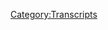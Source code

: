 {{DEFAULTSORT:
    #_TRANSCRIPT_0163:January 27-29, 2009
}}{{Transcript
    | title         = [[163: January 27-29, 2009]]
    | caption       = [https://knowledgefight.libsyn.com/knowledge-fight-jan-27-29-2009 Listen to this episode on Libsyn]
    | episodeNumber = [[163: January 27-29, 2009|163]]
    | length        = 02:08:04
}}

{{MessageBox
    | header     = Warning: Bot Generated Content
    | text       = This transcript was automatically generated by transcription software and likely contains many mistakes and misattributions. Please check the audio for definitive quotes, attribution, and context.
    | image      = N3yvass4myg91.webp
    | imagewidth = 50px
    | id         = warning
}}

{{TranscriptBlock
    | name      = Unknown Speaker
    | timestamp = 00:00:00.000
    | text      = Andy in Kansas. You're on the air. Thanks for holding.
}}

{{TranscriptBlock
    | name      = Unknown Speaker
    | timestamp = 00:00:04.000
    | text      = Hello Alex. I'm a first time caller. I'm a huge fan. I love your work.
}}

{{TranscriptBlock
    | name      = Unknown Speaker
    | timestamp = 00:00:07.280
    | text      = I love you. Hey everybody. Welcome back to Knowledge Fight. I'm Dan.
}}

{{TranscriptBlock
    | name      = Unknown Speaker
    | timestamp = 00:00:10.480
    | text      = I'm Jordan. We're a couple dudes.
}}

{{TranscriptBlock
    | name      = Unknown Speaker
    | timestamp = 00:00:11.759
    | text      = Like to sit around, drink novelty beverages and talk a little bit about Alex Jones.
}}

{{TranscriptBlock
    | name      = Unknown Speaker
    | timestamp = 00:00:15.279
    | text      = Indeed we are Dan. Yes sir.
}}

{{TranscriptBlock
    | name      = Unknown Speaker
    | timestamp = 00:00:18.000
    | text      = Dan. Dan.
}}

{{TranscriptBlock
    | name      = Unknown Speaker
    | timestamp = 00:00:19.920
    | text      = What up? If everything was coming up, Dan.
}}

{{TranscriptBlock
    | name      = Unknown Speaker
    | timestamp = 00:00:22.800
    | text      = Right. And just a random stranger came up to you on the street and said,
}}

{{TranscriptBlock
    | name      = Unknown Speaker
    | timestamp = 00:00:27.679
    | text      = you sir, you look like you have perhaps the only podcast about one subject that I could imagine.
}}

{{TranscriptBlock
    | name      = Unknown Speaker
    | timestamp = 00:00:35.280
    | text      = No other people could have this podcast. How would you describe it to this person
}}

{{TranscriptBlock
    | name      = Unknown Speaker
    | timestamp = 00:00:39.759
    | text      = to whom you know everything is coming up, Dan? I would say, hey weirdo, I'm having a good day.
}}

{{TranscriptBlock
    | name      = Unknown Speaker
    | timestamp = 00:00:44.159
    | text      = Leave me alone. But also I do a podcast where I know a lot about Alex Jones.
}}

{{TranscriptBlock
    | name      = Unknown Speaker
    | timestamp = 00:00:48.000
    | text      = I don't know anything about Alex Jones. And that's our fun. Guys,
}}

{{TranscriptBlock
    | name      = Unknown Speaker
    | timestamp = 00:00:51.039
    | text      = we're having a great time. We're gonna, we're gonna have a great time today, but
}}

{{TranscriptBlock
    | name      = Unknown Speaker
    | timestamp = 00:00:55.039
    | text      = I want to talk before we get to our show about something that actually is relevant to the show.
}}

{{TranscriptBlock
    | name      = Unknown Speaker
    | timestamp = 00:01:00.320
    | text      = Okay. So I'm going to let you all in,
}}

{{TranscriptBlock
    | name      = Unknown Speaker
    | timestamp = 00:01:02.799
    | text      = all you listeners out there. I'm going to let you in on some Ahmad Rashad's.
}}

{{TranscriptBlock
    | name      = Unknown Speaker
    | timestamp = 00:01:07.840
    | text      = That's right. Some inside stuff. There you go.
}}

{{TranscriptBlock
    | name      = Unknown Speaker
    | timestamp = 00:01:09.840
    | text      = Yeah. All right.
}}

{{TranscriptBlock
    | name      = Unknown Speaker
    | timestamp = 00:01:10.799
    | text      = I've been thinking that bit. Prefer some Isaiah Rashad, but okay.
}}

{{TranscriptBlock
    | name      = Unknown Speaker
    | timestamp = 00:01:13.920
    | text      = I've been thinking about that joke all day.
}}

{{TranscriptBlock
    | name      = Unknown Speaker
    | timestamp = 00:01:15.519
    | text      = I love it. By the way, I love our relationship because you,
}}

{{TranscriptBlock
    | name      = Unknown Speaker
    | timestamp = 00:01:22.480
    | text      = you teased life stories before the show. You were like,
}}

{{TranscriptBlock
    | name      = Unknown Speaker
    | timestamp = 00:01:26.560
    | text      = ah, I can't tell you about this anecdote from my regular life until we're on the show. So I love it.
}}

{{TranscriptBlock
    | name      = Unknown Speaker
    | timestamp = 00:01:31.760
    | text      = But it's, it's, um, it's relevant to the show because until today,
}}

{{TranscriptBlock
    | name      = Unknown Speaker
    | timestamp = 00:01:35.680
    | text      = it was kind of a little bit up in the air, how the fuck I was going to get to Austin
}}

{{TranscriptBlock
    | name      = Unknown Speaker
    | timestamp = 00:01:39.519
    | text      = for our live show in Austin on June 15th. Nice.
}}

{{TranscriptBlock
    | name      = Unknown Speaker
    | timestamp = 00:01:42.560
    | text      = At beer land. Nicely done. Um, at 9 PM maybe?
}}

{{TranscriptBlock
    | name      = Unknown Speaker
    | timestamp = 00:01:45.920
    | text      = Probably. Okay.
}}

{{TranscriptBlock
    | name      = Unknown Speaker
    | timestamp = 00:01:47.760
    | text      = Tickets still available. Somewhere around there.
}}

{{TranscriptBlock
    | name      = Unknown Speaker
    | timestamp = 00:01:49.599
    | text      = Uh, because I had an expired ID and I realized I can't get on a plane with this expired ID.
}}

{{TranscriptBlock
    | name      = Unknown Speaker
    | timestamp = 00:01:54.719
    | text      = Probably not. So I'd been going back and forth to the secretary
}}

{{TranscriptBlock
    | name      = Unknown Speaker
    | timestamp = 00:01:57.280
    | text      = of state's office over and over again. And they keep telling me this isn't good enough.
}}

{{TranscriptBlock
    | name      = Unknown Speaker
    | timestamp = 00:02:01.599
    | text      = Whatever piece of information that I have about myself is not good enough,
}}

{{TranscriptBlock
    | name      = Unknown Speaker
    | timestamp = 00:02:05.120
    | text      = uh, to prove my date of birth, to prove my address.
}}

{{TranscriptBlock
    | name      = Unknown Speaker
    | timestamp = 00:02:06.799
    | text      = But please, sir, I baked these pies. It was such a huge mess, man. Because I had like,
}}

{{TranscriptBlock
    | name      = Unknown Speaker
    | timestamp = 00:02:11.680
    | text      = um, I had to get them my lease and I couldn't get my lease until after my birthday.
}}

{{TranscriptBlock
    | name      = Unknown Speaker
    | timestamp = 00:02:18.080
    | text      = And after my birthday, my ID was then over a year, uh, expired.
}}

{{TranscriptBlock
    | name      = Unknown Speaker
    | timestamp = 00:02:23.039
    | text      = And now I can't use my old ID to prove my birthday anymore.
}}

{{TranscriptBlock
    | name      = Unknown Speaker
    | timestamp = 00:02:26.000
    | text      = So they tell me that I need either my birth certificate or my school transcript.
}}

{{TranscriptBlock
    | name      = Unknown Speaker
    | timestamp = 00:02:30.719
    | text      = Right. In order to, uh, get my ID together.
}}

{{TranscriptBlock
    | name      = Unknown Speaker
    | timestamp = 00:02:34.159
    | text      = As everyone knows, those are the only two ways to really identify a person.
}}

{{TranscriptBlock
    | name      = Unknown Speaker
    | timestamp = 00:02:37.680
    | text      = I was kind of freaking out the last time I went there and they're like,
}}

{{TranscriptBlock
    | name      = Unknown Speaker
    | timestamp = 00:02:40.319
    | text      = you need a birth certificate. I'm like, how am I supposed to get a birth certificate?
}}

{{TranscriptBlock
    | name      = Unknown Speaker
    | timestamp = 00:02:42.719
    | text      = And they're like, if you calm down, I'll tell you.
}}

{{TranscriptBlock
    | name      = Unknown Speaker
    | timestamp = 00:02:44.560
    | text      = Like, all right. All right. And she's like, excuse me, excuse me. Is your name Dan?
}}

{{TranscriptBlock
    | name      = Unknown Speaker
    | timestamp = 00:02:50.159
    | text      = Please stop crying. Please stop crying. This is the secretary of state's officer.
}}

{{TranscriptBlock
    | name      = Unknown Speaker
    | timestamp = 00:02:54.240
    | text      = I wasn't crying, but I was not happy that she was like, calm down. All you have to do,
}}

{{TranscriptBlock
    | name      = Unknown Speaker
    | timestamp = 00:02:57.680
    | text      = go over to the Thompson center and they'll give you one. I'm like, how does that work?
}}

{{TranscriptBlock
    | name      = Unknown Speaker
    | timestamp = 00:03:04.719
    | text      = What are you talking about? Am I going to need ID to get this birth certificate?
}}

{{TranscriptBlock
    | name      = Unknown Speaker
    | timestamp = 00:03:08.479
    | text      = I was like, I was born in California. And then she was like, oh, you're.
}}

{{TranscriptBlock
    | name      = Unknown Speaker
    | timestamp = 00:03:14.080
    | text      = All right, cool. I'd like, do you have a passport? I'm like, yeah, it's expired by now.
}}

{{TranscriptBlock
    | name      = Unknown Speaker
    | timestamp = 00:03:17.919
    | text      = I had a guy, I got it 10 years ago. It's not, it's not right. So, uh, they were like,
}}

{{TranscriptBlock
    | name      = Unknown Speaker
    | timestamp = 00:03:22.080
    | text      = all right, maybe school transcript. So I was looking through my apartment top to bottom
}}

{{TranscriptBlock
    | name      = Unknown Speaker
    | timestamp = 00:03:26.319
    | text      = today. Couldn't find my birth certificate, but I did find my school transcript and Jordan,
}}

{{TranscriptBlock
    | name      = Unknown Speaker
    | timestamp = 00:03:31.520
    | text      = I have a little bit of a reveal for you here. All right. This is my high school equivalence degree.
}}

{{TranscriptBlock
    | name      = Unknown Speaker
    | timestamp = 00:03:36.879
    | text      = Uh, careful, careful if you flash it to the screen, cause it does have my social security
}}

{{TranscriptBlock
    | name      = Unknown Speaker
    | timestamp = 00:03:40.800
    | text      = numbers on it. I would just like to, uh, congratulate David, a Friesen for graduating
}}

{{TranscriptBlock
    | name      = Unknown Speaker
    | timestamp = 00:03:47.919
    | text      = from the, uh, department of elementary and secondary education state of Missouri.
}}

{{TranscriptBlock
    | name      = Unknown Speaker
    | timestamp = 00:03:51.840
    | text      = That's my GED. Uh, if I flash this up to the camera, congratulations. It has my brother's
}}

{{TranscriptBlock
    | name      = Unknown Speaker
    | timestamp = 00:03:59.199
    | text      = name on it, my social security number and my middle initial. Perfect. Completely fucked. I'm
}}

{{TranscriptBlock
    | name      = Unknown Speaker
    | timestamp = 00:04:05.520
    | text      = like, there's no way they're going to accept your passport expired and a transcript that does not
}}

{{TranscriptBlock
    | name      = Unknown Speaker
    | timestamp = 00:04:12.800
    | text      = have your name on it. You're, you might be off the grid. I thought, do you even have to pay taxes?
}}

{{TranscriptBlock
    | name      = Unknown Speaker
    | timestamp = 00:04:19.920
    | text      = I thought for sure. I'm going to go in there and I'm going to, they're going to be like, nah,
}}

{{TranscriptBlock
    | name      = Unknown Speaker
    | timestamp = 00:04:23.600
    | text      = this doesn't work. So I went in today, this morning, seven 30 in the morning to get there
}}

{{TranscriptBlock
    | name      = Unknown Speaker
    | timestamp = 00:04:28.480
    | text      = right when they opened today. Right. Sweating bullets as I put this transcript down on the
}}

{{TranscriptBlock
    | name      = Unknown Speaker
    | timestamp = 00:04:33.040
    | text      = table. Just like, no, like counterfeit hundred dollar bills. Like you got it in the back of your
}}

{{TranscriptBlock
    | name      = Unknown Speaker
    | timestamp = 00:04:38.000
    | text      = mind. Like they're going to catch me. I'm the guy who has like a balloon of cocaine up his asshole
}}

{{TranscriptBlock
    | name      = Unknown Speaker
    | timestamp = 00:04:43.360
    | text      = going through customs. Right. That's how I feel at the secretary of state's office. That's how
}}

{{TranscriptBlock
    | name      = Unknown Speaker
    | timestamp = 00:04:47.759
    | text      = you feel most of the time though. And I'm like, Oh God, this is a disaster. And they accept it.
}}

{{TranscriptBlock
    | name      = Unknown Speaker
    | timestamp = 00:04:52.720
    | text      = And I got my ID. So we will be in Austin. That's my long way of saying that. Uh, but in going
}}

{{TranscriptBlock
    | name      = Unknown Speaker
    | timestamp = 00:04:58.240
    | text      = through such a weird, it's so weird and stupid that they're like, Oh, that's your wrong name.
}}

{{TranscriptBlock
    | name      = Unknown Speaker
    | timestamp = 00:05:04.480
    | text      = Don't worry about it. We'll give you an ID. Fine. We don't trust that you're you because your ID
}}

{{TranscriptBlock
    | name      = Unknown Speaker
    | timestamp = 00:05:10.319
    | text      = expired four days ago. So that means clearly that you could be anyone, but a school transcript
}}

{{TranscriptBlock
    | name      = Unknown Speaker
    | timestamp = 00:05:17.279
    | text      = without your name on it. How could we not trust you? The most identification. So what's fun is
}}

{{TranscriptBlock
    | name      = Unknown Speaker
    | timestamp = 00:05:23.360
    | text      = that in going through all of my stuff to try and find my birth certificate, I found a couple of
}}

{{TranscriptBlock
    | name      = Unknown Speaker
    | timestamp = 00:05:27.839
    | text      = cool remnants from my past that were very sentimental. And I want to, I want to elevate
}}

{{TranscriptBlock
    | name      = Unknown Speaker
    | timestamp = 00:05:33.279
    | text      = our friendship and expose myself to the audience a little bit with these. I like it when you get
}}

{{TranscriptBlock
    | name      = Unknown Speaker
    | timestamp = 00:05:38.720
    | text      = real Dan. The first one here is a clipping from a newspaper in Missouri where I'm protesting the
}}

{{TranscriptBlock
    | name      = Unknown Speaker
    | timestamp = 00:05:45.040
    | text      = Iraq war in 2000, uh, whatever, whatever Bush's second inauguration was. Nice. So 2004, maybe
}}

{{TranscriptBlock
    | name      = Unknown Speaker
    | timestamp = 00:05:53.600
    | text      = where are you from the newspaper? Where are you in in this? I'm the guy in that picture.
}}

{{TranscriptBlock
    | name      = Unknown Speaker
    | timestamp = 00:05:58.240
    | text      = You're this guy, right? I'm that guy. That's why you don't have a beard. No, I didn't have a beard
}}

{{TranscriptBlock
    | name      = Unknown Speaker
    | timestamp = 00:06:03.040
    | text      = all the time. I can't imagine that just most of the time. What do you mean you didn't have a
}}

{{TranscriptBlock
    | name      = Unknown Speaker
    | timestamp = 00:06:07.120
    | text      = beard all the time? I swear to God, I thought you were a baby with a beard. Just 99% of the time
}}

{{TranscriptBlock
    | name      = Unknown Speaker
    | timestamp = 00:06:12.560
    | text      = I had a beard. So that's a, that's kind of cool. I was like, Oh wow. I didn't realize that I was
}}

{{TranscriptBlock
    | name      = Unknown Speaker
    | timestamp = 00:06:16.720
    | text      = in the paper protesting. That makes me feel good. Makes me remember. Yeah. Yeah. And something that
}}

{{TranscriptBlock
    | name      = Unknown Speaker
    | timestamp = 00:06:22.079
    | text      = makes me not feel as great as I found this picture from my first apartment, uh, which, uh, for
}}

{{TranscriptBlock
    | name      = Unknown Speaker
    | timestamp = 00:06:27.199
    | text      = everyone who's listening and not watching this, um, is, uh, I'll, I'll, I'll show this to you and
}}

{{TranscriptBlock
    | name      = Unknown Speaker
    | timestamp = 00:06:31.839
    | text      = then I'll describe, uh, what it is. There's a picture of me in my first apartment at 18.
}}

{{TranscriptBlock
    | name      = Unknown Speaker
    | timestamp = 00:06:38.240
    | text      = If you want to flash that to the camera. I don't know if I do. I'm looking at this and it concerns
}}

{{TranscriptBlock
    | name      = Unknown Speaker
    | timestamp = 00:06:44.079
    | text      = me. This young man needs help. Oh, there's no doubt about it. So as that's up on the screen
}}

{{TranscriptBlock
    | name      = Unknown Speaker
    | timestamp = 00:06:49.199
    | text      = here, I'd like to describe what that is. That is me with a beard without a mustache.
}}

{{TranscriptBlock
    | name      = Unknown Speaker
    | timestamp = 00:06:54.000
    | text      = I was actually about to ask you before you said anything, did you have a chin strap beard?
}}

{{TranscriptBlock
    | name      = Unknown Speaker
    | timestamp = 00:07:00.959
    | text      = I was living in a shitty basement apartment. And if you look at this picture carefully,
}}

{{TranscriptBlock
    | name      = Unknown Speaker
    | timestamp = 00:07:05.279
    | text      = what you'll see is a refrigerator that the only thing in it is two dogs. Yep. That malt liquor.
}}

{{TranscriptBlock
    | name      = Unknown Speaker
    | timestamp = 00:07:10.720
    | text      = Oh yeah. Uh, and uh, on the fridge, if you look very carefully, you will see a picture of me,
}}

{{TranscriptBlock
    | name      = Unknown Speaker
    | timestamp = 00:07:16.879
    | text      = myself passed out on a lawn on the fridge. The only thing that's on the fridge is me
}}

{{TranscriptBlock
    | name      = Unknown Speaker
    | timestamp = 00:07:22.000
    | text      = passed out on a lawn and the only thing that's in the fridge is malt liquor.
}}

{{TranscriptBlock
    | name      = Unknown Speaker
    | timestamp = 00:07:27.519
    | text      = All right. All right, Dan. Life is good. That was me.
}}

{{TranscriptBlock
    | name      = Unknown Speaker
    | timestamp = 00:07:35.920
    | text      = Good times. Oh God. So anyway, that poor man, that poor David there. So that's a little fun.
}}

{{TranscriptBlock
    | name      = Unknown Speaker
    | timestamp = 00:07:41.680
    | text      = Oh, that's actually before I got my GED. This was in the, that no man's land where it didn't,
}}

{{TranscriptBlock
    | name      = Unknown Speaker
    | timestamp = 00:07:46.959
    | text      = didn't look like it was going to get my equivalents. Right. Whoo. Times were bad.
}}

{{TranscriptBlock
    | name      = Unknown Speaker
    | timestamp = 00:07:51.199
    | text      = Anyway. Uh, the novelty beverage today, two hearted ale from Bell's, uh, to the chat room.
}}

{{TranscriptBlock
    | name      = Unknown Speaker
    | timestamp = 00:07:55.839
    | text      = And now let's get down to business. Okay. First things first, I'd like to give a shout out and
}}

{{TranscriptBlock
    | name      = Unknown Speaker
    | timestamp = 00:07:59.920
    | text      = a thank you to, uh, some of our new donors. Oh shit. Did somebody finally do the draw?
}}

{{TranscriptBlock
    | name      = Unknown Speaker
    | timestamp = 00:08:05.040
    | text      = I think someone requested that I talk about my past a little bit and that's why I did that.
}}

{{TranscriptBlock
    | name      = Unknown Speaker
    | timestamp = 00:08:08.800
    | text      = That's not, that's not true at all, but I'd like to give a shout out to a new policy wonk.
}}

{{TranscriptBlock
    | name      = Unknown Speaker
    | timestamp = 00:08:12.000
    | text      = Someone who's joined up with the team. Thank you so much, Tim. I'm a policy wonk.
}}

{{TranscriptBlock
    | name      = Unknown Speaker
    | timestamp = 00:08:16.879
    | text      = Thank you very much, Tim, for joining up with the crowd.
}}

{{TranscriptBlock
    | name      = Unknown Speaker
    | timestamp = 00:08:21.680
    | text      = You're not going to do your bit. I ran out of the bit. Okay. I haven't done the bit the last
}}

{{TranscriptBlock
    | name      = Unknown Speaker
    | timestamp = 00:08:26.399
    | text      = few times and you're just now noticing. I haven't noticed. I frankly wasn't worth it. I was too,
}}

{{TranscriptBlock
    | name      = Unknown Speaker
    | timestamp = 00:08:31.600
    | text      = I've been too self-conscious about the idea that I keep saying I'm going to make this
}}

{{TranscriptBlock
    | name      = Unknown Speaker
    | timestamp = 00:08:34.720
    | text      = new drop and I haven't, but today I have got it. You got it. I have created the new drop for our
}}

{{TranscriptBlock
    | name      = Unknown Speaker
    | timestamp = 00:08:41.759
    | text      = new level of a donor or new level of supporter. Uh, there is of course policy wonk. There is
}}

{{TranscriptBlock
    | name      = Unknown Speaker
    | timestamp = 00:08:48.559
    | text      = foreign policy wonk. There's globalist, there's technocrat, which was the top. Couldn't get any
}}

{{TranscriptBlock
    | name      = Unknown Speaker
    | timestamp = 00:08:53.840
    | text      = higher than now. There is a new level. We have three people who are at that level currently
}}

{{TranscriptBlock
    | name      = Unknown Speaker
    | timestamp = 00:08:58.000
    | text      = that I've been waiting to give a shout out to. And I have told, I have said one of them,
}}

{{TranscriptBlock
    | name      = Unknown Speaker
    | timestamp = 00:09:02.879
    | text      = uh, before already, and that is Keegan, our listener, Keegan, who so kindly got us all
}}

{{TranscriptBlock
    | name      = Unknown Speaker
    | timestamp = 00:09:07.919
    | text      = these back issues of Infowars magazine that I've been reading. That's crazy. Yeah. Keegan,
}}

{{TranscriptBlock
    | name      = Unknown Speaker
    | timestamp = 00:09:13.120
    | text      = there is also a little part of me that's like, you're enabling Dan's worst behavior. Yeah,
}}

{{TranscriptBlock
    | name      = Unknown Speaker
    | timestamp = 00:09:16.960
    | text      = a little bit, but he, uh, he got the honor of naming the nonk Memorial library of bullshit
}}

{{TranscriptBlock
    | name      = Unknown Speaker
    | timestamp = 00:09:22.320
    | text      = and lies. Yes. And also I would like to congratulate him on being the first Raptor
}}

{{TranscriptBlock
    | name      = Unknown Speaker
    | timestamp = 00:09:26.639
    | text      = princess. I'm a policy wonk. Go home to your mother and tell her you're brilliant. Someone,
}}

{{TranscriptBlock
    | name      = Unknown Speaker
    | timestamp = 00:09:33.120
    | text      = Sonomite sent me a bucket of poop. Daddy shark. Jar Jar Binks has a Caribbean black accent.
}}

{{TranscriptBlock
    | name      = Unknown Speaker
    | timestamp = 00:09:41.360
    | text      = He's a loser. Little, little titty baby. I don't want to hate black people. I renounce Jesus
}}

{{TranscriptBlock
    | name      = Unknown Speaker
    | timestamp = 00:09:47.200
    | text      = Christ. I know how to read. I am out of control. I've never really seen a lot of white racism in
}}

{{TranscriptBlock
    | name      = Unknown Speaker
    | timestamp = 00:09:55.200
    | text      = my life. I really haven't. I bet you money. There are a few living black people that have been
}}

{{TranscriptBlock
    | name      = Unknown Speaker
    | timestamp = 00:10:00.799
    | text      = abused by white people as much as I have been abused by black people.
}}

{{TranscriptBlock
    | name      = Unknown Speaker
    | timestamp = 00:10:04.480
    | text      = Adolph Hitler, Joseph Stalin, both those guys were complete badasses.
}}

{{TranscriptBlock
    | name      = Unknown Speaker
    | timestamp = 00:10:09.279
    | text      = Complete studs. Welcome to McDonald's. May I help you? Thank you so much, Keegan.
}}

{{TranscriptBlock
    | name      = Unknown Speaker
    | timestamp = 00:10:19.840
    | text      = Good times. So wait, there are two more, but there are two more. We're not doing them all
}}

{{TranscriptBlock
    | name      = Unknown Speaker
    | timestamp = 00:10:24.320
    | text      = today. We're going to spread that out. We're going to be here a long time. So thank you so
}}

{{TranscriptBlock
    | name      = Unknown Speaker
    | timestamp = 00:10:31.759
    | text      = much. We got a couple more folks coming along. I knew on our last episode, I think I remembered
}}

{{TranscriptBlock
    | name      = Unknown Speaker
    | timestamp = 00:10:38.960
    | text      = and said that he had praised Hitler in the past. But God, I forgot that he had called him and
}}

{{TranscriptBlock
    | name      = Unknown Speaker
    | timestamp = 00:10:44.720
    | text      = Stalin total badasses. Complete studs. What a weird thing to say. Very strange. He also says
}}

{{TranscriptBlock
    | name      = Unknown Speaker
    | timestamp = 00:10:54.000
    | text      = a bunch of strange things on today's show. This episode, we're going to be going over January 27th
}}

{{TranscriptBlock
    | name      = Unknown Speaker
    | timestamp = 00:11:00.000
    | text      = through 29th, 2009. And there's a reason for it. I was going to do a Project Camelot show today,
}}

{{TranscriptBlock
    | name      = Unknown Speaker
    | timestamp = 00:11:05.759
    | text      = but man, it was tough. So my original plan, that's a great explanation. One of the reasons
}}

{{TranscriptBlock
    | name      = Unknown Speaker
    | timestamp = 00:11:15.360
    | text      = that my day was so hectic was I was trying to prepare a Project Camelot episode. And in doing
}}

{{TranscriptBlock
    | name      = Unknown Speaker
    | timestamp = 00:11:20.000
    | text      = so, I hit a lot of roadblocks because what I intended to cover was Courtney Brown,
}}

{{TranscriptBlock
    | name      = Unknown Speaker
    | timestamp = 00:11:25.200
    | text      = the remote viewer who inadvertently basically led to Heaven's Gate.
}}

{{TranscriptBlock
    | name      = Unknown Speaker
    | timestamp = 00:11:31.840
    | text      = Oh no, it's the different one. Yeah, yeah, yeah. Now that one.
}}

{{TranscriptBlock
    | name      = Unknown Speaker
    | timestamp = 00:11:34.480
    | text      = The guy who said that he remote viewed an object, a UFO behind Hale-Bopp Comet and led to people's
}}

{{TranscriptBlock
    | name      = Unknown Speaker
    | timestamp = 00:11:40.639
    | text      = deaths. He was on Project Camelot again and he remote viewed Moses and the Ten Commandments.
}}

{{TranscriptBlock
    | name      = Unknown Speaker
    | timestamp = 00:11:48.159
    | text      = Which one was his favorite?
}}

{{TranscriptBlock
    | name      = Unknown Speaker
    | timestamp = 00:11:49.440
    | text      = I didn't watch it because it was so boring.
}}

{{TranscriptBlock
    | name      = Unknown Speaker
    | timestamp = 00:11:51.840
    | text      = Oh no.
}}

{{TranscriptBlock
    | name      = Unknown Speaker
    | timestamp = 00:11:52.879
    | text      = Well, I got through like 25 minutes, half an hour. I'm like,
}}

{{TranscriptBlock
    | name      = Unknown Speaker
    | timestamp = 00:11:55.840
    | text      = none of this is entertaining. It's just a really annoying dude. So I started looking through more
}}

{{TranscriptBlock
    | name      = Unknown Speaker
    | timestamp = 00:12:00.720
    | text      = of his shit and I found that he is doing right now an investigation using remote viewing to talk
}}

{{TranscriptBlock
    | name      = Unknown Speaker
    | timestamp = 00:12:07.200
    | text      = about the future of Bitcoin. But because that qualifies kind of as financial advice, he has
}}

{{TranscriptBlock
    | name      = Unknown Speaker
    | timestamp = 00:12:16.639
    | text      = to give a disclaimer that is like, this is for entertainment purposes only because he doesn't
}}

{{TranscriptBlock
    | name      = Unknown Speaker
    | timestamp = 00:12:21.679
    | text      = want to get fucking sued, which really undercuts his own belief in his remote viewing capabilities.
}}

{{TranscriptBlock
    | name      = Unknown Speaker
    | timestamp = 00:12:26.799
    | text      = So I was watching that and I'm like, this is a disaster. This sucks so much.
}}

{{TranscriptBlock
    | name      = Unknown Speaker
    | timestamp = 00:12:31.200
    | text      = Oh, and he still went through with it.
}}

{{TranscriptBlock
    | name      = Unknown Speaker
    | timestamp = 00:12:32.720
    | text      = Yeah.
}}

{{TranscriptBlock
    | name      = Unknown Speaker
    | timestamp = 00:12:33.440
    | text      = I think it would be hilarious if he did a remote viewing into Alex Jones in 2015.
}}

{{TranscriptBlock
    | name      = Unknown Speaker
    | timestamp = 00:12:38.559
    | text      = That would be amazing.
}}

{{TranscriptBlock
    | name      = Unknown Speaker
    | timestamp = 00:12:40.080
    | text      = So then...
}}

{{TranscriptBlock
    | name      = Unknown Speaker
    | timestamp = 00:12:40.639
    | text      = He just plagiarizes our episodes entirely. That'd be fantastic.
}}

{{TranscriptBlock
    | name      = Unknown Speaker
    | timestamp = 00:12:44.799
    | text      = So then I was like, all right, Courtney Brown, this new episode sucks. Let's go back to Mark
}}

{{TranscriptBlock
    | name      = Unknown Speaker
    | timestamp = 00:12:48.879
    | text      = Richards. So I went and watched the first episode.
}}

{{TranscriptBlock
    | name      = Unknown Speaker
    | timestamp = 00:12:52.159
    | text      = The very first.
}}

{{TranscriptBlock
    | name      = Unknown Speaker
    | timestamp = 00:12:53.919
    | text      = Just the time that Carrie Cassidy and Mark Richards met. And I realized
}}

{{TranscriptBlock
    | name      = Unknown Speaker
    | timestamp = 00:12:59.440
    | text      = he's been lying to her the exact same way the entire time. It's all the same shit.
}}

{{TranscriptBlock
    | name      = Unknown Speaker
    | timestamp = 00:13:04.480
    | text      = Was it, how many years ago was it?
}}

{{TranscriptBlock
    | name      = Unknown Speaker
    | timestamp = 00:13:06.320
    | text      = This was like four years ago. This is 2014, I believe.
}}

{{TranscriptBlock
    | name      = Unknown Speaker
    | timestamp = 00:13:09.519
    | text      = Jesus.
}}

{{TranscriptBlock
    | name      = Unknown Speaker
    | timestamp = 00:13:09.919
    | text      = So she was in her car after she got out of Vacaville prison and she's just like,
}}

{{TranscriptBlock
    | name      = Unknown Speaker
    | timestamp = 00:13:14.879
    | text      = he's friends with the Raptors. I'm like, all right, are we going to do this again?
}}

{{TranscriptBlock
    | name      = Unknown Speaker
    | timestamp = 00:13:19.039
    | text      = I love Mark Richards, but it's the same thing.
}}

{{TranscriptBlock
    | name      = Unknown Speaker
    | timestamp = 00:13:22.240
    | text      = Right.
}}

{{TranscriptBlock
    | name      = Unknown Speaker
    | timestamp = 00:13:22.639
    | text      = So then I was like, all right.
}}

{{TranscriptBlock
    | name      = Unknown Speaker
    | timestamp = 00:13:23.919
    | text      = You were hoping for the story to have evolved over time instead of almost being
}}

{{TranscriptBlock
    | name      = Unknown Speaker
    | timestamp = 00:13:29.840
    | text      = pretty much the same thing.
}}

{{TranscriptBlock
    | name      = Unknown Speaker
    | timestamp = 00:13:31.679
    | text      = And so I was like, all right, you know what the fun of Project Camelot is?
}}

{{TranscriptBlock
    | name      = Unknown Speaker
    | timestamp = 00:13:35.600
    | text      = It's us finding new crazies.
}}

{{TranscriptBlock
    | name      = Unknown Speaker
    | timestamp = 00:13:37.919
    | text      = Yeah.
}}

{{TranscriptBlock
    | name      = Unknown Speaker
    | timestamp = 00:13:38.399
    | text      = And so I found this other guy, Matthew, I don't even remember his fucking name
}}

{{TranscriptBlock
    | name      = Unknown Speaker
    | timestamp = 00:13:44.080
    | text      = because he was so terrible, but he was on talking about how Mormonism was created by aliens.
}}

{{TranscriptBlock
    | name      = Unknown Speaker
    | timestamp = 00:13:48.799
    | text      = That sounds right.
}}

{{TranscriptBlock
    | name      = Unknown Speaker
    | timestamp = 00:13:49.840
    | text      = I'm like, this could be juicy.
}}

{{TranscriptBlock
    | name      = Unknown Speaker
    | timestamp = 00:13:53.120
    | text      = What are you talking about new crazies?
}}

{{TranscriptBlock
    | name      = Unknown Speaker
    | timestamp = 00:13:55.039
    | text      = So I want the first reasonable person that's ever been on Project Camelot.
}}

{{TranscriptBlock
    | name      = Unknown Speaker
    | timestamp = 00:13:59.039
    | text      = So I watched about an hour of it and it's bizarre. Oh, it's Matthew Hines.
}}

{{TranscriptBlock
    | name      = Unknown Speaker
    | timestamp = 00:14:03.600
    | text      = H E I N E S.
}}

{{TranscriptBlock
    | name      = Unknown Speaker
    | timestamp = 00:14:05.600
    | text      = He wrote a book.
}}

{{TranscriptBlock
    | name      = Unknown Speaker
    | timestamp = 00:14:06.080
    | text      = He wrote a book called, uh, deception of the ages, Mormons, Freemasons and extraterrestrials.
}}

{{TranscriptBlock
    | name      = Unknown Speaker
    | timestamp = 00:14:15.039
    | text      = And so I was watching it and it's like, I got to about it.
}}

{{TranscriptBlock
    | name      = Unknown Speaker
    | timestamp = 00:14:17.919
    | text      = A great, great book title.
}}

{{TranscriptBlock
    | name      = Unknown Speaker
    | timestamp = 00:14:20.320
    | text      = So I got to about an hour into it and it's kind of,
}}

{{TranscriptBlock
    | name      = Unknown Speaker
    | timestamp = 00:14:23.519
    | text      = Carrie is arguing with him.
}}

{{TranscriptBlock
    | name      = Unknown Speaker
    | timestamp = 00:14:25.039
    | text      = She's like, what?
}}

{{TranscriptBlock
    | name      = Unknown Speaker
    | timestamp = 00:14:25.759
    | text      = She's like, that doesn't make sense.
}}

{{TranscriptBlock
    | name      = Unknown Speaker
    | timestamp = 00:14:27.200
    | text      = What?
}}

{{TranscriptBlock
    | name      = Unknown Speaker
    | timestamp = 00:14:27.600
    | text      = Yeah.
}}

{{TranscriptBlock
    | name      = Unknown Speaker
    | timestamp = 00:14:27.759
    | text      = Cause he's saying that like Battlestar Galactica was based on Mormon beliefs or something like
}}

{{TranscriptBlock
    | name      = Unknown Speaker
    | timestamp = 00:14:32.240
    | text      = the 10 tribes of Israel or out in space, the lost tribe. I don't know.
}}

{{TranscriptBlock
    | name      = Unknown Speaker
    | timestamp = 00:14:36.720
    | text      = But Carrie was like, that doesn't make sense.
}}

{{TranscriptBlock
    | name      = Unknown Speaker
    | timestamp = 00:14:38.720
    | text      = And it was just, it wasn't good.
}}

{{TranscriptBlock
    | name      = Unknown Speaker
    | timestamp = 00:14:40.320
    | text      = So, but I did find one thing that was really fun.
}}

{{TranscriptBlock
    | name      = Unknown Speaker
    | timestamp = 00:14:42.639
    | text      = This guy who wrote a book about extraterrestrials and Mormons.
}}

{{TranscriptBlock
    | name      = Unknown Speaker
    | timestamp = 00:14:45.360
    | text      = I found his page on gig salad, which if you are not a standup comedian, you don't know.
}}

{{TranscriptBlock
    | name      = Unknown Speaker
    | timestamp = 00:14:52.320
    | text      = That is a place where really shitty comics go to try and get corporate gigs.
}}

{{TranscriptBlock
    | name      = Unknown Speaker
    | timestamp = 00:14:56.720
    | text      = His bio on gig salad.
}}

{{TranscriptBlock
    | name      = Unknown Speaker
    | timestamp = 00:14:58.240
    | text      = Oh no, no, no, no, no, no, no.
}}

{{TranscriptBlock
    | name      = Unknown Speaker
    | timestamp = 00:15:01.679
    | text      = Normally I do standup comedy, but until next December,
}}

{{TranscriptBlock
    | name      = Unknown Speaker
    | timestamp = 00:15:04.480
    | text      = when I win the race for us Senate and district one, I will be campaigning.
}}

{{TranscriptBlock
    | name      = Unknown Speaker
    | timestamp = 00:15:08.240
    | text      = If you need, if you'd like me to speak at your event about politics or tell jokes or both,
}}

{{TranscriptBlock
    | name      = Unknown Speaker
    | timestamp = 00:15:12.240
    | text      = that is fine.
}}

{{TranscriptBlock
    | name      = Unknown Speaker
    | timestamp = 00:15:13.759
    | text      = So I have fallen in love with a man.
}}

{{TranscriptBlock
    | name      = Unknown Speaker
    | timestamp = 00:15:17.120
    | text      = So he, uh, it is.
}}

{{TranscriptBlock
    | name      = Unknown Speaker
    | timestamp = 00:15:18.320
    | text      = What is he?
}}

{{TranscriptBlock
    | name      = Unknown Speaker
    | timestamp = 00:15:19.840
    | text      = That is delusion of the grandest order.
}}

{{TranscriptBlock
    | name      = Unknown Speaker
    | timestamp = 00:15:22.639
    | text      = And I love it.
}}

{{TranscriptBlock
    | name      = Unknown Speaker
    | timestamp = 00:15:23.440
    | text      = He has a what to expect section.
}}

{{TranscriptBlock
    | name      = Unknown Speaker
    | timestamp = 00:15:25.200
    | text      = What to expect?
}}

{{TranscriptBlock
    | name      = Unknown Speaker
    | timestamp = 00:15:26.480
    | text      = A highly professional comedian author or emcee that doesn't use foul language or disgusting
}}

{{TranscriptBlock
    | name      = Unknown Speaker
    | timestamp = 00:15:30.559
    | text      = jokes that will nauseate your professional in all of those.
}}

{{TranscriptBlock
    | name      = Unknown Speaker
    | timestamp = 00:15:33.600
    | text      = Sure.
}}

{{TranscriptBlock
    | name      = Unknown Speaker
    | timestamp = 00:15:33.919
    | text      = Some establishments want to draw the kind of crowd that will enjoy that kind of thing
}}

{{TranscriptBlock
    | name      = Unknown Speaker
    | timestamp = 00:15:36.960
    | text      = and they will not make much money from such clientele with 20 years of teaching experience
}}

{{TranscriptBlock
    | name      = Unknown Speaker
    | timestamp = 00:15:41.039
    | text      = around the world at high school, college, military levels.
}}

{{TranscriptBlock
    | name      = Unknown Speaker
    | timestamp = 00:15:43.519
    | text      = I know how to work a crowd.
}}

{{TranscriptBlock
    | name      = Unknown Speaker
    | timestamp = 00:15:44.960
    | text      = What?
}}

{{TranscriptBlock
    | name      = Unknown Speaker
    | timestamp = 00:15:45.279
    | text      = So then he gets into bullet points about like why he's a good comic.
}}

{{TranscriptBlock
    | name      = Unknown Speaker
    | timestamp = 00:15:49.440
    | text      = The first material I can write jokes for any crowd.
}}

{{TranscriptBlock
    | name      = Unknown Speaker
    | timestamp = 00:15:53.519
    | text      = Yeah.
}}

{{TranscriptBlock
    | name      = Unknown Speaker
    | timestamp = 00:15:53.840
    | text      = I thought he could only write jokes for the crowd that it doesn't appreciate.
}}

{{TranscriptBlock
    | name      = Unknown Speaker
    | timestamp = 00:15:57.919
    | text      = Clean crowd.
}}

{{TranscriptBlock
    | name      = Unknown Speaker
    | timestamp = 00:15:58.639
    | text      = Yeah.
}}

{{TranscriptBlock
    | name      = Unknown Speaker
    | timestamp = 00:15:59.279
    | text      = Two education.
}}

{{TranscriptBlock
    | name      = Unknown Speaker
    | timestamp = 00:16:00.480
    | text      = I hold a master's degree.
}}

{{TranscriptBlock
    | name      = Unknown Speaker
    | timestamp = 00:16:02.240
    | text      = Three education and a bachelor's in history.
}}

{{TranscriptBlock
    | name      = Unknown Speaker
    | timestamp = 00:16:04.879
    | text      = He holds a master's degree in education.
}}

{{TranscriptBlock
    | name      = Unknown Speaker
    | timestamp = 00:16:07.759
    | text      = Yes, sir.
}}

{{TranscriptBlock
    | name      = Unknown Speaker
    | timestamp = 00:16:08.639
    | text      = Apparently that does not equal, but okay.
}}

{{TranscriptBlock
    | name      = Unknown Speaker
    | timestamp = 00:16:12.559
    | text      = So, um, there's, there's experience, location awareness.
}}

{{TranscriptBlock
    | name      = Unknown Speaker
    | timestamp = 00:16:15.840
    | text      = He says he can write a joke about any part of Washington.
}}

{{TranscriptBlock
    | name      = Unknown Speaker
    | timestamp = 00:16:18.159
    | text      = I mean, I'm just saying that most of the funniest comics that I know probably didn't even graduate
}}

{{TranscriptBlock
    | name      = Unknown Speaker
    | timestamp = 00:16:25.039
    | text      = high school.
}}

{{TranscriptBlock
    | name      = Unknown Speaker
    | timestamp = 00:16:25.840
    | text      = But get this number five.
}}

{{TranscriptBlock
    | name      = Unknown Speaker
    | timestamp = 00:16:27.519
    | text      = Yeah.
}}

{{TranscriptBlock
    | name      = Unknown Speaker
    | timestamp = 00:16:28.080
    | text      = Physical presence.
}}

{{TranscriptBlock
    | name      = Unknown Speaker
    | timestamp = 00:16:29.679
    | text      = That is absolutely important.
}}

{{TranscriptBlock
    | name      = Unknown Speaker
    | timestamp = 00:16:31.519
    | text      = I lift weights and swim three miles every week and have done so since I completed my
}}

{{TranscriptBlock
    | name      = Unknown Speaker
    | timestamp = 00:16:35.679
    | text      = enlistment in the US Army's 82nd Airborne at the age of 21.
}}

{{TranscriptBlock
    | name      = Unknown Speaker
    | timestamp = 00:16:39.519
    | text      = I am energetic and I possess lots of stamina, which is great for a status degree.
}}

{{TranscriptBlock
    | name      = Unknown Speaker
    | timestamp = 00:16:48.879
    | text      = Number six, loyalty.
}}

{{TranscriptBlock
    | name      = Unknown Speaker
    | timestamp = 00:16:50.399
    | text      = At this stage of my career, I will remember those businesses that helped me get started.
}}

{{TranscriptBlock
    | name      = Unknown Speaker
    | timestamp = 00:16:53.840
    | text      = I will be at your beck and call and do everything I can to fulfill your requests now until my
}}

{{TranscriptBlock
    | name      = Unknown Speaker
    | timestamp = 00:16:57.919
    | text      = maker calls me home.
}}

{{TranscriptBlock
    | name      = Unknown Speaker
    | timestamp = 00:16:59.120
    | text      = This is an insane person.
}}

{{TranscriptBlock
    | name      = Unknown Speaker
    | timestamp = 00:17:01.279
    | text      = So I was like, this is the guy who's coming on and talking about Mormonism and aliens.
}}

{{TranscriptBlock
    | name      = Unknown Speaker
    | timestamp = 00:17:04.960
    | text      = This is amazing.
}}

{{TranscriptBlock
    | name      = Unknown Speaker
    | timestamp = 00:17:05.759
    | text      = So I was like, how much does he charge?
}}

{{TranscriptBlock
    | name      = Unknown Speaker
    | timestamp = 00:17:07.039
    | text      = I want to book him.
}}

{{TranscriptBlock
    | name      = Unknown Speaker
    | timestamp = 00:17:07.920
    | text      = And I looked in the, uh, they, they have the booking fees, like two grand free.
}}

{{TranscriptBlock
    | name      = Unknown Speaker
    | timestamp = 00:17:19.119
    | text      = So, well, he's got all those book sales money, right?
}}

{{TranscriptBlock
    | name      = Unknown Speaker
    | timestamp = 00:17:21.920
    | text      = So I found that and I'm like, this is great, but is this a whole episode?
}}

{{TranscriptBlock
    | name      = Unknown Speaker
    | timestamp = 00:17:25.200
    | text      = If it's just like nonsense and him being like, well, it actually does make sense.
}}

{{TranscriptBlock
    | name      = Unknown Speaker
    | timestamp = 00:17:29.279
    | text      = And I'm like, okay, I don't care.
}}

{{TranscriptBlock
    | name      = Unknown Speaker
    | timestamp = 00:17:30.640
    | text      = I don't want to, I don't want to do this.
}}

{{TranscriptBlock
    | name      = Unknown Speaker
    | timestamp = 00:17:31.839
    | text      = How is his physical presence with, uh, with Kerry?
}}

{{TranscriptBlock
    | name      = Unknown Speaker
    | timestamp = 00:17:35.599
    | text      = Not good.
}}

{{TranscriptBlock
    | name      = Unknown Speaker
    | timestamp = 00:17:36.319
    | text      = Not, not great.
}}

{{TranscriptBlock
    | name      = Unknown Speaker
    | timestamp = 00:17:37.279
    | text      = Where were the three miles that he swam that week?
}}

{{TranscriptBlock
    | name      = Unknown Speaker
    | timestamp = 00:17:39.519
    | text      = Uh, probably somewhere around Washington state is a great location awareness.
}}

{{TranscriptBlock
    | name      = Unknown Speaker
    | timestamp = 00:17:43.759
    | text      = That's good.
}}

{{TranscriptBlock
    | name      = Unknown Speaker
    | timestamp = 00:17:44.480
    | text      = Um, so listen.
}}

{{TranscriptBlock
    | name      = Unknown Speaker
    | timestamp = 00:17:47.119
    | text      = Although at the same time, I got to tell you local jokes means local work.
}}

{{TranscriptBlock
    | name      = Unknown Speaker
    | timestamp = 00:17:51.599
    | text      = My friend, I went down a lot of project Camelot roads and they all were dead ends.
}}

{{TranscriptBlock
    | name      = Unknown Speaker
    | timestamp = 00:17:56.400
    | text      = But thankfully I had some 2009 that I've been looking into.
}}

{{TranscriptBlock
    | name      = Unknown Speaker
    | timestamp = 00:18:00.799
    | text      = And I will say one of these episodes that we're going to cover in this December or January
}}

{{TranscriptBlock
    | name      = Unknown Speaker
    | timestamp = 00:18:05.440
    | text      = 27th to 29th is my second favorite episode of Alex Jones I've ever listened to.
}}

{{TranscriptBlock
    | name      = Unknown Speaker
    | timestamp = 00:18:09.839
    | text      = That's huge.
}}

{{TranscriptBlock
    | name      = Unknown Speaker
    | timestamp = 00:18:10.640
    | text      = The first, my number one favorite, of course, is that time that he, uh, satirically jumped
}}

{{TranscriptBlock
    | name      = Unknown Speaker
    | timestamp = 00:18:15.119
    | text      = the shark by suggesting that we kick all Muslims out of the United States while he was kind
}}

{{TranscriptBlock
    | name      = Unknown Speaker
    | timestamp = 00:18:19.599
    | text      = of making that argument.
}}

{{TranscriptBlock
    | name      = Unknown Speaker
    | timestamp = 00:18:20.960
    | text      = Uh, that's that's my favorite episode.
}}

{{TranscriptBlock
    | name      = Unknown Speaker
    | timestamp = 00:18:24.000
    | text      = Second favorite is going to be the 28th, but we'll get to that here in a minute.
}}

{{TranscriptBlock
    | name      = Unknown Speaker
    | timestamp = 00:18:27.119
    | text      = First, here's an out of context drop from Alex Jones.
}}

{{TranscriptBlock
    | name      = Unknown Speaker
    | timestamp = 00:18:30.640
    | text      = You digging me?
}}

{{TranscriptBlock
    | name      = Unknown Speaker
    | timestamp = 00:18:31.599
    | text      = As they say, you dig it?
}}

{{TranscriptBlock
    | name      = Unknown Speaker
    | timestamp = 00:18:33.200
    | text      = Yeah.
}}

{{TranscriptBlock
    | name      = Unknown Speaker
    | timestamp = 00:18:34.400
    | text      = Cool daddy-o.
}}

{{TranscriptBlock
    | name      = Unknown Speaker
    | timestamp = 00:18:37.680
    | text      = He's hip, man.
}}

{{TranscriptBlock
    | name      = Unknown Speaker
    | timestamp = 00:18:38.559
    | text      = Don't laugh.
}}

{{TranscriptBlock
    | name      = Unknown Speaker
    | timestamp = 00:18:39.039
    | text      = He's hip.
}}

{{TranscriptBlock
    | name      = Unknown Speaker
    | timestamp = 00:18:40.319
    | text      = You guys, uh, you guys still smoking the reefer?
}}

{{TranscriptBlock
    | name      = Unknown Speaker
    | timestamp = 00:18:42.720
    | text      = You guys still the, the cool guys?
}}

{{TranscriptBlock
    | name      = Unknown Speaker
    | timestamp = 00:18:44.880
    | text      = You want to go shoot some dope?
}}

{{TranscriptBlock
    | name      = Unknown Speaker
    | timestamp = 00:18:47.599
    | text      = You guys like a jazz cigarette?
}}

{{TranscriptBlock
    | name      = Unknown Speaker
    | timestamp = 00:18:49.440
    | text      = Yep.
}}

{{TranscriptBlock
    | name      = Unknown Speaker
    | timestamp = 00:18:50.880
    | text      = So, um, on the 27th, Alex.
}}

{{TranscriptBlock
    | name      = Unknown Speaker
    | timestamp = 00:18:52.799
    | text      = They're going to take me down to the freak wharf.
}}

{{TranscriptBlock
    | name      = Unknown Speaker
    | timestamp = 00:18:54.799
    | text      = Alex on the 27th, my man, he is seven days in to Obama's presidency, right?
}}

{{TranscriptBlock
    | name      = Unknown Speaker
    | timestamp = 00:19:01.440
    | text      = Giving him a chance.
}}

{{TranscriptBlock
    | name      = Unknown Speaker
    | timestamp = 00:19:02.640
    | text      = Boy, not great.
}}

{{TranscriptBlock
    | name      = Unknown Speaker
    | timestamp = 00:19:04.480
    | text      = Not great.
}}

{{TranscriptBlock
    | name      = Unknown Speaker
    | timestamp = 00:19:05.039
    | text      = No, no, he is not having a good time.
}}

{{TranscriptBlock
    | name      = Unknown Speaker
    | timestamp = 00:19:07.279
    | text      = He's not having a good time with this presidency.
}}

{{TranscriptBlock
    | name      = Unknown Speaker
    | timestamp = 00:19:09.039
    | text      = Well, what could Obama have done in that first seven days?
}}

{{TranscriptBlock
    | name      = Unknown Speaker
    | timestamp = 00:19:11.599
    | text      = He was really just moving in at that point.
}}

{{TranscriptBlock
    | name      = Unknown Speaker
    | timestamp = 00:19:13.279
    | text      = He's gun grabbing.
}}

{{TranscriptBlock
    | name      = Unknown Speaker
    | timestamp = 00:19:14.240
    | text      = He's setting up all sorts of negative things.
}}

{{TranscriptBlock
    | name      = Unknown Speaker
    | timestamp = 00:19:16.240
    | text      = He's already doing this.
}}

{{TranscriptBlock
    | name      = Unknown Speaker
    | timestamp = 00:19:17.279
    | text      = He's got his gun grabbers.
}}

{{TranscriptBlock
    | name      = Unknown Speaker
    | timestamp = 00:19:19.039
    | text      = He's got his gun grabbers running around, grabbing guns.
}}

{{TranscriptBlock
    | name      = Unknown Speaker
    | timestamp = 00:19:22.559
    | text      = Is that like one of those hand extension things that old people use to pick up?
}}

{{TranscriptBlock
    | name      = Unknown Speaker
    | timestamp = 00:19:26.319
    | text      = Okay.
}}

{{TranscriptBlock
    | name      = Unknown Speaker
    | timestamp = 00:19:26.559
    | text      = Yeah, absolutely.
}}

{{TranscriptBlock
    | name      = Unknown Speaker
    | timestamp = 00:19:27.119
    | text      = It's one of those robotic arms.
}}

{{TranscriptBlock
    | name      = Unknown Speaker
    | timestamp = 00:19:28.240
    | text      = But it's like really long and it only attracts guns to the chat room.
}}

{{TranscriptBlock
    | name      = Unknown Speaker
    | timestamp = 00:19:33.039
    | text      = We will call Larry Nichols again sometime, but not tonight.
}}

{{TranscriptBlock
    | name      = Unknown Speaker
    | timestamp = 00:19:36.319
    | text      = Too late for the old man.
}}

{{TranscriptBlock
    | name      = Unknown Speaker
    | timestamp = 00:19:38.319
    | text      = But in this first clip, Alex discusses, uh, this very, very ironic position that he has
}}

{{TranscriptBlock
    | name      = Unknown Speaker
    | timestamp = 00:19:45.440
    | text      = on what's going to happen after Obama.
}}

{{TranscriptBlock
    | name      = Unknown Speaker
    | timestamp = 00:19:47.359
    | text      = The Obama administration is to double the number of US troops in Afghanistan to 60,000.
}}

{{TranscriptBlock
    | name      = Unknown Speaker
    | timestamp = 00:19:53.359
    | text      = And when asked in a television interview if the US public should expect more American
}}

{{TranscriptBlock
    | name      = Unknown Speaker
    | timestamp = 00:19:57.359
    | text      = casualties, Biden said, I hate to say it, but yes, I think there will be, there will
}}

{{TranscriptBlock
    | name      = Unknown Speaker
    | timestamp = 00:20:01.119
    | text      = be an uptick.
}}

{{TranscriptBlock
    | name      = Unknown Speaker
    | timestamp = 00:20:02.160
    | text      = That's a quote.
}}

{{TranscriptBlock
    | name      = Unknown Speaker
    | timestamp = 00:20:03.119
    | text      = Greater US involvement in Afghanistan is a political risk for Obama, but he didn't care.
}}

{{TranscriptBlock
    | name      = Unknown Speaker
    | timestamp = 00:20:07.119
    | text      = He's in office now with the danger that mounting American casualties can make the war as unpopular
}}

{{TranscriptBlock
    | name      = Unknown Speaker
    | timestamp = 00:20:11.279
    | text      = as Iraq.
}}

{{TranscriptBlock
    | name      = Unknown Speaker
    | timestamp = 00:20:11.759
    | text      = But see, the media isn't going to make an issue of it now.
}}

{{TranscriptBlock
    | name      = Unknown Speaker
    | timestamp = 00:20:14.480
    | text      = Hmm, you see, they're going to not make hay out of it.
}}

{{TranscriptBlock
    | name      = Unknown Speaker
    | timestamp = 00:20:18.799
    | text      = They, they had to do that with Bush to then give you the next savior Obama.
}}

{{TranscriptBlock
    | name      = Unknown Speaker
    | timestamp = 00:20:22.880
    | text      = And you wait before they get rid of Obama in four to eight years, whatever the elite
}}

{{TranscriptBlock
    | name      = Unknown Speaker
    | timestamp = 00:20:25.680
    | text      = decides, they will then just demonize and destroy him so that you will then see the
}}

{{TranscriptBlock
    | name      = Unknown Speaker
    | timestamp = 00:20:30.400
    | text      = next guy as the savior.
}}

{{TranscriptBlock
    | name      = Unknown Speaker
    | timestamp = 00:20:31.599
    | text      = It's just basic elementary psychology.
}}

{{TranscriptBlock
    | name      = Unknown Speaker
    | timestamp = 00:20:34.160
    | text      = Interesting.
}}

{{TranscriptBlock
    | name      = Unknown Speaker
    | timestamp = 00:20:35.359
    | text      = So now, as we know in 2016, the person who was destroying Obama
}}

{{TranscriptBlock
    | name      = Unknown Speaker
    | timestamp = 00:20:39.440
    | text      = in order to create the image of a new savior is Alex Jones.
}}

{{TranscriptBlock
    | name      = Unknown Speaker
    | timestamp = 00:20:44.559
    | text      = The media was not destroying Obama, although there was, you know, reasonable reasons to
}}

{{TranscriptBlock
    | name      = Unknown Speaker
    | timestamp = 00:20:50.400
    | text      = have some harsh criticisms.
}}

{{TranscriptBlock
    | name      = Unknown Speaker
    | timestamp = 00:20:52.240
    | text      = The media was probably a little bit more than fair to Obama on his way out and in no way
}}

{{TranscriptBlock
    | name      = Unknown Speaker
    | timestamp = 00:20:58.480
    | text      = made Trump look like the savior.
}}

{{TranscriptBlock
    | name      = Unknown Speaker
    | timestamp = 00:21:00.559
    | text      = That was Alex's sole job.
}}

{{TranscriptBlock
    | name      = Unknown Speaker
    | timestamp = 00:21:02.319
    | text      = Pretty much his entire joie de vivre at that point in time came from doing so.
}}

{{TranscriptBlock
    | name      = Unknown Speaker
    | timestamp = 00:21:06.640
    | text      = So in 2009, we have Alex predicting what the globalists are going to do once Obama is out.
}}

{{TranscriptBlock
    | name      = Unknown Speaker
    | timestamp = 00:21:12.400
    | text      = And then we have in 2016, Alex doing exactly what he predicted the globalists would do
}}

{{TranscriptBlock
    | name      = Unknown Speaker
    | timestamp = 00:21:17.359
    | text      = in 2009.
}}

{{TranscriptBlock
    | name      = Unknown Speaker
    | timestamp = 00:21:18.400
    | text      = He's really good at it.
}}

{{TranscriptBlock
    | name      = Unknown Speaker
    | timestamp = 00:21:19.279
    | text      = It's very weird.
}}

{{TranscriptBlock
    | name      = Unknown Speaker
    | timestamp = 00:21:20.960
    | text      = Very weird.
}}

{{TranscriptBlock
    | name      = Unknown Speaker
    | timestamp = 00:21:22.079
    | text      = You learn from your enemies.
}}

{{TranscriptBlock
    | name      = Unknown Speaker
    | timestamp = 00:21:23.599
    | text      = You learn their tactics and you deploy them against them.
}}

{{TranscriptBlock
    | name      = Unknown Speaker
    | timestamp = 00:21:26.640
    | text      = Yeah, it's very strange, bro.
}}

{{TranscriptBlock
    | name      = Unknown Speaker
    | timestamp = 00:21:28.559
    | text      = That's just tactical thinking.
}}

{{TranscriptBlock
    | name      = Unknown Speaker
    | timestamp = 00:21:30.720
    | text      = I, I, I do agree.
}}

{{TranscriptBlock
    | name      = Unknown Speaker
    | timestamp = 00:21:32.559
    | text      = You fight fire with fire.
}}

{{TranscriptBlock
    | name      = Unknown Speaker
    | timestamp = 00:21:33.920
    | text      = Anyway, in this next clip, I just have this end just to reestablish that Alex, it's not
}}

{{TranscriptBlock
    | name      = Unknown Speaker
    | timestamp = 00:21:39.200
    | text      = a flippant statement for him.
}}

{{TranscriptBlock
    | name      = Unknown Speaker
    | timestamp = 00:21:40.400
    | text      = He does believe that Iran's nuclear program was peaceful.
}}

{{TranscriptBlock
    | name      = Unknown Speaker
    | timestamp = 00:21:44.160
    | text      = Uranium for Iran nuked in 2009, a Sky television headline.
}}

{{TranscriptBlock
    | name      = Unknown Speaker
    | timestamp = 00:21:48.640
    | text      = Very deceptive because it is for peaceful purposes, according to inspectors and others.
}}

{{TranscriptBlock
    | name      = Unknown Speaker
    | timestamp = 00:21:52.319
    | text      = But that headline is the nuke.
}}

{{TranscriptBlock
    | name      = Unknown Speaker
    | timestamp = 00:21:54.160
    | text      = They're getting the nukes.
}}

{{TranscriptBlock
    | name      = Unknown Speaker
    | timestamp = 00:21:54.960
    | text      = Iran will have enough enriched Iran to make a single nuclear weapon later this year, the
}}

{{TranscriptBlock
    | name      = Unknown Speaker
    | timestamp = 00:21:58.960
    | text      = procedures international institute of strategic studies predicts.
}}

{{TranscriptBlock
    | name      = Unknown Speaker
    | timestamp = 00:22:01.359
    | text      = Uh, but the CIA assessment says it'll take seven more years for them to do that.
}}

{{TranscriptBlock
    | name      = Unknown Speaker
    | timestamp = 00:22:09.359
    | text      = The same prestigious groups that told us Iraq had WMDs.
}}

{{TranscriptBlock
    | name      = Unknown Speaker
    | timestamp = 00:22:12.880
    | text      = So, I mean, I don't know, I don't know how you make it more clear than, uh, he's, he's
}}

{{TranscriptBlock
    | name      = Unknown Speaker
    | timestamp = 00:22:19.279
    | text      = not, uh, he's fairly pro Iran.
}}

{{TranscriptBlock
    | name      = Unknown Speaker
    | timestamp = 00:22:22.720
    | text      = Yeah.
}}

{{TranscriptBlock
    | name      = Unknown Speaker
    | timestamp = 00:22:23.279
    | text      = Uh, at least, uh, as far as this, this angle goes and I, I mean, I know we already established
}}

{{TranscriptBlock
    | name      = Unknown Speaker
    | timestamp = 00:22:29.759
    | text      = that and he already talked about it, but it is kind of weird that he's not pro Iran now
}}

{{TranscriptBlock
    | name      = Unknown Speaker
    | timestamp = 00:22:33.680
    | text      = considering Russia is a huge backer of Iran.
}}

{{TranscriptBlock
    | name      = Unknown Speaker
    | timestamp = 00:22:37.200
    | text      = Right, right.
}}

{{TranscriptBlock
    | name      = Unknown Speaker
    | timestamp = 00:22:38.240
    | text      = But that makes me, that furthers my theory that I don't think he's actually like beholden
}}

{{TranscriptBlock
    | name      = Unknown Speaker
    | timestamp = 00:22:44.240
    | text      = to Russia necessarily or on the hook for them.
}}

{{TranscriptBlock
    | name      = Unknown Speaker
    | timestamp = 00:22:46.160
    | text      = He just jacks off to Putin.
}}

{{TranscriptBlock
    | name      = Unknown Speaker
    | timestamp = 00:22:47.759
    | text      = You know what I mean?
}}

{{TranscriptBlock
    | name      = Unknown Speaker
    | timestamp = 00:22:48.480
    | text      = Right, right, right.
}}

{{TranscriptBlock
    | name      = Unknown Speaker
    | timestamp = 00:22:49.359
    | text      = He's like, I love you, but I don't know if I like your friends.
}}

{{TranscriptBlock
    | name      = Unknown Speaker
    | timestamp = 00:22:51.920
    | text      = Right, right, right.
}}

{{TranscriptBlock
    | name      = Unknown Speaker
    | timestamp = 00:22:52.160
    | text      = Your friends are brown.
}}

{{TranscriptBlock
    | name      = Unknown Speaker
    | timestamp = 00:22:53.119
    | text      = I gotcha.
}}

{{TranscriptBlock
    | name      = Unknown Speaker
    | timestamp = 00:22:53.599
    | text      = I don't know about that.
}}

{{TranscriptBlock
    | name      = Unknown Speaker
    | timestamp = 00:22:54.319
    | text      = All right.
}}

{{TranscriptBlock
    | name      = Unknown Speaker
    | timestamp = 00:22:55.039
    | text      = Well, well.
}}

{{TranscriptBlock
    | name      = Unknown Speaker
    | timestamp = 00:22:56.319
    | text      = No, no, no, no.
}}

{{TranscriptBlock
    | name      = Unknown Speaker
    | timestamp = 00:22:57.039
    | text      = You're, you nailed it.
}}

{{TranscriptBlock
    | name      = Unknown Speaker
    | timestamp = 00:22:57.920
    | text      = Yeah.
}}

{{TranscriptBlock
    | name      = Unknown Speaker
    | timestamp = 00:22:58.319
    | text      = Agreed.
}}

{{TranscriptBlock
    | name      = Unknown Speaker
    | timestamp = 00:22:58.799
    | text      = Don't shake your finger at me when I'm not shaking my finger at you.
}}

{{TranscriptBlock
    | name      = Unknown Speaker
    | timestamp = 00:23:01.440
    | text      = I'm pointing at you in a sign of, uh, you nailed it.
}}

{{TranscriptBlock
    | name      = Unknown Speaker
    | timestamp = 00:23:05.440
    | text      = Yeah, I am digging you.
}}

{{TranscriptBlock
    | name      = Unknown Speaker
    | timestamp = 00:23:07.279
    | text      = Okay.
}}

{{TranscriptBlock
    | name      = Unknown Speaker
    | timestamp = 00:23:08.079
    | text      = As the kids say.
}}

{{TranscriptBlock
    | name      = Unknown Speaker
    | timestamp = 00:23:09.200
    | text      = As they do.
}}

{{TranscriptBlock
    | name      = Unknown Speaker
    | timestamp = 00:23:10.400
    | text      = Oh yeah.
}}

{{TranscriptBlock
    | name      = Unknown Speaker
    | timestamp = 00:23:10.880
    | text      = Um, so in this episode, they're sock hops.
}}

{{TranscriptBlock
    | name      = Unknown Speaker
    | timestamp = 00:23:13.599
    | text      = Oh God.
}}

{{TranscriptBlock
    | name      = Unknown Speaker
    | timestamp = 00:23:14.160
    | text      = With their, their, their ice cream socials, their, uh, shindigs.
}}

{{TranscriptBlock
    | name      = Unknown Speaker
    | timestamp = 00:23:18.880
    | text      = Going out and having phosphates all the time, Dan.
}}

{{TranscriptBlock
    | name      = Unknown Speaker
    | timestamp = 00:23:21.440
    | text      = God damn it.
}}

{{TranscriptBlock
    | name      = Unknown Speaker
    | timestamp = 00:23:22.400
    | text      = That's a deterioration of the family.
}}

{{TranscriptBlock
    | name      = Unknown Speaker
    | timestamp = 00:23:24.240
    | text      = Yeah.
}}

{{TranscriptBlock
    | name      = Unknown Speaker
    | timestamp = 00:23:25.039
    | text      = Uh, dating.
}}

{{TranscriptBlock
    | name      = Unknown Speaker
    | timestamp = 00:23:27.359
    | text      = I don't know.
}}

{{TranscriptBlock
    | name      = Unknown Speaker
    | timestamp = 00:23:27.759
    | text      = So, um, back in my day, my parents chaperoned all of my dates.
}}

{{TranscriptBlock
    | name      = Unknown Speaker
    | timestamp = 00:23:33.119
    | text      = I regret that you were not around for that episode that I did with Marty, where we talked
}}

{{TranscriptBlock
    | name      = Unknown Speaker
    | timestamp = 00:23:37.599
    | text      = a lot about libertarianism and the Von Mies Institute.
}}

{{TranscriptBlock
    | name      = Unknown Speaker
    | timestamp = 00:23:40.480
    | text      = I listened to it.
}}

{{TranscriptBlock
    | name      = Unknown Speaker
    | timestamp = 00:23:41.119
    | text      = The Mies Institute.
}}

{{TranscriptBlock
    | name      = Unknown Speaker
    | timestamp = 00:23:42.160
    | text      = Well, if you were here, we would have done a lot more.
}}

{{TranscriptBlock
    | name      = Unknown Speaker
    | timestamp = 00:23:44.079
    | text      = Oh, okay, fair.
}}

{{TranscriptBlock
    | name      = Unknown Speaker
    | timestamp = 00:23:44.720
    | text      = We would have screamed a lot more about all the stuff I had researched about how heartless
}}

{{TranscriptBlock
    | name      = Unknown Speaker
    | timestamp = 00:23:49.200
    | text      = these fuckers are.
}}

{{TranscriptBlock
    | name      = Unknown Speaker
    | timestamp = 00:23:50.160
    | text      = Gotcha.
}}

{{TranscriptBlock
    | name      = Unknown Speaker
    | timestamp = 00:23:50.720
    | text      = Um, at its core, the Austrian school and the Mies Institute version of libertarianism is
}}

{{TranscriptBlock
    | name      = Unknown Speaker
    | timestamp = 00:23:56.480
    | text      = like, real harsh, fuck you and your needs, it doesn't matter.
}}

{{TranscriptBlock
    | name      = Unknown Speaker
    | timestamp = 00:24:01.599
    | text      = Like, the example that we had on that episode that I think is the most telling is, they're
}}

{{TranscriptBlock
    | name      = Unknown Speaker
    | timestamp = 00:24:06.160
    | text      = straight up making an argument for why you don't have an obligation to feed or clothe
}}

{{TranscriptBlock
    | name      = Unknown Speaker
    | timestamp = 00:24:10.160
    | text      = your child.
}}

{{TranscriptBlock
    | name      = Unknown Speaker
    | timestamp = 00:24:10.720
    | text      = Right.
}}

{{TranscriptBlock
    | name      = Unknown Speaker
    | timestamp = 00:24:11.279
    | text      = Because that would be a negative obligation on yourself, as opposed to a positive, it's
}}

{{TranscriptBlock
    | name      = Unknown Speaker
    | timestamp = 00:24:16.480
    | text      = a whole huge mess.
}}

{{TranscriptBlock
    | name      = Unknown Speaker
    | timestamp = 00:24:18.000
    | text      = You can read their articles about it, I'm not making any of this up.
}}

{{TranscriptBlock
    | name      = Unknown Speaker
    | timestamp = 00:24:21.359
    | text      = So that's the school of libertarianism that Alex comes from, and a lot of the John Birch
}}

{{TranscriptBlock
    | name      = Unknown Speaker
    | timestamp = 00:24:25.599
    | text      = Society stuff is in that vein.
}}

{{TranscriptBlock
    | name      = Unknown Speaker
    | timestamp = 00:24:27.680
    | text      = Yeah.
}}

{{TranscriptBlock
    | name      = Unknown Speaker
    | timestamp = 00:24:28.240
    | text      = And so, on this episode here on the 27th of January, Alex is talking about a story where
}}

{{TranscriptBlock
    | name      = Unknown Speaker
    | timestamp = 00:24:33.519
    | text      = an old man freezes to death in his home, and his angle on it does not make sense with his
}}

{{TranscriptBlock
    | name      = Unknown Speaker
    | timestamp = 00:24:39.440
    | text      = philosophical beliefs.
}}

{{TranscriptBlock
    | name      = Unknown Speaker
    | timestamp = 00:24:41.279
    | text      = It's a shame that they turn people's power off during the winter and summer months in
}}

{{TranscriptBlock
    | name      = Unknown Speaker
    | timestamp = 00:24:46.559
    | text      = the south and in the north.
}}

{{TranscriptBlock
    | name      = Unknown Speaker
    | timestamp = 00:24:48.000
    | text      = Speaking of that, I want to play a little clip from this AP piece, which was a fair
}}

{{TranscriptBlock
    | name      = Unknown Speaker
    | timestamp = 00:24:51.359
    | text      = piece, I've got some of the local news pieces that make excuses for the fact that this World
}}

{{TranscriptBlock
    | name      = Unknown Speaker
    | timestamp = 00:24:59.359
    | text      = War II vet died, but this is what's going on in the economic downturn, as they turn
}}

{{TranscriptBlock
    | name      = Unknown Speaker
    | timestamp = 00:25:07.359
    | text      = people's power off when they're living in freezing temperatures.
}}

{{TranscriptBlock
    | name      = Unknown Speaker
    | timestamp = 00:25:11.599
    | text      = And by the way, when they found him again, he had his stove open, he was by the stove,
}}

{{TranscriptBlock
    | name      = Unknown Speaker
    | timestamp = 00:25:16.160
    | text      = dead, and in front of him, and they've now ruled, the coroner's ruled that it was hypothermia,
}}

{{TranscriptBlock
    | name      = Unknown Speaker
    | timestamp = 00:25:25.359
    | text      = with all this money piled up with change and dollars and everything piled up to try to
}}

{{TranscriptBlock
    | name      = Unknown Speaker
    | timestamp = 00:25:32.559
    | text      = go pay the back bill.
}}

{{TranscriptBlock
    | name      = Unknown Speaker
    | timestamp = 00:25:36.319
    | text      = But hey, eugenics has followed its course, he froze to death.
}}

{{TranscriptBlock
    | name      = Unknown Speaker
    | timestamp = 00:25:40.559
    | text      = Yeah, that was eugenics' fault.
}}

{{TranscriptBlock
    | name      = Unknown Speaker
    | timestamp = 00:25:42.559
    | text      = So a couple things, this guy owed $1,000 to the utility company, which that's a lot of
}}

{{TranscriptBlock
    | name      = Unknown Speaker
    | timestamp = 00:25:47.279
    | text      = back bills.
}}

{{TranscriptBlock
    | name      = Unknown Speaker
    | timestamp = 00:25:47.839
    | text      = That's a lot of back bills.
}}

{{TranscriptBlock
    | name      = Unknown Speaker
    | timestamp = 00:25:48.720
    | text      = I'm not saying he deserved to fucking die or anything like that, but far from it, I
}}

{{TranscriptBlock
    | name      = Unknown Speaker
    | timestamp = 00:25:52.480
    | text      = think absolutely you shouldn't turn people's power off in the winter.
}}

{{TranscriptBlock
    | name      = Unknown Speaker
    | timestamp = 00:25:55.200
    | text      = Right.
}}

{{TranscriptBlock
    | name      = Unknown Speaker
    | timestamp = 00:25:55.519
    | text      = But you know how you do that?
}}

{{TranscriptBlock
    | name      = Unknown Speaker
    | timestamp = 00:25:57.119
    | text      = Fucking government regulating businesses.
}}

{{TranscriptBlock
    | name      = Unknown Speaker
    | timestamp = 00:26:00.799
    | text      = Literally, he...
}}

{{TranscriptBlock
    | name      = Unknown Speaker
    | timestamp = 00:26:07.839
    | text      = Literally, the...
}}

{{TranscriptBlock
    | name      = Unknown Speaker
    | timestamp = 00:26:10.240
    | text      = Fair enough.
}}

{{TranscriptBlock
    | name      = Unknown Speaker
    | timestamp = 00:26:10.720
    | text      = The only way for that, like Alex's desired outcome to come is against his philosophical
}}

{{TranscriptBlock
    | name      = Unknown Speaker
    | timestamp = 00:26:19.279
    | text      = positions.
}}

{{TranscriptBlock
    | name      = Unknown Speaker
    | timestamp = 00:26:19.680
    | text      = But because this guy was an old white World War II veteran, he's like, oh, what a damn
}}

{{TranscriptBlock
    | name      = Unknown Speaker
    | timestamp = 00:26:24.079
    | text      = shame.
}}

{{TranscriptBlock
    | name      = Unknown Speaker
    | timestamp = 00:26:24.640
    | text      = Hey, this is what's happening in this economy, that's Obama's fault, or whatever.
}}

{{TranscriptBlock
    | name      = Unknown Speaker
    | timestamp = 00:26:28.880
    | text      = But that's what libertarianism is.
}}

{{TranscriptBlock
    | name      = Unknown Speaker
    | timestamp = 00:26:31.359
    | text      = Libertarianism is entirely, I believe myself to be a god, and if everything isn't going
}}

{{TranscriptBlock
    | name      = Unknown Speaker
    | timestamp = 00:26:39.440
    | text      = right for me, fuck you.
}}

{{TranscriptBlock
    | name      = Unknown Speaker
    | timestamp = 00:26:42.880
    | text      = Yeah.
}}

{{TranscriptBlock
    | name      = Unknown Speaker
    | timestamp = 00:26:43.599
    | text      = Doesn't matter which direction.
}}

{{TranscriptBlock
    | name      = Unknown Speaker
    | timestamp = 00:26:45.359
    | text      = It could be if you're in the lower powers, I tried to buy this with currency that I wrote
}}

{{TranscriptBlock
    | name      = Unknown Speaker
    | timestamp = 00:26:51.440
    | text      = on my hand that said, all the money, and you wouldn't let me, that's anti-libertarianism.
}}

{{TranscriptBlock
    | name      = Unknown Speaker
    | timestamp = 00:26:57.920
    | text      = I wanted to get all the heat, but you turned it off because I didn't pay you?
}}

{{TranscriptBlock
    | name      = Unknown Speaker
    | timestamp = 00:27:04.880
    | text      = That's wrong.
}}

{{TranscriptBlock
    | name      = Unknown Speaker
    | timestamp = 00:27:06.160
    | text      = That's morally wrong.
}}

{{TranscriptBlock
    | name      = Unknown Speaker
    | timestamp = 00:27:07.680
    | text      = You, sir, are immoral.
}}

{{TranscriptBlock
    | name      = Unknown Speaker
    | timestamp = 00:27:09.920
    | text      = Businesses should be able to exclude gays or black people if they want to, because the
}}

{{TranscriptBlock
    | name      = Unknown Speaker
    | timestamp = 00:27:14.400
    | text      = market will take care of that.
}}

{{TranscriptBlock
    | name      = Unknown Speaker
    | timestamp = 00:27:16.079
    | text      = And I will delight in their freedom to segregate their businesses.
}}

{{TranscriptBlock
    | name      = Unknown Speaker
    | timestamp = 00:27:19.519
    | text      = Of course.
}}

{{TranscriptBlock
    | name      = Unknown Speaker
    | timestamp = 00:27:20.079
    | text      = But then, whenever anything goes against me, oh my god, this is a breach.
}}

{{TranscriptBlock
    | name      = Unknown Speaker
    | timestamp = 00:27:23.599
    | text      = Well, that's against the rules.
}}

{{TranscriptBlock
    | name      = Unknown Speaker
    | timestamp = 00:27:25.039
    | text      = Yeah, that's a breach of the very fabric of American society.
}}

{{TranscriptBlock
    | name      = Unknown Speaker
    | timestamp = 00:27:29.200
    | text      = Yep.
}}

{{TranscriptBlock
    | name      = Unknown Speaker
    | timestamp = 00:27:29.920
    | text      = It's all this horse shit.
}}

{{TranscriptBlock
    | name      = Unknown Speaker
    | timestamp = 00:27:31.440
    | text      = Yep.
}}

{{TranscriptBlock
    | name      = Unknown Speaker
    | timestamp = 00:27:31.920
    | text      = But I like that because libertarianism is just a man saying, well, it shouldn't happen
}}

{{TranscriptBlock
    | name      = Unknown Speaker
    | timestamp = 00:27:38.880
    | text      = to me.
}}

{{TranscriptBlock
    | name      = Unknown Speaker
    | timestamp = 00:27:40.400
    | text      = To whatever.
}}

{{TranscriptBlock
    | name      = Unknown Speaker
    | timestamp = 00:27:41.359
    | text      = But I think that this is a moment where Alex Jones is like, I think it's a little bit of
}}

{{TranscriptBlock
    | name      = Unknown Speaker
    | timestamp = 00:27:47.599
    | text      = a tell.
}}

{{TranscriptBlock
    | name      = Unknown Speaker
    | timestamp = 00:27:48.240
    | text      = And I don't want to say it's just because he's an old white World War II veteran.
}}

{{TranscriptBlock
    | name      = Unknown Speaker
    | timestamp = 00:27:52.799
    | text      = I use that as a little bit of a dig.
}}

{{TranscriptBlock
    | name      = Unknown Speaker
    | timestamp = 00:27:56.880
    | text      = But at the same time, I think that this is a moment where his humanity is weighing out
}}

{{TranscriptBlock
    | name      = Unknown Speaker
    | timestamp = 00:28:01.119
    | text      = over his bullshit.
}}

{{TranscriptBlock
    | name      = Unknown Speaker
    | timestamp = 00:28:03.680
    | text      = Yeah.
}}

{{TranscriptBlock
    | name      = Unknown Speaker
    | timestamp = 00:28:04.319
    | text      = And I don't mean to say that that makes him good or anything like that, but it should
}}

{{TranscriptBlock
    | name      = Unknown Speaker
    | timestamp = 00:28:07.839
    | text      = be some indication that I don't think he really believes in his beliefs.
}}

{{TranscriptBlock
    | name      = Unknown Speaker
    | timestamp = 00:28:10.720
    | text      = That's more what I'm saying.
}}

{{TranscriptBlock
    | name      = Unknown Speaker
    | timestamp = 00:28:11.759
    | text      = Nobody does.
}}

{{TranscriptBlock
    | name      = Unknown Speaker
    | timestamp = 00:28:12.319
    | text      = Like, I don't think that these libertarian beliefs that he subscribes to really go much
}}

{{TranscriptBlock
    | name      = Unknown Speaker
    | timestamp = 00:28:15.920
    | text      = deeper than, leave me the fuck alone.
}}

{{TranscriptBlock
    | name      = Unknown Speaker
    | timestamp = 00:28:17.920
    | text      = I hate gay people.
}}

{{TranscriptBlock
    | name      = Unknown Speaker
    | timestamp = 00:28:18.799
    | text      = I don't want to be forced to talk to black people.
}}

{{TranscriptBlock
    | name      = Unknown Speaker
    | timestamp = 00:28:20.799
    | text      = They scare me.
}}

{{TranscriptBlock
    | name      = Unknown Speaker
    | timestamp = 00:28:21.599
    | text      = Muslims are weird, and I want my guns.
}}

{{TranscriptBlock
    | name      = Unknown Speaker
    | timestamp = 00:28:23.680
    | text      = Yeah.
}}

{{TranscriptBlock
    | name      = Unknown Speaker
    | timestamp = 00:28:24.160
    | text      = I think that's probably like, the rest of it's kind of scattershot and inconsistent.
}}

{{TranscriptBlock
    | name      = Unknown Speaker
    | timestamp = 00:28:30.079
    | text      = It's not really an ideology.
}}

{{TranscriptBlock
    | name      = Unknown Speaker
    | timestamp = 00:28:31.920
    | text      = Yes, it is.
}}

{{TranscriptBlock
    | name      = Unknown Speaker
    | timestamp = 00:28:32.799
    | text      = No, I mean, it's not really an ideology that falls under the banner of any larger thing
}}

{{TranscriptBlock
    | name      = Unknown Speaker
    | timestamp = 00:28:38.799
    | text      = other than like, I want to be quietly racist, please.
}}

{{TranscriptBlock
    | name      = Unknown Speaker
    | timestamp = 00:28:43.839
    | text      = Well, it's kind of...
}}

{{TranscriptBlock
    | name      = Unknown Speaker
    | timestamp = 00:28:44.799
    | text      = I wouldn't have to say the n-word if I never saw any n-words.
}}

{{TranscriptBlock
    | name      = Unknown Speaker
    | timestamp = 00:28:48.720
    | text      = It's early 20th century America.
}}

{{TranscriptBlock
    | name      = Unknown Speaker
    | timestamp = 00:28:52.559
    | text      = Yes.
}}

{{TranscriptBlock
    | name      = Unknown Speaker
    | timestamp = 00:28:53.039
    | text      = Well, that's a good point.
}}

{{TranscriptBlock
    | name      = Unknown Speaker
    | timestamp = 00:28:53.839
    | text      = He masturbates too.
}}

{{TranscriptBlock
    | name      = Unknown Speaker
    | timestamp = 00:28:55.119
    | text      = Be like Ike.
}}

{{TranscriptBlock
    | name      = Unknown Speaker
    | timestamp = 00:28:55.759
    | text      = So, on this episode, we get probably, other than Old Man House Phone, we get one of my
}}

{{TranscriptBlock
    | name      = Unknown Speaker
    | timestamp = 00:29:03.359
    | text      = favorite callers.
}}

{{TranscriptBlock
    | name      = Unknown Speaker
    | timestamp = 00:29:04.559
    | text      = I miss Old Man House Phone.
}}

{{TranscriptBlock
    | name      = Unknown Speaker
    | timestamp = 00:29:05.759
    | text      = He loved Old Man House Phone.
}}

{{TranscriptBlock
    | name      = Unknown Speaker
    | timestamp = 00:29:07.519
    | text      = I haven't heard him in a while.
}}

{{TranscriptBlock
    | name      = Unknown Speaker
    | timestamp = 00:29:08.640
    | text      = I miss him dearly.
}}

{{TranscriptBlock
    | name      = Unknown Speaker
    | timestamp = 00:29:09.920
    | text      = But he does call in a lot.
}}

{{TranscriptBlock
    | name      = Unknown Speaker
    | timestamp = 00:29:11.440
    | text      = We're going to get you a show.
}}

{{TranscriptBlock
    | name      = Unknown Speaker
    | timestamp = 00:29:12.559
    | text      = Oh, yeah, we're going to...
}}

{{TranscriptBlock
    | name      = Unknown Speaker
    | timestamp = 00:29:13.599
    | text      = You sound very insightful.
}}

{{TranscriptBlock
    | name      = Unknown Speaker
    | timestamp = 00:29:14.880
    | text      = Do you have a cell phone?
}}

{{TranscriptBlock
    | name      = Unknown Speaker
    | timestamp = 00:29:16.720
    | text      = No.
}}

{{TranscriptBlock
    | name      = Unknown Speaker
    | timestamp = 00:29:17.680
    | text      = I'm a 90-year-old shut-in and my phone is attached to the wall.
}}

{{TranscriptBlock
    | name      = Unknown Speaker
    | timestamp = 00:29:21.839
    | text      = But this caller is incredibly insightful.
}}

{{TranscriptBlock
    | name      = Unknown Speaker
    | timestamp = 00:29:24.960
    | text      = Also, my phone is in the shape of a golfer.
}}

{{TranscriptBlock
    | name      = Unknown Speaker
    | timestamp = 00:29:27.680
    | text      = It's a novelty phone.
}}

{{TranscriptBlock
    | name      = Unknown Speaker
    | timestamp = 00:29:28.720
    | text      = It's a Garfield phone.
}}

{{TranscriptBlock
    | name      = Unknown Speaker
    | timestamp = 00:29:29.440
    | text      = It's a novelty phone.
}}

{{TranscriptBlock
    | name      = Unknown Speaker
    | timestamp = 00:29:31.039
    | text      = So, this caller, dude.
}}

{{TranscriptBlock
    | name      = Unknown Speaker
    | timestamp = 00:29:32.319
    | text      = Yeah.
}}

{{TranscriptBlock
    | name      = Unknown Speaker
    | timestamp = 00:29:32.799
    | text      = He asks a really pointed question, because Alex is still at this point complaining about
}}

{{TranscriptBlock
    | name      = Unknown Speaker
    | timestamp = 00:29:36.880
    | text      = the trans Texas corridor that never got built.
}}

{{TranscriptBlock
    | name      = Unknown Speaker
    | timestamp = 00:29:38.880
    | text      = Right, the road.
}}

{{TranscriptBlock
    | name      = Unknown Speaker
    | timestamp = 00:29:39.599
    | text      = The road, the big road.
}}

{{TranscriptBlock
    | name      = Unknown Speaker
    | timestamp = 00:29:40.480
    | text      = The biggest issue of all time.
}}

{{TranscriptBlock
    | name      = Unknown Speaker
    | timestamp = 00:29:42.799
    | text      = The UN is going to take over the United States through a road.
}}

{{TranscriptBlock
    | name      = Unknown Speaker
    | timestamp = 00:29:45.519
    | text      = Yeah.
}}

{{TranscriptBlock
    | name      = Unknown Speaker
    | timestamp = 00:29:46.000
    | text      = And they had four districts, suspiciously very similar to the time zones.
}}

{{TranscriptBlock
    | name      = Unknown Speaker
    | timestamp = 00:29:51.279
    | text      = This is all stuff we've gone over in Endgame.
}}

{{TranscriptBlock
    | name      = Unknown Speaker
    | timestamp = 00:29:53.279
    | text      = Yeah.
}}

{{TranscriptBlock
    | name      = Unknown Speaker
    | timestamp = 00:29:53.599
    | text      = In Endgame coverage, if you want to learn more about it, go listen to those episodes.
}}

{{TranscriptBlock
    | name      = Unknown Speaker
    | timestamp = 00:29:57.359
    | text      = I'm not going to break it down again.
}}

{{TranscriptBlock
    | name      = Unknown Speaker
    | timestamp = 00:29:59.039
    | text      = But this caller has an amazing question that Alex seems to have not considered very deeply.
}}

{{TranscriptBlock
    | name      = Unknown Speaker
    | timestamp = 00:30:05.359
    | text      = Right now, let's go back to your calls.
}}

{{TranscriptBlock
    | name      = Unknown Speaker
    | timestamp = 00:30:07.039
    | text      = Dave in Florida had another question.
}}

{{TranscriptBlock
    | name      = Unknown Speaker
    | timestamp = 00:30:09.359
    | text      = Go ahead, Dave.
}}

{{TranscriptBlock
    | name      = Unknown Speaker
    | timestamp = 00:30:12.000
    | text      = Yeah, kind of just related to that before.
}}

{{TranscriptBlock
    | name      = Unknown Speaker
    | timestamp = 00:30:16.000
    | text      = With the depopulation agenda, why do you think they would need a NAFTA superhighway if 90%
}}

{{TranscriptBlock
    | name      = Unknown Speaker
    | timestamp = 00:30:24.799
    | text      = of the people were going to be dead?
}}

{{TranscriptBlock
    | name      = Unknown Speaker
    | timestamp = 00:30:26.319
    | text      = And all the surveillance and other things it seems like they're doing really don't seem
}}

{{TranscriptBlock
    | name      = Unknown Speaker
    | timestamp = 00:30:31.839
    | text      = like they would be necessary with 90% of the people gone.
}}

{{TranscriptBlock
    | name      = Unknown Speaker
    | timestamp = 00:30:37.039
    | text      = Okay.
}}

{{TranscriptBlock
    | name      = Unknown Speaker
    | timestamp = 00:30:38.000
    | text      = The issue is, and then I'll intellectually and analytically with common sense, critical
}}

{{TranscriptBlock
    | name      = Unknown Speaker
    | timestamp = 00:30:43.759
    | text      = thinking go through the main body of your question.
}}

{{TranscriptBlock
    | name      = Unknown Speaker
    | timestamp = 00:30:46.640
    | text      = More preamble.
}}

{{TranscriptBlock
    | name      = Unknown Speaker
    | timestamp = 00:30:47.440
    | text      = More preamble before you get to it.
}}

{{TranscriptBlock
    | name      = Unknown Speaker
    | timestamp = 00:30:49.759
    | text      = I got to hold on.
}}

{{TranscriptBlock
    | name      = Unknown Speaker
    | timestamp = 00:30:53.279
    | text      = First, I got to talk to you about this one thing, but then after that one thing, I'm
}}

{{TranscriptBlock
    | name      = Unknown Speaker
    | timestamp = 00:30:57.440
    | text      = going to analyze, I am going to synthesize, I am going to buy a synthesizer, I am going
}}

{{TranscriptBlock
    | name      = Unknown Speaker
    | timestamp = 00:31:04.319
    | text      = to dance like Giorgio Moroder, and then I will be able to tell you why common sensically
}}

{{TranscriptBlock
    | name      = Unknown Speaker
    | timestamp = 00:31:11.119
    | text      = you sir are obviously incontrovertibly wrong.
}}

{{TranscriptBlock
    | name      = Unknown Speaker
    | timestamp = 00:31:15.119
    | text      = Sir, I don't want you to say another word.
}}

{{TranscriptBlock
    | name      = Unknown Speaker
    | timestamp = 00:31:17.920
    | text      = Oh, we have to go to break.
}}

{{TranscriptBlock
    | name      = Unknown Speaker
    | timestamp = 00:31:18.960
    | text      = All right guys, I'm going to have to say goodbye.
}}

{{TranscriptBlock
    | name      = Unknown Speaker
    | timestamp = 00:31:20.559
    | text      = I'm going to vamp talk about how smart my answer is.
}}

{{TranscriptBlock
    | name      = Unknown Speaker
    | timestamp = 00:31:26.079
    | text      = So his answer unsurprisingly is just to ramble about end game.
}}

{{TranscriptBlock
    | name      = Unknown Speaker
    | timestamp = 00:31:29.599
    | text      = Yeah, there we go.
}}

{{TranscriptBlock
    | name      = Unknown Speaker
    | timestamp = 00:31:30.319
    | text      = The issue is, and then I'll intellectually and analytically with common sense.
}}

{{TranscriptBlock
    | name      = Unknown Speaker
    | timestamp = 00:31:35.759
    | text      = That's just to show you there's no cuts here.
}}

{{TranscriptBlock
    | name      = Unknown Speaker
    | timestamp = 00:31:37.759
    | text      = And critical thinking go through the main body of your question, but the serious issue
}}

{{TranscriptBlock
    | name      = Unknown Speaker
    | timestamp = 00:31:42.799
    | text      = here is, do official United Nations biological diversity assessments say that they want an
}}

{{TranscriptBlock
    | name      = Unknown Speaker
    | timestamp = 00:31:48.720
    | text      = 80% reduction in the world's population?
}}

{{TranscriptBlock
    | name      = Unknown Speaker
    | timestamp = 00:31:51.599
    | text      = They don't.
}}

{{TranscriptBlock
    | name      = Unknown Speaker
    | timestamp = 00:31:52.480
    | text      = Go listen to the end game stuff.
}}

{{TranscriptBlock
    | name      = Unknown Speaker
    | timestamp = 00:31:53.599
    | text      = We covered this.
}}

{{TranscriptBlock
    | name      = Unknown Speaker
    | timestamp = 00:31:56.000
    | text      = And the answer is yes, that's in my film with the date and name and close ups of the
}}

{{TranscriptBlock
    | name      = Unknown Speaker
    | timestamp = 00:31:59.920
    | text      = documents.
}}

{{TranscriptBlock
    | name      = Unknown Speaker
    | timestamp = 00:32:01.920
    | text      = You know, these aren't internet pages or copies of them.
}}

{{TranscriptBlock
    | name      = Unknown Speaker
    | timestamp = 00:32:04.160
    | text      = This is from the UN.
}}

{{TranscriptBlock
    | name      = Unknown Speaker
    | timestamp = 00:32:05.039
    | text      = No, it's NCARTA.
}}

{{TranscriptBlock
    | name      = Unknown Speaker
    | timestamp = 00:32:06.400
    | text      = Do all these big universities say that's the number?
}}

{{TranscriptBlock
    | name      = Unknown Speaker
    | timestamp = 00:32:12.160
    | text      = Does Ted Turner and Prince Philip and all these world leaders say that 80% number?
}}

{{TranscriptBlock
    | name      = Unknown Speaker
    | timestamp = 00:32:16.720
    | text      = Do a lot of the academics and government reports now say 90% reduction?
}}

{{TranscriptBlock
    | name      = Unknown Speaker
    | timestamp = 00:32:20.960
    | text      = Yes, they're getting more extreme.
}}

{{TranscriptBlock
    | name      = Unknown Speaker
    | timestamp = 00:32:23.279
    | text      = So that is going on.
}}

{{TranscriptBlock
    | name      = Unknown Speaker
    | timestamp = 00:32:26.559
    | text      = But it's done incrementally.
}}

{{TranscriptBlock
    | name      = Unknown Speaker
    | timestamp = 00:32:27.920
    | text      = This is done over decades.
}}

{{TranscriptBlock
    | name      = Unknown Speaker
    | timestamp = 00:32:29.119
    | text      = They need a worldwide government control grid in place first.
}}

{{TranscriptBlock
    | name      = Unknown Speaker
    | timestamp = 00:32:33.920
    | text      = So he just rambles about how, like, they need to put this road in and poison the water so
}}

{{TranscriptBlock
    | name      = Unknown Speaker
    | timestamp = 00:32:39.200
    | text      = they can do a slow kill or...
}}

{{TranscriptBlock
    | name      = Unknown Speaker
    | timestamp = 00:32:41.119
    | text      = Right, right, right.
}}

{{TranscriptBlock
    | name      = Unknown Speaker
    | timestamp = 00:32:43.839
    | text      = So you need the road so you can incrementally decrease the population by 90%.
}}

{{TranscriptBlock
    | name      = Unknown Speaker
    | timestamp = 00:32:50.880
    | text      = Yeah, so you can have this super highway that's taken over by the UN and then it takes away
}}

{{TranscriptBlock
    | name      = Unknown Speaker
    | timestamp = 00:32:55.200
    | text      = American sovereignty, blah, blah, blah, blah, blah.
}}

{{TranscriptBlock
    | name      = Unknown Speaker
    | timestamp = 00:32:57.359
    | text      = So maybe what the globalists are really against is just fucking traffic.
}}

{{TranscriptBlock
    | name      = Unknown Speaker
    | timestamp = 00:33:01.519
    | text      = Yeah.
}}

{{TranscriptBlock
    | name      = Unknown Speaker
    | timestamp = 00:33:02.000
    | text      = They need a bigger road.
}}

{{TranscriptBlock
    | name      = Unknown Speaker
    | timestamp = 00:33:03.119
    | text      = No, because that's...
}}

{{TranscriptBlock
    | name      = Unknown Speaker
    | timestamp = 00:33:03.920
    | text      = And then they need to get rid of people.
}}

{{TranscriptBlock
    | name      = Unknown Speaker
    | timestamp = 00:33:05.359
    | text      = We don't get to use the NAFTA super highway.
}}

{{TranscriptBlock
    | name      = Unknown Speaker
    | timestamp = 00:33:07.759
    | text      = That's just for cargo, I think.
}}

{{TranscriptBlock
    | name      = Unknown Speaker
    | timestamp = 00:33:10.640
    | text      = What?
}}

{{TranscriptBlock
    | name      = Unknown Speaker
    | timestamp = 00:33:11.200
    | text      = I don't fucking know.
}}

{{TranscriptBlock
    | name      = Unknown Speaker
    | timestamp = 00:33:11.680
    | text      = The globalists got to get to use that.
}}

{{TranscriptBlock
    | name      = Unknown Speaker
    | timestamp = 00:33:13.519
    | text      = Why would they need cargo if everybody's dead?
}}

{{TranscriptBlock
    | name      = Unknown Speaker
    | timestamp = 00:33:17.599
    | text      = There's a diamond lane for globalists.
}}

{{TranscriptBlock
    | name      = Unknown Speaker
    | timestamp = 00:33:19.759
    | text      = There's a diamond lane for globalists?
}}

{{TranscriptBlock
    | name      = Unknown Speaker
    | timestamp = 00:33:21.119
    | text      = All right.
}}

{{TranscriptBlock
    | name      = Unknown Speaker
    | timestamp = 00:33:21.680
    | text      = So your globalist card and then you get to go through the carpool lane.
}}

{{TranscriptBlock
    | name      = Unknown Speaker
    | timestamp = 00:33:25.759
    | text      = All right.
}}

{{TranscriptBlock
    | name      = Unknown Speaker
    | timestamp = 00:33:26.000
    | text      = Well, that's nice.
}}

{{TranscriptBlock
    | name      = Unknown Speaker
    | timestamp = 00:33:26.880
    | text      = I don't know, man.
}}

{{TranscriptBlock
    | name      = Unknown Speaker
    | timestamp = 00:33:27.440
    | text      = There should be some perks.
}}

{{TranscriptBlock
    | name      = Unknown Speaker
    | timestamp = 00:33:28.480
    | text      = But I will give Alex credit and maybe I hear people's criticisms that I'm being too positive
}}

{{TranscriptBlock
    | name      = Unknown Speaker
    | timestamp = 00:33:35.119
    | text      = about him in 2009 and I think they're missing the fucking point, but I will tip my cap that
}}

{{TranscriptBlock
    | name      = Unknown Speaker
    | timestamp = 00:33:40.960
    | text      = because he vamped for so long about nothing, he did manage to come up with an answer that
}}

{{TranscriptBlock
    | name      = Unknown Speaker
    | timestamp = 00:33:47.440
    | text      = at least answers the question.
}}

{{TranscriptBlock
    | name      = Unknown Speaker
    | timestamp = 00:33:49.279
    | text      = Right.
}}

{{TranscriptBlock
    | name      = Unknown Speaker
    | timestamp = 00:33:49.519
    | text      = It does so poorly, but at least it's an answer to the question.
}}

{{TranscriptBlock
    | name      = Unknown Speaker
    | timestamp = 00:33:53.279
    | text      = No, that is true.
}}

{{TranscriptBlock
    | name      = Unknown Speaker
    | timestamp = 00:33:54.240
    | text      = He does get to, he's like, the whole time he's talking, he's like, okay.
}}

{{TranscriptBlock
    | name      = Unknown Speaker
    | timestamp = 00:33:59.839
    | text      = It's like you're a comic and you forgot your bit and you're like vamping on stage like,
}}

{{TranscriptBlock
    | name      = Unknown Speaker
    | timestamp = 00:34:04.799
    | text      = where are you from?
}}

{{TranscriptBlock
    | name      = Unknown Speaker
    | timestamp = 00:34:05.599
    | text      = Hey, what's the, what's the, oh, you're, how long you guys been married?
}}

{{TranscriptBlock
    | name      = Unknown Speaker
    | timestamp = 00:34:09.519
    | text      = You do a little bit of crowd work while you're trying to figure out what was my bit?
}}

{{TranscriptBlock
    | name      = Unknown Speaker
    | timestamp = 00:34:12.880
    | text      = Where was I going?
}}

{{TranscriptBlock
    | name      = Unknown Speaker
    | timestamp = 00:34:13.760
    | text      = Yeah, that's what he's doing.
}}

{{TranscriptBlock
    | name      = Unknown Speaker
    | timestamp = 00:34:14.800
    | text      = He goes into autopilot and is like, 80% of the people need to die.
}}

{{TranscriptBlock
    | name      = Unknown Speaker
    | timestamp = 00:34:17.920
    | text      = Right.
}}

{{TranscriptBlock
    | name      = Unknown Speaker
    | timestamp = 00:34:18.159
    | text      = There's in papers.
}}

{{TranscriptBlock
    | name      = Unknown Speaker
    | timestamp = 00:34:18.960
    | text      = I was in my movie.
}}

{{TranscriptBlock
    | name      = Unknown Speaker
    | timestamp = 00:34:20.079
    | text      = Because he doesn't need to think while he says that shit.
}}

{{TranscriptBlock
    | name      = Unknown Speaker
    | timestamp = 00:34:21.920
    | text      = Right.
}}

{{TranscriptBlock
    | name      = Unknown Speaker
    | timestamp = 00:34:22.420
    | text      = Um, so this guy then comes in with an amazing follow-up.
}}

{{TranscriptBlock
    | name      = Unknown Speaker
    | timestamp = 00:34:27.059
    | text      = He has a follow-up question?
}}

{{TranscriptBlock
    | name      = Unknown Speaker
    | timestamp = 00:34:28.019
    | text      = He has a follow-up question that is amazing.
}}

{{TranscriptBlock
    | name      = Unknown Speaker
    | timestamp = 00:34:31.699
    | text      = Yeah.
}}

{{TranscriptBlock
    | name      = Unknown Speaker
    | timestamp = 00:34:32.099
    | text      = All right.
}}

{{TranscriptBlock
    | name      = Unknown Speaker
    | timestamp = 00:34:32.900
    | text      = One other thing.
}}

{{TranscriptBlock
    | name      = Unknown Speaker
    | timestamp = 00:34:33.860
    | text      = I was just wondering what you thought.
}}

{{TranscriptBlock
    | name      = Unknown Speaker
    | timestamp = 00:34:35.619
    | text      = Why do you think that all the Hollywood people that you know and big, big time people and
}}

{{TranscriptBlock
    | name      = Unknown Speaker
    | timestamp = 00:34:41.619
    | text      = wealthy people, rich people, why, why do you think nobody's ever just given you a million
}}

{{TranscriptBlock
    | name      = Unknown Speaker
    | timestamp = 00:34:46.340
    | text      = dollars or, you know, half a million or just something so you would, wouldn't have to spend
}}

{{TranscriptBlock
    | name      = Unknown Speaker
    | timestamp = 00:34:50.820
    | text      = so much time advertising?
}}

{{TranscriptBlock
    | name      = Unknown Speaker
    | timestamp = 00:34:52.980
    | text      = I hear you.
}}

{{TranscriptBlock
    | name      = Unknown Speaker
    | timestamp = 00:34:53.460
    | text      = I appreciate your call.
}}

{{TranscriptBlock
    | name      = Unknown Speaker
    | timestamp = 00:34:55.139
    | text      = That is another really important, complex question.
}}

{{TranscriptBlock
    | name      = Unknown Speaker
    | timestamp = 00:35:02.420
    | text      = But, but first, let me see the Hollywood.
}}

{{TranscriptBlock
    | name      = Unknown Speaker
    | timestamp = 00:35:04.340
    | text      = Let me write that down before I forget.
}}

{{TranscriptBlock
    | name      = Unknown Speaker
    | timestamp = 00:35:06.019
    | text      = Hollywood, answer that question.
}}

{{TranscriptBlock
    | name      = Unknown Speaker
    | timestamp = 00:35:07.219
    | text      = But I want to go back to your first question because I said I was going to fully answer
}}

{{TranscriptBlock
    | name      = Unknown Speaker
    | timestamp = 00:35:11.860
    | text      = that.
}}

{{TranscriptBlock
    | name      = Unknown Speaker
    | timestamp = 00:35:12.179
    | text      = And what was the point I was going to make?
}}

{{TranscriptBlock
    | name      = Unknown Speaker
    | timestamp = 00:35:16.019
    | text      = Look, it's their standard goals.
}}

{{TranscriptBlock
    | name      = Unknown Speaker
    | timestamp = 00:35:18.099
    | text      = So that's the fact.
}}

{{TranscriptBlock
    | name      = Unknown Speaker
    | timestamp = 00:35:18.820
    | text      = It isn't about whether Alex Jones is right or not.
}}

{{TranscriptBlock
    | name      = Unknown Speaker
    | timestamp = 00:35:22.179
    | text      = That's what they're stating.
}}

{{TranscriptBlock
    | name      = Unknown Speaker
    | timestamp = 00:35:23.219
    | text      = So it's, it's not about me.
}}

{{TranscriptBlock
    | name      = Unknown Speaker
    | timestamp = 00:35:24.659
    | text      = That's what they're saying they're going to do.
}}

{{TranscriptBlock
    | name      = Unknown Speaker
    | timestamp = 00:35:25.699
    | text      = The question is, will we let them?
}}

{{TranscriptBlock
    | name      = Unknown Speaker
    | timestamp = 00:35:28.579
    | text      = So how do I answer this question where it is very clear that I keep pretending that
}}

{{TranscriptBlock
    | name      = Unknown Speaker
    | timestamp = 00:35:32.820
    | text      = millionaires support me and billionaires support me and multimillionaires and Charlie Sheen
}}

{{TranscriptBlock
    | name      = Unknown Speaker
    | timestamp = 00:35:36.980
    | text      = gave me his coat and why won't they just give me the money I need to run this operation
}}

{{TranscriptBlock
    | name      = Unknown Speaker
    | timestamp = 00:35:41.059
    | text      = instead of me having to sell fucking dumb ass shit and have this guy soap guy come do
}}

{{TranscriptBlock
    | name      = Unknown Speaker
    | timestamp = 00:35:45.699
    | text      = limericks on my show where I look like an asshole and I fucking, I just look bad.
}}

{{TranscriptBlock
    | name      = Unknown Speaker
    | timestamp = 00:35:51.940
    | text      = Yeah.
}}

{{TranscriptBlock
    | name      = Unknown Speaker
    | timestamp = 00:35:52.260
    | text      = Why wouldn't they do that?
}}

{{TranscriptBlock
    | name      = Unknown Speaker
    | timestamp = 00:35:53.460
    | text      = Uh, Alex has to like, Ooh boy, how do I answer that question without, I'm going to need
}}

{{TranscriptBlock
    | name      = Unknown Speaker
    | timestamp = 00:35:58.739
    | text      = some time.
}}

{{TranscriptBlock
    | name      = Unknown Speaker
    | timestamp = 00:35:59.300
    | text      = Let me write down Hollywood.
}}

{{TranscriptBlock
    | name      = Unknown Speaker
    | timestamp = 00:36:00.659
    | text      = Let me write that down.
}}

{{TranscriptBlock
    | name      = Unknown Speaker
    | timestamp = 00:36:02.019
    | text      = I want to get back to that.
}}

{{TranscriptBlock
    | name      = Unknown Speaker
    | timestamp = 00:36:02.980
    | text      = I want to get back to that, but I want to answer your first question that I've already
}}

{{TranscriptBlock
    | name      = Unknown Speaker
    | timestamp = 00:36:08.099
    | text      = answered.
}}

{{TranscriptBlock
    | name      = Unknown Speaker
    | timestamp = 00:36:08.579
    | text      = Yeah, I want to answer it better.
}}

{{TranscriptBlock
    | name      = Unknown Speaker
    | timestamp = 00:36:10.500
    | text      = Can I get a redo?
}}

{{TranscriptBlock
    | name      = Unknown Speaker
    | timestamp = 00:36:11.380
    | text      = So he mumbles around a bit and then he finally lands on this as his answer, which is like,
}}

{{TranscriptBlock
    | name      = Unknown Speaker
    | timestamp = 00:36:15.619
    | text      = all right.
}}

{{TranscriptBlock
    | name      = Unknown Speaker
    | timestamp = 00:36:17.539
    | text      = Hollywood people and prominent people and wealthy people almost get an allergy to people
}}

{{TranscriptBlock
    | name      = Unknown Speaker
    | timestamp = 00:36:22.179
    | text      = asking him for things or asking for money.
}}

{{TranscriptBlock
    | name      = Unknown Speaker
    | timestamp = 00:36:24.659
    | text      = And now I'm known in Hollywood somewhat as not burning people, as not being grasping,
}}

{{TranscriptBlock
    | name      = Unknown Speaker
    | timestamp = 00:36:31.699
    | text      = as not being somebody trying to mash them or squeeze them or get something.
}}

{{TranscriptBlock
    | name      = Unknown Speaker
    | timestamp = 00:36:36.019
    | text      = I'm known by the, a lot of people in music and entertainment as not really trying to
}}

{{TranscriptBlock
    | name      = Unknown Speaker
    | timestamp = 00:36:41.300
    | text      = get anything out of somebody.
}}

{{TranscriptBlock
    | name      = Unknown Speaker
    | timestamp = 00:36:42.900
    | text      = I got a reputation in Hollywood, baby.
}}

{{TranscriptBlock
    | name      = Unknown Speaker
    | timestamp = 00:36:45.219
    | text      = Frankly, why haven't they given me a million dollars?
}}

{{TranscriptBlock
    | name      = Unknown Speaker
    | timestamp = 00:36:48.420
    | text      = Cause it would be gauche.
}}

{{TranscriptBlock
    | name      = Unknown Speaker
    | timestamp = 00:36:49.860
    | text      = Exactly.
}}

{{TranscriptBlock
    | name      = Unknown Speaker
    | timestamp = 00:36:50.500
    | text      = It would be, oh, it would be untoward.
}}

{{TranscriptBlock
    | name      = Unknown Speaker
    | timestamp = 00:36:54.420
    | text      = It is simply not done, sir.
}}

{{TranscriptBlock
    | name      = Unknown Speaker
    | timestamp = 00:36:57.380
    | text      = You, you notice that the caller didn't ask why haven't you asked them for a million dollars?
}}

{{TranscriptBlock
    | name      = Unknown Speaker
    | timestamp = 00:37:02.340
    | text      = It was why haven't they given you a million dollars?
}}

{{TranscriptBlock
    | name      = Unknown Speaker
    | timestamp = 00:37:05.059
    | text      = Cause you would think that that's what, you know, they would do if they supported and
}}

{{TranscriptBlock
    | name      = Unknown Speaker
    | timestamp = 00:37:08.420
    | text      = believed his dumb ass bullshit about the globalist.
}}

{{TranscriptBlock
    | name      = Unknown Speaker
    | timestamp = 00:37:10.820
    | text      = If they got all that money to throw around, why aren't they throwing it around at you?
}}

{{TranscriptBlock
    | name      = Unknown Speaker
    | timestamp = 00:37:14.260
    | text      = They believe you and you're, you are doing the most important work.
}}

{{TranscriptBlock
    | name      = Unknown Speaker
    | timestamp = 00:37:18.659
    | text      = And based on Alex's arguments and the way he presents things,
}}

{{TranscriptBlock
    | name      = Unknown Speaker
    | timestamp = 00:37:22.019
    | text      = they know even more than him that he's right.
}}

{{TranscriptBlock
    | name      = Unknown Speaker
    | timestamp = 00:37:24.900
    | text      = Because they're a part of these systems and Charlie Sheen's been to satanic pedophile parties.
}}

{{TranscriptBlock
    | name      = Unknown Speaker
    | timestamp = 00:37:29.940
    | text      = But that's why they can't donate that money because then there's a paper trail.
}}

{{TranscriptBlock
    | name      = Unknown Speaker
    | timestamp = 00:37:33.699
    | text      = Then the globalist will know that they're on to them.
}}

{{TranscriptBlock
    | name      = Unknown Speaker
    | timestamp = 00:37:36.500
    | text      = Bitcoin wasn't even though, even though of course, going on Alex Jones' show,
}}

{{TranscriptBlock
    | name      = Unknown Speaker
    | timestamp = 00:37:40.260
    | text      = the globalists are fine with, but if you actually say it's controlled opposition,
}}

{{TranscriptBlock
    | name      = Unknown Speaker
    | timestamp = 00:37:44.820
    | text      = you can't allow him to get too powerful getting all these million dollar checks from Charlie,
}}

{{TranscriptBlock
    | name      = Unknown Speaker
    | timestamp = 00:37:49.860
    | text      = Charlie Sheen and whatnot.
}}

{{TranscriptBlock
    | name      = Unknown Speaker
    | timestamp = 00:37:51.219
    | text      = Yeah, probably.
}}

{{TranscriptBlock
    | name      = Unknown Speaker
    | timestamp = 00:37:52.420
    | text      = Yeah.
}}

{{TranscriptBlock
    | name      = Unknown Speaker
    | timestamp = 00:37:52.900
    | text      = So that caller, uh, gets my, uh, knowledge flight stamp of approval for today.
}}

{{TranscriptBlock
    | name      = Unknown Speaker
    | timestamp = 00:37:57.780
    | text      = That caller is the shit.
}}

{{TranscriptBlock
    | name      = Unknown Speaker
    | timestamp = 00:38:00.019
    | text      = And now we'll pivot to a caller who is the exact opposite.
}}

{{TranscriptBlock
    | name      = Unknown Speaker
    | timestamp = 00:38:03.059
    | text      = Oh no.
}}

{{TranscriptBlock
    | name      = Unknown Speaker
    | timestamp = 00:38:04.579
    | text      = Okay.
}}

{{TranscriptBlock
    | name      = Unknown Speaker
    | timestamp = 00:38:05.380
    | text      = Um, just a couple days before the election Halloween, Obama took his daughter out,
}}

{{TranscriptBlock
    | name      = Unknown Speaker
    | timestamp = 00:38:10.420
    | text      = dressed up as a corpse queen and all the major media was reporting that.
}}

{{TranscriptBlock
    | name      = Unknown Speaker
    | timestamp = 00:38:14.260
    | text      = And that's when I knew we were in for some pure evil with this guy.
}}

{{TranscriptBlock
    | name      = Unknown Speaker
    | timestamp = 00:38:18.420
    | text      = It was Halloween.
}}

{{TranscriptBlock
    | name      = Unknown Speaker
    | timestamp = 00:38:20.340
    | text      = That tracks.
}}

{{TranscriptBlock
    | name      = Unknown Speaker
    | timestamp = 00:38:22.099
    | text      = Tracks.
}}

{{TranscriptBlock
    | name      = Unknown Speaker
    | timestamp = 00:38:22.900
    | text      = All Hallows Eve.
}}

{{TranscriptBlock
    | name      = Unknown Speaker
    | timestamp = 00:38:24.019
    | text      = All Hallows Eve, Dan.
}}

{{TranscriptBlock
    | name      = Unknown Speaker
    | timestamp = 00:38:25.539
    | text      = That is when the spirits and the devils come out to play.
}}

{{TranscriptBlock
    | name      = Unknown Speaker
    | timestamp = 00:38:28.179
    | text      = She is a child on Halloween.
}}

{{TranscriptBlock
    | name      = Unknown Speaker
    | timestamp = 00:38:30.179
    | text      = Yep.
}}

{{TranscriptBlock
    | name      = Unknown Speaker
    | timestamp = 00:38:30.900
    | text      = Yep.
}}

{{TranscriptBlock
    | name      = Unknown Speaker
    | timestamp = 00:38:31.300
    | text      = But he dressed her like a death queen or...
}}

{{TranscriptBlock
    | name      = Unknown Speaker
    | timestamp = 00:38:34.820
    | text      = Corpse queen.
}}

{{TranscriptBlock
    | name      = Unknown Speaker
    | timestamp = 00:38:35.380
    | text      = Corpse queen.
}}

{{TranscriptBlock
    | name      = Unknown Speaker
    | timestamp = 00:38:36.019
    | text      = Right.
}}

{{TranscriptBlock
    | name      = Unknown Speaker
    | timestamp = 00:38:36.900
    | text      = Do you mean from a popular movie?
}}

{{TranscriptBlock
    | name      = Unknown Speaker
    | timestamp = 00:38:39.619
    | text      = I think possibly, yes.
}}

{{TranscriptBlock
    | name      = Unknown Speaker
    | timestamp = 00:38:40.900
    | text      = I don't know what movies came out in 2009, but yeah, I would assume something along those lines.
}}

{{TranscriptBlock
    | name      = Unknown Speaker
    | timestamp = 00:38:46.179
    | text      = Some pop culture bullshit.
}}

{{TranscriptBlock
    | name      = Unknown Speaker
    | timestamp = 00:38:47.780
    | text      = So that guy can suck it.
}}

{{TranscriptBlock
    | name      = Unknown Speaker
    | timestamp = 00:38:49.380
    | text      = But on this episode, uh, Alex has a visit from Gerald Cilenty,
}}

{{TranscriptBlock
    | name      = Unknown Speaker
    | timestamp = 00:38:53.699
    | text      = our old, uh, our old friend who's the, uh, the trends forecaster.
}}

{{TranscriptBlock
    | name      = Unknown Speaker
    | timestamp = 00:38:57.780
    | text      = Right.
}}

{{TranscriptBlock
    | name      = Unknown Speaker
    | timestamp = 00:38:58.019
    | text      = And of course it's all like everything's going to shit.
}}

{{TranscriptBlock
    | name      = Unknown Speaker
    | timestamp = 00:39:00.340
    | text      = Oh, it's going to go terrible.
}}

{{TranscriptBlock
    | name      = Unknown Speaker
    | timestamp = 00:39:01.619
    | text      = Mostly like a buy gold stuff.
}}

{{TranscriptBlock
    | name      = Unknown Speaker
    | timestamp = 00:39:03.380
    | text      = You're going to need to buy gold.
}}

{{TranscriptBlock
    | name      = Unknown Speaker
    | timestamp = 00:39:04.420
    | text      = Bob Chapman isn't on this episode in 2009 as he has been on every other episode.
}}

{{TranscriptBlock
    | name      = Unknown Speaker
    | timestamp = 00:39:09.059
    | text      = Right.
}}

{{TranscriptBlock
    | name      = Unknown Speaker
    | timestamp = 00:39:09.619
    | text      = Uh, so Gerald Cilenty is filling the Bob Chapman role because Bob had something else to do.
}}

{{TranscriptBlock
    | name      = Unknown Speaker
    | timestamp = 00:39:14.340
    | text      = So he's there, but they don't do...
}}

{{TranscriptBlock
    | name      = Unknown Speaker
    | timestamp = 00:39:16.739
    | text      = He's at the DMV getting a new ID.
}}

{{TranscriptBlock
    | name      = Unknown Speaker
    | timestamp = 00:39:18.900
    | text      = Such a burdensome process.
}}

{{TranscriptBlock
    | name      = Unknown Speaker
    | timestamp = 00:39:21.139
    | text      = So they don't, uh, they don't do the same game as Bob and Ted do, but it's the same point.
}}

{{TranscriptBlock
    | name      = Unknown Speaker
    | timestamp = 00:39:27.380
    | text      = They get to the same point.
}}

{{TranscriptBlock
    | name      = Unknown Speaker
    | timestamp = 00:39:28.340
    | text      = They don't have the same practice two man con coming out.
}}

{{TranscriptBlock
    | name      = Unknown Speaker
    | timestamp = 00:39:31.300
    | text      = They don't have a vaudeville training.
}}

{{TranscriptBlock
    | name      = Unknown Speaker
    | timestamp = 00:39:32.659
    | text      = Right.
}}

{{TranscriptBlock
    | name      = Unknown Speaker
    | timestamp = 00:39:33.300
    | text      = So the other person that he has on on this episode is a investigative reporter, Wayne
}}

{{TranscriptBlock
    | name      = Unknown Speaker
    | timestamp = 00:39:39.219
    | text      = Madsen.
}}

{{TranscriptBlock
    | name      = Unknown Speaker
    | timestamp = 00:39:39.860
    | text      = I don't think any of those words are true, including Wayne and Madsen.
}}

{{TranscriptBlock
    | name      = Unknown Speaker
    | timestamp = 00:39:42.980
    | text      = Go fuck yourself.
}}

{{TranscriptBlock
    | name      = Unknown Speaker
    | timestamp = 00:39:43.780
    | text      = You don't remember Wayne Madsen?
}}

{{TranscriptBlock
    | name      = Unknown Speaker
    | timestamp = 00:39:44.980
    | text      = No.
}}

{{TranscriptBlock
    | name      = Unknown Speaker
    | timestamp = 00:39:45.380
    | text      = He's the guy who told the story about the White House chef who got murdered with a button
}}

{{TranscriptBlock
    | name      = Unknown Speaker
    | timestamp = 00:39:50.579
    | text      = or like a thing pinned to his shirt that said, call Larry.
}}

{{TranscriptBlock
    | name      = Unknown Speaker
    | timestamp = 00:39:52.820
    | text      = It was that guy?
}}

{{TranscriptBlock
    | name      = Unknown Speaker
    | timestamp = 00:39:53.699
    | text      = That's Wayne Madsen.
}}

{{TranscriptBlock
    | name      = Unknown Speaker
    | timestamp = 00:39:54.340
    | text      = Oh man, I cannot remember him.
}}

{{TranscriptBlock
    | name      = Unknown Speaker
    | timestamp = 00:39:56.500
    | text      = He is a mess.
}}

{{TranscriptBlock
    | name      = Unknown Speaker
    | timestamp = 00:39:57.300
    | text      = I loved him in with Mark Madsen.
}}

{{TranscriptBlock
    | name      = Unknown Speaker
    | timestamp = 00:39:59.780
    | text      = One of the reasons you can't remember him is he, he appeared briefly in our 2015 stuff
}}

{{TranscriptBlock
    | name      = Unknown Speaker
    | timestamp = 00:40:05.300
    | text      = and doesn't appear anymore because he fucking hates Alex.
}}

{{TranscriptBlock
    | name      = Unknown Speaker
    | timestamp = 00:40:09.219
    | text      = He hates him.
}}

{{TranscriptBlock
    | name      = Unknown Speaker
    | timestamp = 00:40:10.500
    | text      = He thinks that he is a fucking sellout for Israel.
}}

{{TranscriptBlock
    | name      = Unknown Speaker
    | timestamp = 00:40:14.579
    | text      = He is.
}}

{{TranscriptBlock
    | name      = Unknown Speaker
    | timestamp = 00:40:15.059
    | text      = Sure.
}}

{{TranscriptBlock
    | name      = Unknown Speaker
    | timestamp = 00:40:15.539
    | text      = I'm not going to side with him on this except for the hating Alex part.
}}

{{TranscriptBlock
    | name      = Unknown Speaker
    | timestamp = 00:40:18.980
    | text      = Sure.
}}

{{TranscriptBlock
    | name      = Unknown Speaker
    | timestamp = 00:40:19.300
    | text      = Your reasons are wrong probably, but he at some point, I'm not sure exactly when we're
}}

{{TranscriptBlock
    | name      = Unknown Speaker
    | timestamp = 00:40:24.659
    | text      = going to have to figure that out as we go along.
}}

{{TranscriptBlock
    | name      = Unknown Speaker
    | timestamp = 00:40:26.340
    | text      = But he now is like, he tweets brutal shit about Alex.
}}

{{TranscriptBlock
    | name      = Unknown Speaker
    | timestamp = 00:40:31.059
    | text      = Like he hates him.
}}

{{TranscriptBlock
    | name      = Unknown Speaker
    | timestamp = 00:40:32.500
    | text      = Nice.
}}

{{TranscriptBlock
    | name      = Unknown Speaker
    | timestamp = 00:40:32.900
    | text      = He's one of the like laundry list of dudes who were involved in Info Wars who now are
}}

{{TranscriptBlock
    | name      = Unknown Speaker
    | timestamp = 00:40:38.019
    | text      = like, fuck this dude.
}}

{{TranscriptBlock
    | name      = Unknown Speaker
    | timestamp = 00:40:39.539
    | text      = Yeah, yeah, yeah, yeah.
}}

{{TranscriptBlock
    | name      = Unknown Speaker
    | timestamp = 00:40:40.739
    | text      = So, uh, Wayne Madsen comes in.
}}

{{TranscriptBlock
    | name      = Unknown Speaker
    | timestamp = 00:40:42.099
    | text      = In this case, the enemy of my enemy is not my friend.
}}

{{TranscriptBlock
    | name      = Unknown Speaker
    | timestamp = 00:40:44.900
    | text      = No, certainly not.
}}

{{TranscriptBlock
    | name      = Unknown Speaker
    | timestamp = 00:40:45.539
    | text      = However, fuck Alex Jones.
}}

{{TranscriptBlock
    | name      = Unknown Speaker
    | timestamp = 00:40:47.219
    | text      = I'm with you.
}}

{{TranscriptBlock
    | name      = Unknown Speaker
    | timestamp = 00:40:47.780
    | text      = I'll smirk at the enemy of my enemy, but I will not consider them a friend.
}}

{{TranscriptBlock
    | name      = Unknown Speaker
    | timestamp = 00:40:52.019
    | text      = Um, so Wayne Madsen's on and he's got some fucking hard hitting reporting, bro.
}}

{{TranscriptBlock
    | name      = Unknown Speaker
    | timestamp = 00:40:55.940
    | text      = He wants to come in and talk about Rahm Emanuel.
}}

{{TranscriptBlock
    | name      = Unknown Speaker
    | timestamp = 00:40:59.380
    | text      = Good.
}}

{{TranscriptBlock
    | name      = Unknown Speaker
    | timestamp = 00:40:59.780
    | text      = Because he's a Jew.
}}

{{TranscriptBlock
    | name      = Unknown Speaker
    | timestamp = 00:41:02.179
    | text      = No, that's not.
}}

{{TranscriptBlock
    | name      = Unknown Speaker
    | timestamp = 00:41:04.019
    | text      = Why?
}}

{{TranscriptBlock
    | name      = Unknown Speaker
    | timestamp = 00:41:04.980
    | text      = That's not why for so many reasons.
}}

{{TranscriptBlock
    | name      = Unknown Speaker
    | timestamp = 00:41:07.699
    | text      = They don't make so many, so many worse things than just being a Jew.
}}

{{TranscriptBlock
    | name      = Unknown Speaker
    | timestamp = 00:41:11.940
    | text      = They don't make it.
}}

{{TranscriptBlock
    | name      = Unknown Speaker
    | timestamp = 00:41:12.739
    | text      = It's not about that, but it's, it's kind of about that.
}}

{{TranscriptBlock
    | name      = Unknown Speaker
    | timestamp = 00:41:17.380
    | text      = The singular focus and how weak this fucking reporting is.
}}

{{TranscriptBlock
    | name      = Unknown Speaker
    | timestamp = 00:41:20.820
    | text      = Yeah.
}}

{{TranscriptBlock
    | name      = Unknown Speaker
    | timestamp = 00:41:21.219
    | text      = It feels like you're, you're pointing a finger for a reason.
}}

{{TranscriptBlock
    | name      = Unknown Speaker
    | timestamp = 00:41:24.019
    | text      = Don't make the subtext text.
}}

{{TranscriptBlock
    | name      = Unknown Speaker
    | timestamp = 00:41:25.460
    | text      = Look how fucking weak this story is that Wayne Madsen brings to the fucking table.
}}

{{TranscriptBlock
    | name      = Unknown Speaker
    | timestamp = 00:41:30.099
    | text      = Would you say it's fair to say that Obama is signaling and he's going with the high
}}

{{TranscriptBlock
    | name      = Unknown Speaker
    | timestamp = 00:41:34.980
    | text      = powered globalist arm, the democratic party and the neo-cons?
}}

{{TranscriptBlock
    | name      = Unknown Speaker
    | timestamp = 00:41:38.739
    | text      = It seems, well, it seems that way to me.
}}

{{TranscriptBlock
    | name      = Unknown Speaker
    | timestamp = 00:41:40.900
    | text      = The honeymoon, you know, they always talk about these honeymoons.
}}

{{TranscriptBlock
    | name      = Unknown Speaker
    | timestamp = 00:41:44.179
    | text      = This honeymoon, this honeymoon was over before they checked into the motel room.
}}

{{TranscriptBlock
    | name      = Unknown Speaker
    | timestamp = 00:41:49.300
    | text      = Real quick, I also want to say, I don't have a clip of this, but Wayne Madsen
}}

{{TranscriptBlock
    | name      = Unknown Speaker
    | timestamp = 00:41:53.860
    | text      = talks a whole bunch about how like, I voted for Obama.
}}

{{TranscriptBlock
    | name      = Unknown Speaker
    | timestamp = 00:41:56.500
    | text      = I gave him a chance.
}}

{{TranscriptBlock
    | name      = Unknown Speaker
    | timestamp = 00:41:57.300
    | text      = It's been seven days.
}}

{{TranscriptBlock
    | name      = Unknown Speaker
    | timestamp = 00:41:58.900
    | text      = What?
}}

{{TranscriptBlock
    | name      = Unknown Speaker
    | timestamp = 00:41:59.460
    | text      = Yeah.
}}

{{TranscriptBlock
    | name      = Unknown Speaker
    | timestamp = 00:42:00.099
    | text      = It's crazy.
}}

{{TranscriptBlock
    | name      = Unknown Speaker
    | timestamp = 00:42:01.059
    | text      = It's crazy.
}}

{{TranscriptBlock
    | name      = Unknown Speaker
    | timestamp = 00:42:01.860
    | text      = He's trying.
}}

{{TranscriptBlock
    | name      = Unknown Speaker
    | timestamp = 00:42:02.420
    | text      = I don't know if he did or did not support Obama or vote for him, but if he did and he's
}}

{{TranscriptBlock
    | name      = Unknown Speaker
    | timestamp = 00:42:06.980
    | text      = flipped this quick.
}}

{{TranscriptBlock
    | name      = Unknown Speaker
    | timestamp = 00:42:08.739
    | text      = Wow.
}}

{{TranscriptBlock
    | name      = Unknown Speaker
    | timestamp = 00:42:09.219
    | text      = Hey, I, I voted for him to bring back hope and change.
}}

{{TranscriptBlock
    | name      = Unknown Speaker
    | timestamp = 00:42:14.179
    | text      = It's been a week.
}}

{{TranscriptBlock
    | name      = Unknown Speaker
    | timestamp = 00:42:15.059
    | text      = Right.
}}

{{TranscriptBlock
    | name      = Unknown Speaker
    | timestamp = 00:42:15.619
    | text      = Clearly he's not doing it.
}}

{{TranscriptBlock
    | name      = Unknown Speaker
    | timestamp = 00:42:16.980
    | text      = Probably called Larry Nichols.
}}

{{TranscriptBlock
    | name      = Unknown Speaker
    | timestamp = 00:42:18.260
    | text      = Yeah.
}}

{{TranscriptBlock
    | name      = Unknown Speaker
    | timestamp = 00:42:18.500
    | text      = Uh, this was never a honeymoon because, uh, Pelosi, uh, doesn't like Immanuel.
}}

{{TranscriptBlock
    | name      = Unknown Speaker
    | timestamp = 00:42:26.179
    | text      = Immanuel, I don't know if you know about this, but the other day this was reported in
}}

{{TranscriptBlock
    | name      = Unknown Speaker
    | timestamp = 00:42:29.699
    | text      = New York Times.
}}

{{TranscriptBlock
    | name      = Unknown Speaker
    | timestamp = 00:42:30.500
    | text      = There was a cabinet meeting and Immanuel was sitting there at the cabinet meeting,
}}

{{TranscriptBlock
    | name      = Unknown Speaker
    | timestamp = 00:42:34.260
    | text      = cracking his knuckles.
}}

{{TranscriptBlock
    | name      = Unknown Speaker
    | timestamp = 00:42:35.380
    | text      = And Obama looked to him and said, Ron, I wish you would stop that.
}}

{{TranscriptBlock
    | name      = Unknown Speaker
    | timestamp = 00:42:38.579
    | text      = I find that annoying.
}}

{{TranscriptBlock
    | name      = Unknown Speaker
    | timestamp = 00:42:40.179
    | text      = Immanuel gets up and cracks his knuckles right in Obama's ear.
}}

{{TranscriptBlock
    | name      = Unknown Speaker
    | timestamp = 00:42:43.619
    | text      = Obama doesn't say anything.
}}

{{TranscriptBlock
    | name      = Unknown Speaker
    | timestamp = 00:42:45.139
    | text      = He should have cleared the cabinet room out and said, uh, uh, look,
}}

{{TranscriptBlock
    | name      = Unknown Speaker
    | timestamp = 00:42:48.420
    | text      = every everybody leave.
}}

{{TranscriptBlock
    | name      = Unknown Speaker
    | timestamp = 00:42:49.380
    | text      = I need to have a discussion with him and wait then and there.
}}

{{TranscriptBlock
    | name      = Unknown Speaker
    | timestamp = 00:42:51.460
    | text      = He said, that's disrespectful for the office of the president.
}}

{{TranscriptBlock
    | name      = Unknown Speaker
    | timestamp = 00:42:54.179
    | text      = Oh my God.
}}

{{TranscriptBlock
    | name      = Unknown Speaker
    | timestamp = 00:42:54.659
    | text      = No, I haven't heard about this.
}}

{{TranscriptBlock
    | name      = Unknown Speaker
    | timestamp = 00:42:55.860
    | text      = Wayne, Wayne, stay there.
}}

{{TranscriptBlock
    | name      = Unknown Speaker
    | timestamp = 00:42:57.300
    | text      = I want, I mean, Immanuel's the guy that takes steak knives and goes, die, die, die while
}}

{{TranscriptBlock
    | name      = Unknown Speaker
    | timestamp = 00:43:01.460
    | text      = he's stabbing things.
}}

{{TranscriptBlock
    | name      = Unknown Speaker
    | timestamp = 00:43:02.340
    | text      = Stay with us.
}}

{{TranscriptBlock
    | name      = Unknown Speaker
    | timestamp = 00:43:03.460
    | text      = Okay.
}}

{{TranscriptBlock
    | name      = Unknown Speaker
    | timestamp = 00:43:04.820
    | text      = So the story is that he cracked his knuckles at Obama.
}}

{{TranscriptBlock
    | name      = Unknown Speaker
    | timestamp = 00:43:09.300
    | text      = If true, what a delightfully petty move.
}}

{{TranscriptBlock
    | name      = Unknown Speaker
    | timestamp = 00:43:13.219
    | text      = That is fantastic.
}}

{{TranscriptBlock
    | name      = Unknown Speaker
    | timestamp = 00:43:14.739
    | text      = First of all, who cares?
}}

{{TranscriptBlock
    | name      = Unknown Speaker
    | timestamp = 00:43:16.500
    | text      = Second of all, I don't know.
}}

{{TranscriptBlock
    | name      = Unknown Speaker
    | timestamp = 00:43:18.980
    | text      = I care if this story is true.
}}

{{TranscriptBlock
    | name      = Unknown Speaker
    | timestamp = 00:43:21.139
    | text      = That is fucking funny as shit.
}}

{{TranscriptBlock
    | name      = Unknown Speaker
    | timestamp = 00:43:22.739
    | text      = Can you imagine the like balls?
}}

{{TranscriptBlock
    | name      = Unknown Speaker
    | timestamp = 00:43:25.860
    | text      = Oh man.
}}

{{TranscriptBlock
    | name      = Unknown Speaker
    | timestamp = 00:43:26.820
    | text      = Can you imagine the shitty, shitty Twitter?
}}

{{TranscriptBlock
    | name      = Unknown Speaker
    | timestamp = 00:43:29.460
    | text      = Excuse me.
}}

{{TranscriptBlock
    | name      = Unknown Speaker
    | timestamp = 00:43:30.179
    | text      = Excuse me, president of the United States.
}}

{{TranscriptBlock
    | name      = Unknown Speaker
    | timestamp = 00:43:32.340
    | text      = You're annoyed by my knuckle cracking.
}}

{{TranscriptBlock
    | name      = Unknown Speaker
    | timestamp = 00:43:34.179
    | text      = Well, ah, right in your ear.
}}

{{TranscriptBlock
    | name      = Unknown Speaker
    | timestamp = 00:43:36.900
    | text      = Well, one of the functions of that is to try and present Obama as weak.
}}

{{TranscriptBlock
    | name      = Unknown Speaker
    | timestamp = 00:43:40.099
    | text      = I think there's a part of it that that's the subtext of that a little bit, but then the
}}

{{TranscriptBlock
    | name      = Unknown Speaker
    | timestamp = 00:43:43.860
    | text      = second piece of it.
}}

{{TranscriptBlock
    | name      = Unknown Speaker
    | timestamp = 00:43:44.659
    | text      = Imagine this fucking thing like right a week after the 2016 election, the Twitter sphere
}}

{{TranscriptBlock
    | name      = Unknown Speaker
    | timestamp = 00:43:49.539
    | text      = that is the propaganda against Donald Trump.
}}

{{TranscriptBlock
    | name      = Unknown Speaker
    | timestamp = 00:43:52.340
    | text      = Let's say the shitty, stupid Dick, Dick holes.
}}

{{TranscriptBlock
    | name      = Unknown Speaker
    | timestamp = 00:43:55.780
    | text      = If they're propaganda line was Steve Bannon cracked his knuckles at Trump.
}}

{{TranscriptBlock
    | name      = Unknown Speaker
    | timestamp = 00:44:03.300
    | text      = What the fuck are you doing?
}}

{{TranscriptBlock
    | name      = Unknown Speaker
    | timestamp = 00:44:05.219
    | text      = What are you doing?
}}

{{TranscriptBlock
    | name      = Unknown Speaker
    | timestamp = 00:44:06.579
    | text      = That's your story?
}}

{{TranscriptBlock
    | name      = Unknown Speaker
    | timestamp = 00:44:07.860
    | text      = Yeah, that's all we needed.
}}

{{TranscriptBlock
    | name      = Unknown Speaker
    | timestamp = 00:44:10.820
    | text      = That's all we needed.
}}

{{TranscriptBlock
    | name      = Unknown Speaker
    | timestamp = 00:44:11.940
    | text      = Boy, you got to try harder.
}}

{{TranscriptBlock
    | name      = Unknown Speaker
    | timestamp = 00:44:13.460
    | text      = That's real bad.
}}

{{TranscriptBlock
    | name      = Unknown Speaker
    | timestamp = 00:44:14.980
    | text      = They don't.
}}

{{TranscriptBlock
    | name      = Unknown Speaker
    | timestamp = 00:44:17.059
    | text      = Yeah.
}}

{{TranscriptBlock
    | name      = Unknown Speaker
    | timestamp = 00:44:19.539
    | text      = I mean, look, if a tan suit is a Fox news story for two days, they do not have to try
}}

{{TranscriptBlock
    | name      = Unknown Speaker
    | timestamp = 00:44:25.619
    | text      = at all.
}}

{{TranscriptBlock
    | name      = Unknown Speaker
    | timestamp = 00:44:26.099
    | text      = They talk.
}}

{{TranscriptBlock
    | name      = Unknown Speaker
    | timestamp = 00:44:26.659
    | text      = They don't give a shit.
}}

{{TranscriptBlock
    | name      = Unknown Speaker
    | timestamp = 00:44:28.179
    | text      = They'll glom onto anything.
}}

{{TranscriptBlock
    | name      = Unknown Speaker
    | timestamp = 00:44:29.699
    | text      = And if you already hate Obama, you're going to join in.
}}

{{TranscriptBlock
    | name      = Unknown Speaker
    | timestamp = 00:44:32.659
    | text      = They talk about knuckle gate quite a bit on this, uh, this episode.
}}

{{TranscriptBlock
    | name      = Unknown Speaker
    | timestamp = 00:44:36.579
    | text      = They come back to it a couple of times.
}}

{{TranscriptBlock
    | name      = Unknown Speaker
    | timestamp = 00:44:38.019
    | text      = No, unacceptable.
}}

{{TranscriptBlock
    | name      = Unknown Speaker
    | timestamp = 00:44:39.380
    | text      = Which is crazy.
}}

{{TranscriptBlock
    | name      = Unknown Speaker
    | timestamp = 00:44:40.659
    | text      = But I think what's even crazier.
}}

{{TranscriptBlock
    | name      = Unknown Speaker
    | timestamp = 00:44:42.659
    | text      = The only thing I will accept, uh, being called knuckle gate is a Jean-Claude Van Damme movie.
}}

{{TranscriptBlock
    | name      = Unknown Speaker
    | timestamp = 00:44:49.139
    | text      = Oh, that'd be good.
}}

{{TranscriptBlock
    | name      = Unknown Speaker
    | timestamp = 00:44:49.780
    | text      = When he becomes the president, but it also has to fight in an underground.
}}

{{TranscriptBlock
    | name      = Unknown Speaker
    | timestamp = 00:44:53.059
    | text      = Oh, yes.
}}

{{TranscriptBlock
    | name      = Unknown Speaker
    | timestamp = 00:44:55.699
    | text      = This would be great.
}}

{{TranscriptBlock
    | name      = Unknown Speaker
    | timestamp = 00:44:58.019
    | text      = What's even greater is that in 2009, Wayne medicine comes on Alex Jones's show and he
}}

{{TranscriptBlock
    | name      = Unknown Speaker
    | timestamp = 00:45:05.219
    | text      = says a bunch of positive things about John Podesta.
}}

{{TranscriptBlock
    | name      = Unknown Speaker
    | timestamp = 00:45:09.059
    | text      = Now in present day, Alex Jones.
}}

{{TranscriptBlock
    | name      = Unknown Speaker
    | timestamp = 00:45:11.460
    | text      = No problems with John Podesta at all.
}}

{{TranscriptBlock
    | name      = Unknown Speaker
    | timestamp = 00:45:13.780
    | text      = Boy, I'll tell you what, if, if Alex had any idea of what he would become, he wouldn't
}}

{{TranscriptBlock
    | name      = Unknown Speaker
    | timestamp = 00:45:20.980
    | text      = let Wayne Madsen say positive things about John Podesta.
}}

{{TranscriptBlock
    | name      = Unknown Speaker
    | timestamp = 00:45:24.340
    | text      = As now Alex Jones believes him to be the center of the pedophile network that kills children
}}

{{TranscriptBlock
    | name      = Unknown Speaker
    | timestamp = 00:45:29.139
    | text      = and scares them in order to get adrenochrome into their blood and drink it.
}}

{{TranscriptBlock
    | name      = Unknown Speaker
    | timestamp = 00:45:32.500
    | text      = Well, he didn't know that he didn't have, he didn't have the WikiLeaks yet.
}}

{{TranscriptBlock
    | name      = Unknown Speaker
    | timestamp = 00:45:35.380
    | text      = But you know what?
}}

{{TranscriptBlock
    | name      = Unknown Speaker
    | timestamp = 00:45:36.099
    | text      = Andrew Breitbart, wait, he's not dead yet in 2009, right?
}}

{{TranscriptBlock
    | name      = Unknown Speaker
    | timestamp = 00:45:39.219
    | text      = He dies in 2012.
}}

{{TranscriptBlock
    | name      = Unknown Speaker
    | timestamp = 00:45:40.500
    | text      = Yeah, he does.
}}

{{TranscriptBlock
    | name      = Unknown Speaker
    | timestamp = 00:45:41.860
    | text      = Yeah, I don't care.
}}

{{TranscriptBlock
    | name      = Unknown Speaker
    | timestamp = 00:45:43.139
    | text      = Who knows?
}}

{{TranscriptBlock
    | name      = Unknown Speaker
    | timestamp = 00:45:43.539
    | text      = Who cares?
}}

{{TranscriptBlock
    | name      = Unknown Speaker
    | timestamp = 00:45:44.179
    | text      = Fuck that guy.
}}

{{TranscriptBlock
    | name      = Unknown Speaker
    | timestamp = 00:45:44.820
    | text      = Uh, but anyway, he says some positive things about John Podesta and then he gets back to
}}

{{TranscriptBlock
    | name      = Unknown Speaker
    | timestamp = 00:45:48.420
    | text      = Rahm Emanuel.
}}

{{TranscriptBlock
    | name      = Unknown Speaker
    | timestamp = 00:45:49.219
    | text      = And does it keep your mic down for this?
}}

{{TranscriptBlock
    | name      = Unknown Speaker
    | timestamp = 00:45:51.139
    | text      = Cause you need to hear how fucking hard Alex laughs fakely at the, at, uh, at something
}}

{{TranscriptBlock
    | name      = Unknown Speaker
    | timestamp = 00:45:56.340
    | text      = about Rahm.
}}

{{TranscriptBlock
    | name      = Unknown Speaker
    | timestamp = 00:45:56.900
    | text      = Okay.
}}

{{TranscriptBlock
    | name      = Unknown Speaker
    | timestamp = 00:45:57.219
    | text      = I think you know what it's going to be.
}}

{{TranscriptBlock
    | name      = Unknown Speaker
    | timestamp = 00:45:59.300
    | text      = And, uh, and even John Podesta was the head of the transition team.
}}

{{TranscriptBlock
    | name      = Unknown Speaker
    | timestamp = 00:46:03.380
    | text      = Interestingly enough, he was Quentin's chief of staff.
}}

{{TranscriptBlock
    | name      = Unknown Speaker
    | timestamp = 00:46:06.179
    | text      = He had the same job that Emmanuel has under Obama.
}}

{{TranscriptBlock
    | name      = Unknown Speaker
    | timestamp = 00:46:09.460
    | text      = Uh, Podesta is nowhere to be found, uh, in this administration.
}}

{{TranscriptBlock
    | name      = Unknown Speaker
    | timestamp = 00:46:12.900
    | text      = I know John Podesta and I, I, he has a, you know, his political ways and his mannerisms
}}

{{TranscriptBlock
    | name      = Unknown Speaker
    | timestamp = 00:46:20.099
    | text      = are 180 out from, from this guy, Emmanuel.
}}

{{TranscriptBlock
    | name      = Unknown Speaker
    | timestamp = 00:46:23.139
    | text      = Emmanuel is, you know, just a nasty guy.
}}

{{TranscriptBlock
    | name      = Unknown Speaker
    | timestamp = 00:46:26.579
    | text      = And, uh, you know, Obama talked about bringing change to Washington.
}}

{{TranscriptBlock
    | name      = Unknown Speaker
    | timestamp = 00:46:30.739
    | text      = Well, this is, this guy, Emmanuel is the former ballet dancer, not to impugn ballet dancers.
}}

{{TranscriptBlock
    | name      = Unknown Speaker
    | timestamp = 00:46:36.019
    | text      = But, uh, but, but anyway, uh, uh, this is, uh, this is like, this guy is like a Karl
}}

{{TranscriptBlock
    | name      = Unknown Speaker
    | timestamp = 00:46:42.579
    | text      = Rove, uh, wearing a tutu.
}}

{{TranscriptBlock
    | name      = Unknown Speaker
    | timestamp = 00:46:46.260
    | text      = Now that's a good one right there.
}}

{{TranscriptBlock
    | name      = Unknown Speaker
    | timestamp = 00:46:47.539
    | text      = And it wasn't so horrible and so serious.
}}

{{TranscriptBlock
    | name      = Unknown Speaker
    | timestamp = 00:46:50.099
    | text      = Yeah.
}}

{{TranscriptBlock
    | name      = Unknown Speaker
    | timestamp = 00:46:50.260
    | text      = The, the, uh, the, the, the, the thought is not very good.
}}

{{TranscriptBlock
    | name      = Unknown Speaker
    | timestamp = 00:46:53.860
    | text      = Yeah.
}}

{{TranscriptBlock
    | name      = Unknown Speaker
    | timestamp = 00:46:54.099
    | text      = There's not a very good visual on that, but, uh, all right.
}}

{{TranscriptBlock
    | name      = Unknown Speaker
    | timestamp = 00:46:59.219
    | text      = I got getting back to the serious issues here though.
}}

{{TranscriptBlock
    | name      = Unknown Speaker
    | timestamp = 00:47:01.940
    | text      = I, what a goddamn fake laugh.
}}

{{TranscriptBlock
    | name      = Unknown Speaker
    | timestamp = 00:47:07.780
    | text      = All right.
}}

{{TranscriptBlock
    | name      = Unknown Speaker
    | timestamp = 00:47:08.099
    | text      = Now we got to get back into some serious issues.
}}

{{TranscriptBlock
    | name      = Unknown Speaker
    | timestamp = 00:47:09.940
    | text      = This is how humans laugh.
}}

{{TranscriptBlock
    | name      = Unknown Speaker
    | timestamp = 00:47:11.139
    | text      = All right.
}}

{{TranscriptBlock
    | name      = Unknown Speaker
    | timestamp = 00:47:11.860
    | text      = Is this how joy is expressed?
}}

{{TranscriptBlock
    | name      = Unknown Speaker
    | timestamp = 00:47:14.019
    | text      = Um, they, oh boy, he does even more.
}}

{{TranscriptBlock
    | name      = Unknown Speaker
    | timestamp = 00:47:16.659
    | text      = They come back to the well on the he's a ballet dancer.
}}

{{TranscriptBlock
    | name      = Unknown Speaker
    | timestamp = 00:47:19.380
    | text      = Isn't that queer?
}}

{{TranscriptBlock
    | name      = Unknown Speaker
    | timestamp = 00:47:20.019
    | text      = The right wing is just never going to be funny.
}}

{{TranscriptBlock
    | name      = Unknown Speaker
    | timestamp = 00:47:23.059
    | text      = It's just never going to happen.
}}

{{TranscriptBlock
    | name      = Unknown Speaker
    | timestamp = 00:47:24.179
    | text      = They just don't get it.
}}

{{TranscriptBlock
    | name      = Unknown Speaker
    | timestamp = 00:47:25.619
    | text      = It's because like comedy comes from largely surprise and familiarity being blended together.
}}

{{TranscriptBlock
    | name      = Unknown Speaker
    | timestamp = 00:47:32.900
    | text      = Right.
}}

{{TranscriptBlock
    | name      = Unknown Speaker
    | timestamp = 00:47:33.380
    | text      = And they just don't understand.
}}

{{TranscriptBlock
    | name      = Unknown Speaker
    | timestamp = 00:47:35.300
    | text      = They don't understand how to get that, uh, that synthesis together.
}}

{{TranscriptBlock
    | name      = Unknown Speaker
    | timestamp = 00:47:39.139
    | text      = I'm not entirely sure why, but.
}}

{{TranscriptBlock
    | name      = Unknown Speaker
    | timestamp = 00:47:41.139
    | text      = He was a ballet dancer.
}}

{{TranscriptBlock
    | name      = Unknown Speaker
    | timestamp = 00:47:42.820
    | text      = Gay, hilarious, right?
}}

{{TranscriptBlock
    | name      = Unknown Speaker
    | timestamp = 00:47:44.980
    | text      = What, why isn't everybody, why isn't everybody laughing?
}}

{{TranscriptBlock
    | name      = Unknown Speaker
    | timestamp = 00:47:48.500
    | text      = No, he's cause he's a ballet dancer.
}}

{{TranscriptBlock
    | name      = Unknown Speaker
    | timestamp = 00:47:51.059
    | text      = That's no, no, no, no.
}}

{{TranscriptBlock
    | name      = Unknown Speaker
    | timestamp = 00:47:53.139
    | text      = Cause he, cause a ballet dancer is supposed to be a woman.
}}

{{TranscriptBlock
    | name      = Unknown Speaker
    | timestamp = 00:47:58.420
    | text      = It's supposed to be a woman, but if it's not a woman.
}}

{{TranscriptBlock
    | name      = Unknown Speaker
    | timestamp = 00:48:00.900
    | text      = Where's the joke?
}}

{{TranscriptBlock
    | name      = Unknown Speaker
    | timestamp = 00:48:01.940
    | text      = But everybody wants to have.
}}

{{TranscriptBlock
    | name      = Unknown Speaker
    | timestamp = 00:48:09.460
    | text      = I'm looking over my, uh, my clips and I realized that I labeled some of them accidentally December.
}}

{{TranscriptBlock
    | name      = Unknown Speaker
    | timestamp = 00:48:14.900
    | text      = I don't know what I was doing when I was cutting clips.
}}

{{TranscriptBlock
    | name      = Unknown Speaker
    | timestamp = 00:48:17.139
    | text      = I got the day listening to the Decemberists.
}}

{{TranscriptBlock
    | name      = Unknown Speaker
    | timestamp = 00:48:19.380
    | text      = Anyway, uh, interesting. John Podesta, it's appropriate that we start singing a little
}}

{{TranscriptBlock
    | name      = Unknown Speaker
    | timestamp = 00:48:26.179
    | text      = bit because we're going to hear, we're going to get some singing.
}}

{{TranscriptBlock
    | name      = Unknown Speaker
    | timestamp = 00:48:28.579
    | text      = I'll tell you what.
}}

{{TranscriptBlock
    | name      = Unknown Speaker
    | timestamp = 00:48:30.340
    | text      = Um, so.
}}

{{TranscriptBlock
    | name      = Unknown Speaker
    | timestamp = 00:48:32.739
    | text      = John Podesta is the exact opposite of Rahm Emanuel and Rahm Emanuel is a nasty piece
}}

{{TranscriptBlock
    | name      = Unknown Speaker
    | timestamp = 00:48:37.219
    | text      = of work.
}}

{{TranscriptBlock
    | name      = Unknown Speaker
    | timestamp = 00:48:38.019
    | text      = Therefore, but he's also a pansy, but John Podesta is not.
}}

{{TranscriptBlock
    | name      = Unknown Speaker
    | timestamp = 00:48:41.940
    | text      = So that's the, that's the logical conclusion you should take from that.
}}

{{TranscriptBlock
    | name      = Unknown Speaker
    | timestamp = 00:48:45.539
    | text      = And then Alex thinks it's hilarious that this guy.
}}

{{TranscriptBlock
    | name      = Unknown Speaker
    | timestamp = 00:48:47.780
    | text      = Ha ha.
}}

{{TranscriptBlock
    | name      = Unknown Speaker
    | timestamp = 00:48:48.739
    | text      = Yeah.
}}

{{TranscriptBlock
    | name      = Unknown Speaker
    | timestamp = 00:48:49.300
    | text      = So a little bit later in the show, Alex Jones, uh, takes some more callers and he gets a
}}

{{TranscriptBlock
    | name      = Unknown Speaker
    | timestamp = 00:48:53.380
    | text      = call from a guy who is, um, sounds black and, uh, he says some bad things about Obama.
}}

{{TranscriptBlock
    | name      = Unknown Speaker
    | timestamp = 00:49:01.059
    | text      = Okay.
}}

{{TranscriptBlock
    | name      = Unknown Speaker
    | timestamp = 00:49:01.380
    | text      = And then he's like, uh, cause it's the literal end of the show and the end music is starting
}}

{{TranscriptBlock
    | name      = Unknown Speaker
    | timestamp = 00:49:06.260
    | text      = to play and he's like, Oh, Hey, look, uh, the music was playing.
}}

{{TranscriptBlock
    | name      = Unknown Speaker
    | timestamp = 00:49:09.219
    | text      = So call in tomorrow so you can say that again.
}}

{{TranscriptBlock
    | name      = Unknown Speaker
    | timestamp = 00:49:10.980
    | text      = I want to put it into my film.
}}

{{TranscriptBlock
    | name      = Unknown Speaker
    | timestamp = 00:49:12.260
    | text      = Great.
}}

{{TranscriptBlock
    | name      = Unknown Speaker
    | timestamp = 00:49:12.980
    | text      = And so they do that.
}}

{{TranscriptBlock
    | name      = Unknown Speaker
    | timestamp = 00:49:14.260
    | text      = Uh, we don't need to listen to all that.
}}

{{TranscriptBlock
    | name      = Unknown Speaker
    | timestamp = 00:49:15.780
    | text      = It's unimportant.
}}

{{TranscriptBlock
    | name      = Unknown Speaker
    | timestamp = 00:49:16.980
    | text      = The only thing that I think is funny is when he calls back in, he's like, Yay, you know,
}}

{{TranscriptBlock
    | name      = Unknown Speaker
    | timestamp = 00:49:20.500
    | text      = Obama, they need a black person to be president because they're vampires.
}}

{{TranscriptBlock
    | name      = Unknown Speaker
    | timestamp = 00:49:23.780
    | text      = So they can take over and they can get into Africa because there's a black face on it
}}

{{TranscriptBlock
    | name      = Unknown Speaker
    | timestamp = 00:49:28.179
    | text      = and then they can steal their gold.
}}

{{TranscriptBlock
    | name      = Unknown Speaker
    | timestamp = 00:49:29.699
    | text      = I'm like, that's what Bob Chapman did.
}}

{{TranscriptBlock
    | name      = Unknown Speaker
    | timestamp = 00:49:31.860
    | text      = Tracks.
}}

{{TranscriptBlock
    | name      = Unknown Speaker
    | timestamp = 00:49:32.500
    | text      = It was like, you already have a friend who stole so much gold from Africa.
}}

{{TranscriptBlock
    | name      = Unknown Speaker
    | timestamp = 00:49:38.500
    | text      = Anyway.
}}

{{TranscriptBlock
    | name      = Unknown Speaker
    | timestamp = 00:49:38.820
    | text      = Yeah, but they want to do it now.
}}

{{TranscriptBlock
    | name      = Unknown Speaker
    | timestamp = 00:49:40.179
    | text      = It's not important though because January 28th.
}}

{{TranscriptBlock
    | name      = Unknown Speaker
    | timestamp = 00:49:43.539
    | text      = Yes.
}}

{{TranscriptBlock
    | name      = Unknown Speaker
    | timestamp = 00:49:44.340
    | text      = We'll go down in history.
}}

{{TranscriptBlock
    | name      = Unknown Speaker
    | timestamp = 00:49:45.460
    | text      = Favorite, your second favorite episode of all time.
}}

{{TranscriptBlock
    | name      = Unknown Speaker
    | timestamp = 00:49:48.659
    | text      = Let's put it at third, just in case I'm forgetting about one that was delightful.
}}

{{TranscriptBlock
    | name      = Unknown Speaker
    | timestamp = 00:49:51.860
    | text      = Yeah.
}}

{{TranscriptBlock
    | name      = Unknown Speaker
    | timestamp = 00:49:52.179
    | text      = But, uh, this is like the idea that, so one of the policy walks is going to message you
}}

{{TranscriptBlock
    | name      = Unknown Speaker
    | timestamp = 00:49:58.260
    | text      = later and just be like, you, your second favorite episode is not that one.
}}

{{TranscriptBlock
    | name      = Unknown Speaker
    | timestamp = 00:50:02.019
    | text      = And you're going to be like, Oh yeah, you're right.
}}

{{TranscriptBlock
    | name      = Unknown Speaker
    | timestamp = 00:50:03.380
    | text      = Touche.
}}

{{TranscriptBlock
    | name      = Unknown Speaker
    | timestamp = 00:50:03.940
    | text      = You're right.
}}

{{TranscriptBlock
    | name      = Unknown Speaker
    | timestamp = 00:50:04.579
    | text      = Um, so you know me better than I know myself.
}}

{{TranscriptBlock
    | name      = Unknown Speaker
    | timestamp = 00:50:07.139
    | text      = This should give you a sense of why this is one of my favorite episodes.
}}

{{TranscriptBlock
    | name      = Unknown Speaker
    | timestamp = 00:50:11.300
    | text      = This is going to be one of the most important broadcast I have ever done today.
}}

{{TranscriptBlock
    | name      = Unknown Speaker
    | timestamp = 00:50:16.659
    | text      = It is the 28th day of January, 2009.
}}

{{TranscriptBlock
    | name      = Unknown Speaker
    | timestamp = 00:50:20.579
    | text      = I rescheduled a guest last week because I was covering the aftermath of the Obama coordination,
}}

{{TranscriptBlock
    | name      = Unknown Speaker
    | timestamp = 00:50:26.420
    | text      = Kevin Annette, Reverend Kevin Annette, who documents that they're still killing
}}

{{TranscriptBlock
    | name      = Unknown Speaker
    | timestamp = 00:50:32.260
    | text      = Native Americans in Canada.
}}

{{TranscriptBlock
    | name      = Unknown Speaker
    | timestamp = 00:50:37.380
    | text      = So real quick, I just want to talk about this really quick.
}}

{{TranscriptBlock
    | name      = Unknown Speaker
    | timestamp = 00:50:40.340
    | text      = He has an, he has an interview with Kevin Annette at the end of the show and, uh, I
}}

{{TranscriptBlock
    | name      = Unknown Speaker
    | timestamp = 00:50:45.300
    | text      = don't want to get into it, uh, cause it's really long.
}}

{{TranscriptBlock
    | name      = Unknown Speaker
    | timestamp = 00:50:48.179
    | text      = And I forgot to pull up all of the specifics, but Kevin Annette is a guy who is a lunatic
}}

{{TranscriptBlock
    | name      = Unknown Speaker
    | timestamp = 00:50:54.980
    | text      = and he, uh, he used to be a minister for the United Church of Canada and got excommunicated
}}

{{TranscriptBlock
    | name      = Unknown Speaker
    | timestamp = 00:51:01.139
    | text      = by them and told, uh, they, they stripped him of their role, like on their roles.
}}

{{TranscriptBlock
    | name      = Unknown Speaker
    | timestamp = 00:51:05.860
    | text      = The United Church of Canada can excommunicate people?
}}

{{TranscriptBlock
    | name      = Unknown Speaker
    | timestamp = 00:51:08.820
    | text      = Oh yeah. And they're like, get the fuck out.
}}

{{TranscriptBlock
    | name      = Unknown Speaker
    | timestamp = 00:51:10.659
    | text      = Cause he had a series of posts that he was at.
}}

{{TranscriptBlock
    | name      = Unknown Speaker
    | timestamp = 00:51:16.420
    | text      = Does he go to purgatory or is he not allowed to be buried in a United Church of Canada?
}}

{{TranscriptBlock
    | name      = Unknown Speaker
    | timestamp = 00:51:20.980
    | text      = Who fucking knows?
}}

{{TranscriptBlock
    | name      = Unknown Speaker
    | timestamp = 00:51:22.019
    | text      = Funeral?
}}

{{TranscriptBlock
    | name      = Unknown Speaker
    | timestamp = 00:51:22.659
    | text      = He's a, he's a Freeman on the land kind of guy, which is very similar to sovereign citizen shit.
}}

{{TranscriptBlock
    | name      = Unknown Speaker
    | timestamp = 00:51:27.539
    | text      = Great.
}}

{{TranscriptBlock
    | name      = Unknown Speaker
    | timestamp = 00:51:27.940
    | text      = He's a monstrous transphobe. He's a chemtrail guy.
}}

{{TranscriptBlock
    | name      = Unknown Speaker
    | timestamp = 00:51:31.619
    | text      = Sweet.
}}

{{TranscriptBlock
    | name      = Unknown Speaker
    | timestamp = 00:51:32.019
    | text      = He's a complete mess, but his, uh, claim to fame and the reason that he's on Alex Jones's shows,
}}

{{TranscriptBlock
    | name      = Unknown Speaker
    | timestamp = 00:51:37.380
    | text      = he's talking about a genocide that's gone on against natives in Canada.
}}

{{TranscriptBlock
    | name      = Unknown Speaker
    | timestamp = 00:51:42.260
    | text      = And, uh, it's about, uh, like, uh, school buildings and shit like that.
}}

{{TranscriptBlock
    | name      = Unknown Speaker
    | timestamp = 00:51:47.699
    | text      = It's, it's, it's kind of complicated to get into.
}}

{{TranscriptBlock
    | name      = Unknown Speaker
    | timestamp = 00:51:50.340
    | text      = And I don't really want to, uh, except to say that native American tribes have written
}}

{{TranscriptBlock
    | name      = Unknown Speaker
    | timestamp = 00:51:55.380
    | text      = him cease and desist letters.
}}

{{TranscriptBlock
    | name      = Unknown Speaker
    | timestamp = 00:51:57.139
    | text      = Like the people that he's claiming to stand up for have written him and said, please do
}}

{{TranscriptBlock
    | name      = Unknown Speaker
    | timestamp = 00:52:02.179
    | text      = not use our name.
}}

{{TranscriptBlock
    | name      = Unknown Speaker
    | timestamp = 00:52:03.860
    | text      = You don't speak for us because they are in concert with the United Church of Canada,
}}

{{TranscriptBlock
    | name      = Unknown Speaker
    | timestamp = 00:52:10.099
    | text      = which was the organization that had the school set up where he's claiming that there were
}}

{{TranscriptBlock
    | name      = Unknown Speaker
    | timestamp = 00:52:14.900
    | text      = like genocides being done to people.
}}

{{TranscriptBlock
    | name      = Unknown Speaker
    | timestamp = 00:52:16.579
    | text      = Sure.
}}

{{TranscriptBlock
    | name      = Unknown Speaker
    | timestamp = 00:52:16.980
    | text      = Sure.
}}

{{TranscriptBlock
    | name      = Unknown Speaker
    | timestamp = 00:52:17.380
    | text      = And, uh,
}}

{{TranscriptBlock
    | name      = Unknown Speaker
    | timestamp = 00:52:18.420
    | text      = So he was excommunicated from even talking about first nations.
}}

{{TranscriptBlock
    | name      = Unknown Speaker
    | timestamp = 00:52:23.380
    | text      = Well, not, no, he's excommunicated from the church and then told,
}}

{{TranscriptBlock
    | name      = Unknown Speaker
    | timestamp = 00:52:27.380
    | text      = keep our name out your mouth by the native people.
}}

{{TranscriptBlock
    | name      = Unknown Speaker
    | timestamp = 00:52:30.659
    | text      = Right.
}}

{{TranscriptBlock
    | name      = Unknown Speaker
    | timestamp = 00:52:30.980
    | text      = And he does not do that.
}}

{{TranscriptBlock
    | name      = Unknown Speaker
    | timestamp = 00:52:32.500
    | text      = He keeps trying to use, uh, attachments to, uh, native folks in order to raise money,
}}

{{TranscriptBlock
    | name      = Unknown Speaker
    | timestamp = 00:52:39.860
    | text      = uh, and create things like the international tribunal into crimes of church and state,
}}

{{TranscriptBlock
    | name      = Unknown Speaker
    | timestamp = 00:52:44.420
    | text      = which is basically just a blog he has that he acts like they can put out warrants and
}}

{{TranscriptBlock
    | name      = Unknown Speaker
    | timestamp = 00:52:49.300
    | text      = stuff like that.
}}

{{TranscriptBlock
    | name      = Unknown Speaker
    | timestamp = 00:52:49.940
    | text      = Sure.
}}

{{TranscriptBlock
    | name      = Unknown Speaker
    | timestamp = 00:52:50.260
    | text      = He is a complete lunatic and Alex has him on the show to talk about stuff.
}}

{{TranscriptBlock
    | name      = Unknown Speaker
    | timestamp = 00:52:54.099
    | text      = And it's one of those things that like, you kind of get a scent, like you, you get a feeling
}}

{{TranscriptBlock
    | name      = Unknown Speaker
    | timestamp = 00:52:58.739
    | text      = immediately of like, man, I kind of empathize, you know,
}}

{{TranscriptBlock
    | name      = Unknown Speaker
    | timestamp = 00:53:02.340
    | text      = I bet there was some really bad things done to native people in Canada.
}}

{{TranscriptBlock
    | name      = Unknown Speaker
    | timestamp = 00:53:05.699
    | text      = Yeah.
}}

{{TranscriptBlock
    | name      = Unknown Speaker
    | timestamp = 00:53:06.019
    | text      = I have to assume there was, I don't know a whole lot about Canadian history, but
}}

{{TranscriptBlock
    | name      = Unknown Speaker
    | timestamp = 00:53:10.099
    | text      = knowing what white people, white people came.
}}

{{TranscriptBlock
    | name      = Unknown Speaker
    | timestamp = 00:53:12.420
    | text      = Yeah.
}}

{{TranscriptBlock
    | name      = Unknown Speaker
    | timestamp = 00:53:12.820
    | text      = You know, it's problem solved.
}}

{{TranscriptBlock
    | name      = Unknown Speaker
    | timestamp = 00:53:14.260
    | text      = Yeah.
}}

{{TranscriptBlock
    | name      = Unknown Speaker
    | timestamp = 00:53:14.659
    | text      = It's some horrible shit happened.
}}

{{TranscriptBlock
    | name      = Unknown Speaker
    | timestamp = 00:53:15.940
    | text      = Yeah.
}}

{{TranscriptBlock
    | name      = Unknown Speaker
    | timestamp = 00:53:16.659
    | text      = So anyway, even in Canada, the white man came and that means horrible shit comes.
}}

{{TranscriptBlock
    | name      = Unknown Speaker
    | timestamp = 00:53:20.900
    | text      = You get, you get like empathic to the argument that he's making until you look more into
}}

{{TranscriptBlock
    | name      = Unknown Speaker
    | timestamp = 00:53:24.900
    | text      = him and you're like, oh, this is a fucking con man.
}}

{{TranscriptBlock
    | name      = Unknown Speaker
    | timestamp = 00:53:26.579
    | text      = In which is like, you look into it and you're like,
}}

{{TranscriptBlock
    | name      = Unknown Speaker
    | timestamp = 00:53:29.059
    | text      = this guy is also part of the white man destroying native American.
}}

{{TranscriptBlock
    | name      = Unknown Speaker
    | timestamp = 00:53:33.300
    | text      = Maybe worse.
}}

{{TranscriptBlock
    | name      = Unknown Speaker
    | timestamp = 00:53:34.260
    | text      = Yeah.
}}

{{TranscriptBlock
    | name      = Unknown Speaker
    | timestamp = 00:53:34.579
    | text      = Maybe worse in some ways.
}}

{{TranscriptBlock
    | name      = Unknown Speaker
    | timestamp = 00:53:35.780
    | text      = Maybe not.
}}

{{TranscriptBlock
    | name      = Unknown Speaker
    | timestamp = 00:53:36.659
    | text      = I doubt it.
}}

{{TranscriptBlock
    | name      = Unknown Speaker
    | timestamp = 00:53:37.539
    | text      = It's hard to say.
}}

{{TranscriptBlock
    | name      = Unknown Speaker
    | timestamp = 00:53:38.260
    | text      = Anyway, I don't give a shit.
}}

{{TranscriptBlock
    | name      = Unknown Speaker
    | timestamp = 00:53:39.460
    | text      = Uh, we're gonna leave him aside because Alex Jones has said, this is going to be the most
}}

{{TranscriptBlock
    | name      = Unknown Speaker
    | timestamp = 00:53:42.260
    | text      = important broadcast he has ever done.
}}

{{TranscriptBlock
    | name      = Unknown Speaker
    | timestamp = 00:53:44.659
    | text      = Yes.
}}

{{TranscriptBlock
    | name      = Unknown Speaker
    | timestamp = 00:53:45.219
    | text      = He wants you.
}}

{{TranscriptBlock
    | name      = Unknown Speaker
    | timestamp = 00:53:46.260
    | text      = I use an exclamation point in my notes and I never do that.
}}

{{TranscriptBlock
    | name      = Unknown Speaker
    | timestamp = 00:53:49.219
    | text      = Oh my God.
}}

{{TranscriptBlock
    | name      = Unknown Speaker
    | timestamp = 00:53:50.340
    | text      = That is tacky.
}}

{{TranscriptBlock
    | name      = Unknown Speaker
    | timestamp = 00:53:51.219
    | text      = I think exclamation points are terrible, but it's, if it's this important.
}}

{{TranscriptBlock
    | name      = Unknown Speaker
    | timestamp = 00:53:54.739
    | text      = This next clip is an audio exclamation point.
}}

{{TranscriptBlock
    | name      = Unknown Speaker
    | timestamp = 00:53:57.780
    | text      = Call your friends and family.
}}

{{TranscriptBlock
    | name      = Unknown Speaker
    | timestamp = 00:53:59.860
    | text      = They don't have an affiliate in their area.
}}

{{TranscriptBlock
    | name      = Unknown Speaker
    | timestamp = 00:54:01.219
    | text      = Most Americans, 75% plus have computers and internet.
}}

{{TranscriptBlock
    | name      = Unknown Speaker
    | timestamp = 00:54:04.260
    | text      = Tell them to tune in right now to info wars.com on the audio streams or on the local AMR FM.
}}

{{TranscriptBlock
    | name      = Unknown Speaker
    | timestamp = 00:54:12.659
    | text      = Tell people at red lights, tell them in stores, go knock on your neighbor's door right now.
}}

{{TranscriptBlock
    | name      = Unknown Speaker
    | timestamp = 00:54:18.179
    | text      = Tell them to tune into this.
}}

{{TranscriptBlock
    | name      = Unknown Speaker
    | timestamp = 00:54:20.179
    | text      = We need to have a, you know, the, the, the primitive mammalian response to something
}}

{{TranscriptBlock
    | name      = Unknown Speaker
    | timestamp = 00:54:25.780
    | text      = this serious of mobilization, mobilize, mobilize.
}}

{{TranscriptBlock
    | name      = Unknown Speaker
    | timestamp = 00:54:30.260
    | text      = I'm going to cover this news coming up in 10 minutes.
}}

{{TranscriptBlock
    | name      = Unknown Speaker
    | timestamp = 00:54:34.179
    | text      = Chicka Chicka Chicka
}}

{{TranscriptBlock
    | name      = Unknown Speaker
    | timestamp = 00:54:42.019
    | text      = There's just no other way.
}}

{{TranscriptBlock
    | name      = Unknown Speaker
    | timestamp = 00:54:42.659
    | text      = There's just no other thing to say at the end of that.
}}

{{TranscriptBlock
    | name      = Unknown Speaker
    | timestamp = 00:54:45.539
    | text      = Stop people at red lights, scream in their car, go knock on your neighbor's door, call
}}

{{TranscriptBlock
    | name      = Unknown Speaker
    | timestamp = 00:54:51.300
    | text      = everyone you know, cause this is the shit.
}}

{{TranscriptBlock
    | name      = Unknown Speaker
    | timestamp = 00:54:53.860
    | text      = So do you have any idea what's going on?
}}

{{TranscriptBlock
    | name      = Unknown Speaker
    | timestamp = 00:55:00.820
    | text      = Of course not.
}}

{{TranscriptBlock
    | name      = Unknown Speaker
    | timestamp = 00:55:03.780
    | text      = What are they making a sequel to Ferris Bueller's day off?
}}

{{TranscriptBlock
    | name      = Unknown Speaker
    | timestamp = 00:55:06.820
    | text      = Sir, that is not, that is not.
}}

{{TranscriptBlock
    | name      = Unknown Speaker
    | timestamp = 00:55:08.579
    | text      = Why, why would you play such incongruous music behind the most important announcement?
}}

{{TranscriptBlock
    | name      = Unknown Speaker
    | timestamp = 00:55:15.219
    | text      = Obama's that is the worst music to play behind that Obama.
}}

{{TranscriptBlock
    | name      = Unknown Speaker
    | timestamp = 00:55:19.380
    | text      = That is the Benny Hill theme being played during the towers falling on nine 11.
}}

{{TranscriptBlock
    | name      = Unknown Speaker
    | timestamp = 00:55:25.219
    | text      = Obama has been in office seven days.
}}

{{TranscriptBlock
    | name      = Unknown Speaker
    | timestamp = 00:55:26.659
    | text      = You don't know what the most important news in the world is that Alex requires you to
}}

{{TranscriptBlock
    | name      = Unknown Speaker
    | timestamp = 00:55:31.059
    | text      = stop people at red lights.
}}

{{TranscriptBlock
    | name      = Unknown Speaker
    | timestamp = 00:55:32.820
    | text      = No, I don't.
}}

{{TranscriptBlock
    | name      = Unknown Speaker
    | timestamp = 00:55:33.699
    | text      = Man, that's, that's a bummer.
}}

{{TranscriptBlock
    | name      = Unknown Speaker
    | timestamp = 00:55:35.460
    | text      = Well, I'm not going to tell you what it is either.
}}

{{TranscriptBlock
    | name      = Unknown Speaker
    | timestamp = 00:55:38.019
    | text      = MT minus five minutes.
}}

{{TranscriptBlock
    | name      = Unknown Speaker
    | timestamp = 00:55:41.300
    | text      = I'm going to launch with our top story and to say it's a news report.
}}

{{TranscriptBlock
    | name      = Unknown Speaker
    | timestamp = 00:55:46.820
    | text      = Good.
}}

{{TranscriptBlock
    | name      = Unknown Speaker
    | timestamp = 00:55:50.659
    | text      = Really does it injustice.
}}

{{TranscriptBlock
    | name      = Unknown Speaker
    | timestamp = 00:55:52.019
    | text      = It's, it's, it's, it's a final piece of a puzzle.
}}

{{TranscriptBlock
    | name      = Unknown Speaker
    | timestamp = 00:55:56.260
    | text      = It's exactly what I said they were doing.
}}

{{TranscriptBlock
    | name      = Unknown Speaker
    | timestamp = 00:55:59.059
    | text      = We are exactly precisely right about the entire infrastructure of what they're setting up.
}}

{{TranscriptBlock
    | name      = Unknown Speaker
    | timestamp = 00:56:06.500
    | text      = Of course.
}}

{{TranscriptBlock
    | name      = Unknown Speaker
    | timestamp = 00:56:07.059
    | text      = We have been completely dead on from our historical research and the government documents,
}}

{{TranscriptBlock
    | name      = Unknown Speaker
    | timestamp = 00:56:11.619
    | text      = but the fact that they are now announcing it and pushing it exactly 100% as we said
}}

{{TranscriptBlock
    | name      = Unknown Speaker
    | timestamp = 00:56:18.500
    | text      = they would when they entered the final phase.
}}

{{TranscriptBlock
    | name      = Unknown Speaker
    | timestamp = 00:56:21.059
    | text      = This is it.
}}

{{TranscriptBlock
    | name      = Unknown Speaker
    | timestamp = 00:56:23.139
    | text      = This is it.
}}

{{TranscriptBlock
    | name      = Unknown Speaker
    | timestamp = 00:56:24.659
    | text      = Don't make my students feel you won't.
}}

{{TranscriptBlock
    | name      = Unknown Speaker
    | timestamp = 00:56:26.099
    | text      = This is it.
}}

{{TranscriptBlock
    | name      = Unknown Speaker
    | timestamp = 00:56:26.579
    | text      = Do you understand?
}}

{{TranscriptBlock
    | name      = Unknown Speaker
    | timestamp = 00:56:29.780
    | text      = Is this it?
}}

{{TranscriptBlock
    | name      = Unknown Speaker
    | timestamp = 00:56:31.380
    | text      = And I'm not going to theatrically play air raid sirens in the background, but that frankly
}}

{{TranscriptBlock
    | name      = Unknown Speaker
    | timestamp = 00:56:36.019
    | text      = is what people should be hearing right now.
}}

{{TranscriptBlock
    | name      = Unknown Speaker
    | timestamp = 00:56:37.699
    | text      = Make no mistake.
}}

{{TranscriptBlock
    | name      = Unknown Speaker
    | timestamp = 00:56:38.500
    | text      = What you're doing is theatrical as fuck.
}}

{{TranscriptBlock
    | name      = Unknown Speaker
    | timestamp = 00:56:40.260
    | text      = Yeah.
}}

{{TranscriptBlock
    | name      = Unknown Speaker
    | timestamp = 00:56:40.659
    | text      = Yeah.
}}

{{TranscriptBlock
    | name      = Unknown Speaker
    | timestamp = 00:56:41.139
    | text      = Don't fucking pretend you're taking a high road here.
}}

{{TranscriptBlock
    | name      = Unknown Speaker
    | timestamp = 00:56:42.900
    | text      = I don't understand what it is he thinks is going on.
}}

{{TranscriptBlock
    | name      = Unknown Speaker
    | timestamp = 00:56:45.219
    | text      = That is not that theatrical.
}}

{{TranscriptBlock
    | name      = Unknown Speaker
    | timestamp = 00:56:50.420
    | text      = But it's so serious.
}}

{{TranscriptBlock
    | name      = Unknown Speaker
    | timestamp = 00:56:51.460
    | text      = I'm not going to add any theatrics in a pathetic attempt to try to get you to stir towards
}}

{{TranscriptBlock
    | name      = Unknown Speaker
    | timestamp = 00:56:58.019
    | text      = action.
}}

{{TranscriptBlock
    | name      = Unknown Speaker
    | timestamp = 00:56:58.739
    | text      = You just told everybody to tell their fucking neighbors.
}}

{{TranscriptBlock
    | name      = Unknown Speaker
    | timestamp = 00:57:02.260
    | text      = Call your family, call your neighbors.
}}

{{TranscriptBlock
    | name      = Unknown Speaker
    | timestamp = 00:57:03.940
    | text      = And again.
}}

{{TranscriptBlock
    | name      = Unknown Speaker
    | timestamp = 00:57:04.659
    | text      = Stop your car at the red light.
}}

{{TranscriptBlock
    | name      = Unknown Speaker
    | timestamp = 00:57:06.579
    | text      = Park it, get out, tell people to tune into the local AM or FM you're listening to.
}}

{{TranscriptBlock
    | name      = Unknown Speaker
    | timestamp = 00:57:11.380
    | text      = Call your neighbors, your friends, your bosses.
}}

{{TranscriptBlock
    | name      = Unknown Speaker
    | timestamp = 00:57:13.300
    | text      = Tell your coworkers this is too important.
}}

{{TranscriptBlock
    | name      = Unknown Speaker
    | timestamp = 00:57:16.420
    | text      = They need to tune in right now on the audio streams at info wars.com.
}}

{{TranscriptBlock
    | name      = Unknown Speaker
    | timestamp = 00:57:22.820
    | text      = They need to hear this information.
}}

{{TranscriptBlock
    | name      = Unknown Speaker
    | timestamp = 00:57:28.019
    | text      = Because I'm going to calmly go over it.
}}

{{TranscriptBlock
    | name      = Unknown Speaker
    | timestamp = 00:57:32.420
    | text      = Okay.
}}

{{TranscriptBlock
    | name      = Unknown Speaker
    | timestamp = 00:57:32.920
    | text      = So he wants you to get in the middle of traffic, block people off, and scream, go to info wars.
}}

{{TranscriptBlock
    | name      = Unknown Speaker
    | timestamp = 00:57:39.719
    | text      = In a non-theatrical way.
}}

{{TranscriptBlock
    | name      = Unknown Speaker
    | timestamp = 00:57:42.119
    | text      = It's very non-theatrical.
}}

{{TranscriptBlock
    | name      = Unknown Speaker
    | timestamp = 00:57:43.239
    | text      = In a very non-theatrical way.
}}

{{TranscriptBlock
    | name      = Unknown Speaker
    | timestamp = 00:57:44.840
    | text      = He would like you, first off, to write a sternly worded letter.
}}

{{TranscriptBlock
    | name      = Unknown Speaker
    | timestamp = 00:57:48.760
    | text      = To the globalists.
}}

{{TranscriptBlock
    | name      = Unknown Speaker
    | timestamp = 00:57:50.039
    | text      = Right.
}}

{{TranscriptBlock
    | name      = Unknown Speaker
    | timestamp = 00:57:50.539
    | text      = And then whilst in traffic, begin handing it out politely.
}}

{{TranscriptBlock
    | name      = Unknown Speaker
    | timestamp = 00:57:55.239
    | text      = If someone were to say no, you say, of course not, sir.
}}

{{TranscriptBlock
    | name      = Unknown Speaker
    | timestamp = 00:57:58.760
    | text      = And you continue going on.
}}

{{TranscriptBlock
    | name      = Unknown Speaker
    | timestamp = 00:58:00.199
    | text      = But you leave your car at that red light.
}}

{{TranscriptBlock
    | name      = Unknown Speaker
    | timestamp = 00:58:01.960
    | text      = Can I ask you if you've gleaned any context clues as to what he might be talking about?
}}

{{TranscriptBlock
    | name      = Unknown Speaker
    | timestamp = 00:58:06.360
    | text      = No!
}}

{{TranscriptBlock
    | name      = Unknown Speaker
    | timestamp = 00:58:06.760
    | text      = He hasn't given any context clues!
}}

{{TranscriptBlock
    | name      = Unknown Speaker
    | timestamp = 00:58:09.480
    | text      = He's gonna calmly go over it.
}}

{{TranscriptBlock
    | name      = Unknown Speaker
    | timestamp = 00:58:12.679
    | text      = I do know that.
}}

{{TranscriptBlock
    | name      = Unknown Speaker
    | timestamp = 00:58:14.119
    | text      = Right.
}}

{{TranscriptBlock
    | name      = Unknown Speaker
    | timestamp = 00:58:15.800
    | text      = I don't know.
}}

{{TranscriptBlock
    | name      = Unknown Speaker
    | timestamp = 00:58:18.440
    | text      = Huh.
}}

{{TranscriptBlock
    | name      = Unknown Speaker
    | timestamp = 00:58:18.679
    | text      = Well, I'm still not going to tell you.
}}

{{TranscriptBlock
    | name      = Unknown Speaker
    | timestamp = 00:58:20.119
    | text      = But he does have another story he wants to-
}}

{{TranscriptBlock
    | name      = Unknown Speaker
    | timestamp = 00:58:21.320
    | text      = Is it 9-11?
}}

{{TranscriptBlock
    | name      = Unknown Speaker
    | timestamp = 00:58:22.199
    | text      = Nope.
}}

{{TranscriptBlock
    | name      = Unknown Speaker
    | timestamp = 00:58:22.699
    | text      = I've got another report here that is amazing out of Market Watch, the Wall Street Journal.
}}

{{TranscriptBlock
    | name      = Unknown Speaker
    | timestamp = 00:58:31.980
    | text      = Real quick, Market Watch is not the Wall Street Journal.
}}

{{TranscriptBlock
    | name      = Unknown Speaker
    | timestamp = 00:58:34.460
    | text      = I was gonna say!
}}

{{TranscriptBlock
    | name      = Unknown Speaker
    | timestamp = 00:58:35.820
    | text      = They're both-
}}

{{TranscriptBlock
    | name      = Unknown Speaker
    | timestamp = 00:58:36.860
    | text      = I was right there!
}}

{{TranscriptBlock
    | name      = Unknown Speaker
    | timestamp = 00:58:37.900
    | text      = They're both owned by the same company, but they're not the same publication.
}}

{{TranscriptBlock
    | name      = Unknown Speaker
    | timestamp = 00:58:41.340
    | text      = Oh, okay.
}}

{{TranscriptBlock
    | name      = Unknown Speaker
    | timestamp = 00:58:45.179
    | text      = See, everything is go-date now.
}}

{{TranscriptBlock
    | name      = Unknown Speaker
    | timestamp = 00:58:47.179
    | text      = They're now unveiling it all because they're going with it.
}}

{{TranscriptBlock
    | name      = Unknown Speaker
    | timestamp = 00:58:49.980
    | text      = When they unveiled it-
}}

{{TranscriptBlock
    | name      = Unknown Speaker
    | timestamp = 00:58:51.340
    | text      = What are they going with?
}}

{{TranscriptBlock
    | name      = Unknown Speaker
    | timestamp = 00:58:52.300
    | text      = It's go-date.
}}

{{TranscriptBlock
    | name      = Unknown Speaker
    | timestamp = 00:58:53.179
    | text      = This isn't the big story, but it ties in.
}}

{{TranscriptBlock
    | name      = Unknown Speaker
    | timestamp = 00:58:54.860
    | text      = Normally, this would be the big story of the day.
}}

{{TranscriptBlock
    | name      = Unknown Speaker
    | timestamp = 00:58:56.219
    | text      = It's not the big story.
}}

{{TranscriptBlock
    | name      = Unknown Speaker
    | timestamp = 00:58:57.099
    | text      = How realistic is a North American currency?
}}

{{TranscriptBlock
    | name      = Unknown Speaker
    | timestamp = 00:58:59.179
    | text      = Question mark.
}}

{{TranscriptBlock
    | name      = Unknown Speaker
    | timestamp = 00:58:59.659
    | text      = Wall Street Journal.
}}

{{TranscriptBlock
    | name      = Unknown Speaker
    | timestamp = 00:59:01.099
    | text      = Commentary.
}}

{{TranscriptBlock
    | name      = Unknown Speaker
    | timestamp = 00:59:01.739
    | text      = Uniting US Canada and Mexico money could result from crisis.
}}

{{TranscriptBlock
    | name      = Unknown Speaker
    | timestamp = 00:59:07.260
    | text      = Right.
}}

{{TranscriptBlock
    | name      = Unknown Speaker
    | timestamp = 00:59:08.619
    | text      = Now, that's the Wall Street Journal.
}}

{{TranscriptBlock
    | name      = Unknown Speaker
    | timestamp = 00:59:10.460
    | text      = Nope.
}}

{{TranscriptBlock
    | name      = Unknown Speaker
    | timestamp = 00:59:10.780
    | text      = Market Watch.
}}

{{TranscriptBlock
    | name      = Unknown Speaker
    | timestamp = 00:59:11.579
    | text      = And I told you!
}}

{{TranscriptBlock
    | name      = Unknown Speaker
    | timestamp = 00:59:12.860
    | text      = He told you.
}}

{{TranscriptBlock
    | name      = Unknown Speaker
    | timestamp = 00:59:14.139
    | text      = So I looked up that article and I found it.
}}

{{TranscriptBlock
    | name      = Unknown Speaker
    | timestamp = 00:59:16.539
    | text      = And there's some interesting things in this article.
}}

{{TranscriptBlock
    | name      = Unknown Speaker
    | timestamp = 00:59:19.340
    | text      = Thank God for the internet being archived.
}}

{{TranscriptBlock
    | name      = Unknown Speaker
    | timestamp = 00:59:21.420
    | text      = Man, this article doesn't say anything like what he's saying.
}}

{{TranscriptBlock
    | name      = Unknown Speaker
    | timestamp = 00:59:24.780
    | text      = The article is like...
}}

{{TranscriptBlock
    | name      = Unknown Speaker
    | timestamp = 00:59:26.300
    | text      = First of all, I got red flags all over Market Watch.
}}

{{TranscriptBlock
    | name      = Unknown Speaker
    | timestamp = 00:59:29.340
    | text      = Because this guy was right.
}}

{{TranscriptBlock
    | name      = Unknown Speaker
    | timestamp = 00:59:30.380
    | text      = It's in the opinion section.
}}

{{TranscriptBlock
    | name      = Unknown Speaker
    | timestamp = 00:59:33.099
    | text      = Was it Kissinger?
}}

{{TranscriptBlock
    | name      = Unknown Speaker
    | timestamp = 00:59:34.300
    | text      = No.
}}

{{TranscriptBlock
    | name      = Unknown Speaker
    | timestamp = 00:59:34.860
    | text      = I just saw that he wrote something in The Atlantic and that's why...
}}

{{TranscriptBlock
    | name      = Unknown Speaker
    | timestamp = 00:59:38.059
    | text      = I didn't recognize this guy's name, but he was...
}}

{{TranscriptBlock
    | name      = Unknown Speaker
    | timestamp = 00:59:41.739
    | text      = He starts out with, like,
}}

{{TranscriptBlock
    | name      = Unknown Speaker
    | timestamp = 00:59:42.940
    | text      = now that we're in the grip of the New World Order.
}}

{{TranscriptBlock
    | name      = Unknown Speaker
    | timestamp = 00:59:45.019
    | text      = I'm like, nope.
}}

{{TranscriptBlock
    | name      = Unknown Speaker
    | timestamp = 00:59:45.579
    | text      = Red flight.
}}

{{TranscriptBlock
    | name      = Unknown Speaker
    | timestamp = 00:59:46.139
    | text      = Red flight.
}}

{{TranscriptBlock
    | name      = Unknown Speaker
    | timestamp = 00:59:47.579
    | text      = Market Watch published that?
}}

{{TranscriptBlock
    | name      = Unknown Speaker
    | timestamp = 00:59:48.780
    | text      = Yeah.
}}

{{TranscriptBlock
    | name      = Unknown Speaker
    | timestamp = 00:59:49.420
    | text      = But it was, again, in the opinion section.
}}

{{TranscriptBlock
    | name      = Unknown Speaker
    | timestamp = 00:59:51.340
    | text      = It should have been in the letters to the editor section and the very back of Vanity Fair.
}}

{{TranscriptBlock
    | name      = Unknown Speaker
    | timestamp = 00:59:56.059
    | text      = Let me read to you from this article about
}}

{{TranscriptBlock
    | name      = Unknown Speaker
    | timestamp = 00:59:58.619
    | text      = Is a North American Currency Realistic?
}}

{{TranscriptBlock
    | name      = Unknown Speaker
    | timestamp = 01:00:01.579
    | text      = No.
}}

{{TranscriptBlock
    | name      = Unknown Speaker
    | timestamp = 01:00:02.219
    | text      = Quote,
}}

{{TranscriptBlock
    | name      = Unknown Speaker
    | timestamp = 01:00:02.619
    | text      = If this dynamic plays out, and I've got no insight that it will, the global balance...
}}

{{TranscriptBlock
    | name      = Unknown Speaker
    | timestamp = 01:00:07.019
    | text      = Wait, wait, wait.
}}

{{TranscriptBlock
    | name      = Unknown Speaker
    | timestamp = 01:00:07.420
    | text      = You threw that clause in there?
}}

{{TranscriptBlock
    | name      = Unknown Speaker
    | timestamp = 01:00:08.699
    | text      = Yeah.
}}

{{TranscriptBlock
    | name      = Unknown Speaker
    | timestamp = 01:00:09.179
    | text      = Alright, alright, alright.
}}

{{TranscriptBlock
    | name      = Unknown Speaker
    | timestamp = 01:00:10.219
    | text      = The global balance of powers would fragment into four primary regions.
}}

{{TranscriptBlock
    | name      = Unknown Speaker
    | timestamp = 01:00:13.420
    | text      = North America, Europe, Asia, and the Middle East.
}}

{{TranscriptBlock
    | name      = Unknown Speaker
    | timestamp = 01:00:15.500
    | text      = Time zones.
}}

{{TranscriptBlock
    | name      = Unknown Speaker
    | timestamp = 01:00:16.460
    | text      = I don't know about that as a breakdown either.
}}

{{TranscriptBlock
    | name      = Unknown Speaker
    | timestamp = 01:00:18.940
    | text      = In such a scenario, ramifications would manifest through social unrest and geopolitical conflict.
}}

{{TranscriptBlock
    | name      = Unknown Speaker
    | timestamp = 01:00:23.659
    | text      = This particular path isn't something one would wish for,
}}

{{TranscriptBlock
    | name      = Unknown Speaker
    | timestamp = 01:00:26.139
    | text      = but the cumulative imbalances that steadily built in our finance-based economy
}}

{{TranscriptBlock
    | name      = Unknown Speaker
    | timestamp = 01:00:30.219
    | text      = must be resolved one way or another.
}}

{{TranscriptBlock
    | name      = Unknown Speaker
    | timestamp = 01:00:32.059
    | text      = Therein lies the critical crossroads we together face as our wary world attempts to find its way.
}}

{{TranscriptBlock
    | name      = Unknown Speaker
    | timestamp = 01:00:37.659
    | text      = Scary?
}}

{{TranscriptBlock
    | name      = Unknown Speaker
    | timestamp = 01:00:38.460
    | text      = Yes.
}}

{{TranscriptBlock
    | name      = Unknown Speaker
    | timestamp = 01:00:39.340
    | text      = Why?
}}

{{TranscriptBlock
    | name      = Unknown Speaker
    | timestamp = 01:00:40.460
    | text      = Probable?
}}

{{TranscriptBlock
    | name      = Unknown Speaker
    | timestamp = 01:00:41.340
    | text      = Why?
}}

{{TranscriptBlock
    | name      = Unknown Speaker
    | timestamp = 01:00:42.219
    | text      = Probable?
}}

{{TranscriptBlock
    | name      = Unknown Speaker
    | timestamp = 01:00:43.420
    | text      = Not so much.
}}

{{TranscriptBlock
    | name      = Unknown Speaker
    | timestamp = 01:00:44.460
    | text      = At least for the time being.
}}

{{TranscriptBlock
    | name      = Unknown Speaker
    | timestamp = 01:00:45.900
    | text      = Possible?
}}

{{TranscriptBlock
    | name      = Unknown Speaker
    | timestamp = 01:00:46.699
    | text      = Certainly.
}}

{{TranscriptBlock
    | name      = Unknown Speaker
    | timestamp = 01:00:47.500
    | text      = Although, I'll again offer that it could take years
}}

{{TranscriptBlock
    | name      = Unknown Speaker
    | timestamp = 01:00:51.099
    | text      = before the pieces of this prickly puzzle fall into place.
}}

{{TranscriptBlock
    | name      = Unknown Speaker
    | timestamp = 01:00:53.579
    | text      = Have I said anything?
}}

{{TranscriptBlock
    | name      = Unknown Speaker
    | timestamp = 01:00:55.019
    | text      = No.
}}

{{TranscriptBlock
    | name      = Unknown Speaker
    | timestamp = 01:00:55.739
    | text      = Effective money management dictates weighing the entire probability spectrum of potential outcomes
}}

{{TranscriptBlock
    | name      = Unknown Speaker
    | timestamp = 01:01:00.619
    | text      = and factoring them into our decision-making process.
}}

{{TranscriptBlock
    | name      = Unknown Speaker
    | timestamp = 01:01:02.780
    | text      = Right.
}}

{{TranscriptBlock
    | name      = Unknown Speaker
    | timestamp = 01:01:03.260
    | text      = So this guy literally is saying, is this likely?
}}

{{TranscriptBlock
    | name      = Unknown Speaker
    | timestamp = 01:01:06.300
    | text      = Nah.
}}

{{TranscriptBlock
    | name      = Unknown Speaker
    | timestamp = 01:01:07.179
    | text      = Nah.
}}

{{TranscriptBlock
    | name      = Unknown Speaker
    | timestamp = 01:01:08.059
    | text      = He has written an opinion column that does not express an opinion.
}}

{{TranscriptBlock
    | name      = Unknown Speaker
    | timestamp = 01:01:14.380
    | text      = No.
}}

{{TranscriptBlock
    | name      = Unknown Speaker
    | timestamp = 01:01:15.340
    | text      = Does not...
}}

{{TranscriptBlock
    | name      = Unknown Speaker
    | timestamp = 01:01:15.980
    | text      = It's wishy-washy.
}}

{{TranscriptBlock
    | name      = Unknown Speaker
    | timestamp = 01:01:17.260
    | text      = Does not use information of any kind.
}}

{{TranscriptBlock
    | name      = Unknown Speaker
    | timestamp = 01:01:20.300
    | text      = Yeah.
}}

{{TranscriptBlock
    | name      = Unknown Speaker
    | timestamp = 01:01:20.860
    | text      = That is all just pure rampant speculation.
}}

{{TranscriptBlock
    | name      = Unknown Speaker
    | timestamp = 01:01:23.340
    | text      = It includes the clause, I have no insight into this.
}}

{{TranscriptBlock
    | name      = Unknown Speaker
    | timestamp = 01:01:26.539
    | text      = Yeah.
}}

{{TranscriptBlock
    | name      = Unknown Speaker
    | timestamp = 01:01:27.039
    | text      = Yeah, yeah, yeah.
}}

{{TranscriptBlock
    | name      = Unknown Speaker
    | timestamp = 01:01:27.900
    | text      = So that's Alex's story that would be the main story.
}}

{{TranscriptBlock
    | name      = Unknown Speaker
    | timestamp = 01:01:30.380
    | text      = Huge disclaimer before this article continues.
}}

{{TranscriptBlock
    | name      = Unknown Speaker
    | timestamp = 01:01:33.420
    | text      = I have no idea what I'm talking about and I'm making this bullshit up.
}}

{{TranscriptBlock
    | name      = Unknown Speaker
    | timestamp = 01:01:36.780
    | text      = So this is not the main story.
}}

{{TranscriptBlock
    | name      = Unknown Speaker
    | timestamp = 01:01:39.019
    | text      = No.
}}

{{TranscriptBlock
    | name      = Unknown Speaker
    | timestamp = 01:01:39.420
    | text      = On any other day, it would be.
}}

{{TranscriptBlock
    | name      = Unknown Speaker
    | timestamp = 01:01:41.340
    | text      = That's true.
}}

{{TranscriptBlock
    | name      = Unknown Speaker
    | timestamp = 01:01:41.820
    | text      = It is weak enough to be the main story.
}}

{{TranscriptBlock
    | name      = Unknown Speaker
    | timestamp = 01:01:43.659
    | text      = Yeah, absolutely.
}}

{{TranscriptBlock
    | name      = Unknown Speaker
    | timestamp = 01:01:44.699
    | text      = And it's got a good enough headline for Alex to have not read the entire article.
}}

{{TranscriptBlock
    | name      = Unknown Speaker
    | timestamp = 01:01:48.380
    | text      = Is there a North...
}}

{{TranscriptBlock
    | name      = Unknown Speaker
    | timestamp = 01:01:49.500
    | text      = Is a North American currency possible?
}}

{{TranscriptBlock
    | name      = Unknown Speaker
    | timestamp = 01:01:52.780
    | text      = Shrugged.
}}

{{TranscriptBlock
    | name      = Unknown Speaker
    | timestamp = 01:01:53.420
    | text      = Yeah, no one's into it, but I guess.
}}

{{TranscriptBlock
    | name      = Unknown Speaker
    | timestamp = 01:01:55.980
    | text      = Well, anyway, we still don't know what the story is, the main story.
}}

{{TranscriptBlock
    | name      = Unknown Speaker
    | timestamp = 01:02:01.179
    | text      = But I have called my friends and family.
}}

{{TranscriptBlock
    | name      = Unknown Speaker
    | timestamp = 01:02:02.780
    | text      = But in this next clip, Alex is not one for theatrics,
}}

{{TranscriptBlock
    | name      = Unknown Speaker
    | timestamp = 01:02:07.579
    | text      = but perhaps does one of the most embarrassingly theatrical things I've ever seen on this fucking show.
}}

{{TranscriptBlock
    | name      = Unknown Speaker
    | timestamp = 01:02:13.500
    | text      = This like this is a mic down because this when I was listening to this episode,
}}

{{TranscriptBlock
    | name      = Unknown Speaker
    | timestamp = 01:02:18.380
    | text      = like I blurt laughed sitting alone in my apartment.
}}

{{TranscriptBlock
    | name      = Unknown Speaker
    | timestamp = 01:02:21.739
    | text      = I was like, ha ha ha.
}}

{{TranscriptBlock
    | name      = Unknown Speaker
    | timestamp = 01:02:23.099
    | text      = You asshole.
}}

{{TranscriptBlock
    | name      = Unknown Speaker
    | timestamp = 01:02:23.900
    | text      = You are so stupid.
}}

{{TranscriptBlock
    | name      = Unknown Speaker
    | timestamp = 01:02:25.739
    | text      = This this made me laugh harder than maybe anything I've heard on Alex's show.
}}

{{TranscriptBlock
    | name      = Unknown Speaker
    | timestamp = 01:02:30.539
    | text      = All right.
}}

{{TranscriptBlock
    | name      = Unknown Speaker
    | timestamp = 01:02:31.179
    | text      = In the past.
}}

{{TranscriptBlock
    | name      = Unknown Speaker
    | timestamp = 01:02:31.659
    | text      = You are playing this up.
}}

{{TranscriptBlock
    | name      = Unknown Speaker
    | timestamp = 01:02:32.699
    | text      = This better deliver in the last 15 minutes.
}}

{{TranscriptBlock
    | name      = Unknown Speaker
    | timestamp = 01:02:35.500
    | text      = I've been begging you and asking you to call your friends, your family, your neighbors.
}}

{{TranscriptBlock
    | name      = Unknown Speaker
    | timestamp = 01:02:40.219
    | text      = We need to have a huge response to this.
}}

{{TranscriptBlock
    | name      = Unknown Speaker
    | timestamp = 01:02:42.860
    | text      = This needs to go ultra mega viral on the Web.
}}

{{TranscriptBlock
    | name      = Unknown Speaker
    | timestamp = 01:02:48.059
    | text      = And what needs to go viral is the proper analysis of what has just occurred.
}}

{{TranscriptBlock
    | name      = Unknown Speaker
    | timestamp = 01:02:55.820
    | text      = Because the establishment is putting it out viral.
}}

{{TranscriptBlock
    | name      = Unknown Speaker
    | timestamp = 01:03:01.340
    | text      = With their spin on it exactly as we said they would put their spin on.
}}

{{TranscriptBlock
    | name      = Unknown Speaker
    | timestamp = 01:03:08.780
    | text      = We have to counter that.
}}

{{TranscriptBlock
    | name      = Unknown Speaker
    | timestamp = 01:03:10.139
    | text      = So the unsophisticated public has a chance to understand and see how diabolical this is.
}}

{{TranscriptBlock
    | name      = Unknown Speaker
    | timestamp = 01:03:23.420
    | text      = Get everybody's attention.
}}

{{TranscriptBlock
    | name      = Unknown Speaker
    | timestamp = 01:03:24.619
    | text      = We're going to have 20 seconds.
}}

{{TranscriptBlock
    | name      = Unknown Speaker
    | timestamp = 01:03:28.219
    | text      = Of silence right now before I go into this.
}}

{{TranscriptBlock
    | name      = Unknown Speaker
    | timestamp = 01:03:33.900
    | text      = Unbelievable report because it is the final piece.
}}

{{TranscriptBlock
    | name      = Unknown Speaker
    | timestamp = 01:03:37.500
    | text      = It's like tumblers on a safe locking in position in the.
}}

{{TranscriptBlock
    | name      = Unknown Speaker
    | timestamp = 01:03:43.340
    | text      = You already be doing the 20 seconds.
}}

{{TranscriptBlock
    | name      = Unknown Speaker
    | timestamp = 01:03:46.619
    | text      = This is absolute confirmation of the entire enemy attack profile.
}}

{{TranscriptBlock
    | name      = Unknown Speaker
    | timestamp = 01:03:52.699
    | text      = Let's go.
}}

{{TranscriptBlock
    | name      = Unknown Speaker
    | timestamp = 01:03:57.820
    | text      = You understand?
}}

{{TranscriptBlock
    | name      = Unknown Speaker
    | timestamp = 01:03:58.780
    | text      = No!
}}

{{TranscriptBlock
    | name      = Unknown Speaker
    | timestamp = 01:03:59.980
    | text      = Let's have a moment of silence for the Republic.
}}

{{TranscriptBlock
    | name      = Unknown Speaker
    | timestamp = 01:04:01.659
    | text      = He only ends up hitting like 13 seconds.
}}

{{TranscriptBlock
    | name      = Unknown Speaker
    | timestamp = 01:04:09.820
    | text      = Still long.
}}

{{TranscriptBlock
    | name      = Unknown Speaker
    | timestamp = 01:04:10.780
    | text      = Feels real long.
}}

{{TranscriptBlock
    | name      = Unknown Speaker
    | timestamp = 01:04:17.820
    | text      = All right.
}}

{{TranscriptBlock
    | name      = Unknown Speaker
    | timestamp = 01:04:20.780
    | text      = Here it is, ladies and gentlemen.
}}

{{TranscriptBlock
    | name      = Unknown Speaker
    | timestamp = 01:04:22.219
    | text      = All right.
}}

{{TranscriptBlock
    | name      = Unknown Speaker
    | timestamp = 01:04:23.260
    | text      = An article by Paul Joseph Watson at PrisonPlanet.com.
}}

{{TranscriptBlock
    | name      = Unknown Speaker
    | timestamp = 01:04:29.019
    | text      = Oh, last night's top story.
}}

{{TranscriptBlock
    | name      = Unknown Speaker
    | timestamp = 01:04:32.860
    | text      = What?
}}

{{TranscriptBlock
    | name      = Unknown Speaker
    | timestamp = 01:04:33.820
    | text      = New legislation authorizes FEMA camps in the United States.
}}

{{TranscriptBlock
    | name      = Unknown Speaker
    | timestamp = 01:04:40.139
    | text      = Now let's stop right there before I get into the article.
}}

{{TranscriptBlock
    | name      = Unknown Speaker
    | timestamp = 01:04:42.539
    | text      = Yeah, better stop.
}}

{{TranscriptBlock
    | name      = Unknown Speaker
    | timestamp = 01:04:44.940
    | text      = Oh, that to me.
}}

{{TranscriptBlock
    | name      = Unknown Speaker
    | timestamp = 01:04:47.099
    | text      = The biggest news that requires not just a moment of silence, but frankly, by my count,
}}

{{TranscriptBlock
    | name      = Unknown Speaker
    | timestamp = 01:04:54.860
    | text      = between 14 and 16 moments of silence is an article that was written yesterday.
}}

{{TranscriptBlock
    | name      = Unknown Speaker
    | timestamp = 01:05:00.860
    | text      = By Paul Joseph Watson.
}}

{{TranscriptBlock
    | name      = Unknown Speaker
    | timestamp = 01:05:01.659
    | text      = By Paul Joseph Watson.
}}

{{TranscriptBlock
    | name      = Unknown Speaker
    | timestamp = 01:05:03.019
    | text      = Gotcha.
}}

{{TranscriptBlock
    | name      = Unknown Speaker
    | timestamp = 01:05:03.980
    | text      = Gotcha.
}}

{{TranscriptBlock
    | name      = Unknown Speaker
    | timestamp = 01:05:05.099
    | text      = It needs to go super mega viral because they already made it viral their way.
}}

{{TranscriptBlock
    | name      = Unknown Speaker
    | timestamp = 01:05:11.579
    | text      = This dude, like this clip is a ways into the episode.
}}

{{TranscriptBlock
    | name      = Unknown Speaker
    | timestamp = 01:05:16.860
    | text      = So like I'm hearing him tease this bullshit of like, stop traffic, call your mom.
}}

{{TranscriptBlock
    | name      = Unknown Speaker
    | timestamp = 01:05:22.219
    | text      = Burn it down.
}}

{{TranscriptBlock
    | name      = Unknown Speaker
    | timestamp = 01:05:22.860
    | text      = I know you haven't talked to your mom in years. Call her.
}}

{{TranscriptBlock
    | name      = Unknown Speaker
    | timestamp = 01:05:25.099
    | text      = She still needs to know this is the most important thing.
}}

{{TranscriptBlock
    | name      = Unknown Speaker
    | timestamp = 01:05:27.579
    | text      = Everybody gather around a 1970s TV store and stand and stare at the TVs in the window as
}}

{{TranscriptBlock
    | name      = Unknown Speaker
    | timestamp = 01:05:33.340
    | text      = it plays this show.
}}

{{TranscriptBlock
    | name      = Unknown Speaker
    | timestamp = 01:05:34.219
    | text      = Can you imagine?
}}

{{TranscriptBlock
    | name      = Unknown Speaker
    | timestamp = 01:05:35.500
    | text      = Can you imagine the experience of me listening to all that buildup and like, what the fuck's
}}

{{TranscriptBlock
    | name      = Unknown Speaker
    | timestamp = 01:05:40.300
    | text      = going on here?
}}

{{TranscriptBlock
    | name      = Unknown Speaker
    | timestamp = 01:05:41.260
    | text      = Oh, what's this?
}}

{{TranscriptBlock
    | name      = Unknown Speaker
    | timestamp = 01:05:42.139
    | text      = What's this?
}}

{{TranscriptBlock
    | name      = Unknown Speaker
    | timestamp = 01:05:42.539
    | text      = But something exciting is going on.
}}

{{TranscriptBlock
    | name      = Unknown Speaker
    | timestamp = 01:05:44.139
    | text      = And then like there's these commercial breaks that I still have to listen to.
}}

{{TranscriptBlock
    | name      = Unknown Speaker
    | timestamp = 01:05:47.179
    | text      = He's selling gold dipped roses.
}}

{{TranscriptBlock
    | name      = Unknown Speaker
    | timestamp = 01:05:50.059
    | text      = He's selling tchotchkes on the show.
}}

{{TranscriptBlock
    | name      = Unknown Speaker
    | timestamp = 01:05:52.059
    | text      = Sure.
}}

{{TranscriptBlock
    | name      = Unknown Speaker
    | timestamp = 01:05:52.460
    | text      = Roses dipped in gold.
}}

{{TranscriptBlock
    | name      = Unknown Speaker
    | timestamp = 01:05:53.900
    | text      = That sounds sexy.
}}

{{TranscriptBlock
    | name      = Unknown Speaker
    | timestamp = 01:05:54.860
    | text      = Crazy.
}}

{{TranscriptBlock
    | name      = Unknown Speaker
    | timestamp = 01:05:55.420
    | text      = Also the memory scam commercials are still going.
}}

{{TranscriptBlock
    | name      = Unknown Speaker
    | timestamp = 01:05:57.980
    | text      = No, absolutely don't eat it.
}}

{{TranscriptBlock
    | name      = Unknown Speaker
    | timestamp = 01:05:59.659
    | text      = Okay.
}}

{{TranscriptBlock
    | name      = Unknown Speaker
    | timestamp = 01:06:00.059
    | text      = But there's like, there's this stuff.
}}

{{TranscriptBlock
    | name      = Unknown Speaker
    | timestamp = 01:06:01.739
    | text      = It's just so long.
}}

{{TranscriptBlock
    | name      = Unknown Speaker
    | timestamp = 01:06:02.860
    | text      = And then he comes back on air and he's like, we have a 20 second moment of silence for
}}

{{TranscriptBlock
    | name      = Unknown Speaker
    | timestamp = 01:06:06.380
    | text      = the Republic because the Republic is dead.
}}

{{TranscriptBlock
    | name      = Unknown Speaker
    | timestamp = 01:06:09.420
    | text      = And then that long pause.
}}

{{TranscriptBlock
    | name      = Unknown Speaker
    | timestamp = 01:06:10.780
    | text      = And when he comes back, he's like, there's a story by Paul Joseph.
}}

{{TranscriptBlock
    | name      = Unknown Speaker
    | timestamp = 01:06:13.739
    | text      = And I'm like, you son of a bitch.
}}

{{TranscriptBlock
    | name      = Unknown Speaker
    | timestamp = 01:06:16.059
    | text      = You got me again, Jones.
}}

{{TranscriptBlock
    | name      = Unknown Speaker
    | timestamp = 01:06:17.500
    | text      = It's just like, what the fuck, man?
}}

{{TranscriptBlock
    | name      = Unknown Speaker
    | timestamp = 01:06:23.099
    | text      = I should have known.
}}

{{TranscriptBlock
    | name      = Unknown Speaker
    | timestamp = 01:06:24.300
    | text      = You should have known.
}}

{{TranscriptBlock
    | name      = Unknown Speaker
    | timestamp = 01:06:26.139
    | text      = You should have known.
}}

{{TranscriptBlock
    | name      = Unknown Speaker
    | timestamp = 01:06:27.019
    | text      = So anyway, Paul Joseph Watson wrote this article, but Alex wasn't saying what this bill is.
}}

{{TranscriptBlock
    | name      = Unknown Speaker
    | timestamp = 01:06:32.139
    | text      = I mean, he won't.
}}

{{TranscriptBlock
    | name      = Unknown Speaker
    | timestamp = 01:06:34.380
    | text      = He won't.
}}

{{TranscriptBlock
    | name      = Unknown Speaker
    | timestamp = 01:06:34.780
    | text      = But it's the death of the Republic.
}}

{{TranscriptBlock
    | name      = Unknown Speaker
    | timestamp = 01:06:36.380
    | text      = He still isn't going to say what it is.
}}

{{TranscriptBlock
    | name      = Unknown Speaker
    | timestamp = 01:06:38.139
    | text      = He even said we need to reach the dumb dumb so they have a chance.
}}

{{TranscriptBlock
    | name      = Unknown Speaker
    | timestamp = 01:06:42.139
    | text      = He doesn't, he doesn't say what the name of the bill is.
}}

{{TranscriptBlock
    | name      = Unknown Speaker
    | timestamp = 01:06:44.300
    | text      = He doesn't talk about any specifics, but he does, man.
}}

{{TranscriptBlock
    | name      = Unknown Speaker
    | timestamp = 01:06:47.739
    | text      = He, this is one of the, one of the, like, if, if this, if this description that Alex
}}

{{TranscriptBlock
    | name      = Unknown Speaker
    | timestamp = 01:06:53.500
    | text      = is about to give was real boy, it'd be scary.
}}

{{TranscriptBlock
    | name      = Unknown Speaker
    | timestamp = 01:06:56.940
    | text      = Now, the reason this bill is so key is that it lays out how they're going to sell Americans
}}

{{TranscriptBlock
    | name      = Unknown Speaker
    | timestamp = 01:07:03.980
    | text      = going into the camps and the infrastructure and architecture.
}}

{{TranscriptBlock
    | name      = Unknown Speaker
    | timestamp = 01:07:08.619
    | text      = It's going to be set up under the NAFTA super highways, which will be armored.
}}

{{TranscriptBlock
    | name      = Unknown Speaker
    | timestamp = 01:07:12.940
    | text      = God damn grids, how they're going to lock down the cities, everything.
}}

{{TranscriptBlock
    | name      = Unknown Speaker
    | timestamp = 01:07:18.059
    | text      = The response teams.
}}

{{TranscriptBlock
    | name      = Unknown Speaker
    | timestamp = 01:07:19.420
    | text      = Remember three years ago, two different pastors broke right here on the Genesis network, secret
}}

{{TranscriptBlock
    | name      = Unknown Speaker
    | timestamp = 01:07:24.619
    | text      = FEMA documents, not for disclosure, 13,000 secretly recruited preachers to give sermons
}}

{{TranscriptBlock
    | name      = Unknown Speaker
    | timestamp = 01:07:31.579
    | text      = telling their flock to turn in their guns, take forced inoculations, go to camps.
}}

{{TranscriptBlock
    | name      = Unknown Speaker
    | timestamp = 01:07:35.739
    | text      = Yep.
}}

{{TranscriptBlock
    | name      = Unknown Speaker
    | timestamp = 01:07:36.699
    | text      = So he still hasn't said, please refer back to Ezekiel chapter 11,
}}

{{TranscriptBlock
    | name      = Unknown Speaker
    | timestamp = 01:07:42.300
    | text      = verse 14, he hasn't give up your guns.
}}

{{TranscriptBlock
    | name      = Unknown Speaker
    | timestamp = 01:07:45.500
    | text      = He hasn't said, submit to inoculations, even though those haven't been invented yet.
}}

{{TranscriptBlock
    | name      = Unknown Speaker
    | timestamp = 01:07:50.300
    | text      = We heard from Daniel inoculations, Daniel, Daniel got that one done.
}}

{{TranscriptBlock
    | name      = Unknown Speaker
    | timestamp = 01:07:55.900
    | text      = Uh, also, um, you know what, why not?
}}

{{TranscriptBlock
    | name      = Unknown Speaker
    | timestamp = 01:07:59.820
    | text      = There's going to be a road watch out for it.
}}

{{TranscriptBlock
    | name      = Unknown Speaker
    | timestamp = 01:08:01.900
    | text      = He hasn't said what the bill is yet, so we're not going to talk about it, but I will say
}}

{{TranscriptBlock
    | name      = Unknown Speaker
    | timestamp = 01:08:07.900
    | text      = it's really important that he's so goddamn afraid of FEMA camps and like, he's so like,
}}

{{TranscriptBlock
    | name      = Unknown Speaker
    | timestamp = 01:08:14.699
    | text      = I, I legitimately think I haven't listened to too much after this, but I suspect this
}}

{{TranscriptBlock
    | name      = Unknown Speaker
    | timestamp = 01:08:19.819
    | text      = might be when his brain broke.
}}

{{TranscriptBlock
    | name      = Unknown Speaker
    | timestamp = 01:08:21.340
    | text      = Like, I think we're listed like this episode.
}}

{{TranscriptBlock
    | name      = Unknown Speaker
    | timestamp = 01:08:24.060
    | text      = I think it's all downhill.
}}

{{TranscriptBlock
    | name      = Unknown Speaker
    | timestamp = 01:08:25.180
    | text      = This is the one, I think this is our crest to begin the decrescendo.
}}

{{TranscriptBlock
    | name      = Unknown Speaker
    | timestamp = 01:08:30.300
    | text      = I think he might believe his bullshit to a certain extent.
}}

{{TranscriptBlock
    | name      = Unknown Speaker
    | timestamp = 01:08:33.579
    | text      = And like, Oh, actually, I don't know.
}}

{{TranscriptBlock
    | name      = Unknown Speaker
    | timestamp = 01:08:35.500
    | text      = I don't fully believe that, but I think that this is a very useful, uh, like way for him
}}

{{TranscriptBlock
    | name      = Unknown Speaker
    | timestamp = 01:08:41.020
    | text      = to descend in a way.
}}

{{TranscriptBlock
    | name      = Unknown Speaker
    | timestamp = 01:08:42.539
    | text      = I don't know.
}}

{{TranscriptBlock
    | name      = Unknown Speaker
    | timestamp = 01:08:42.939
    | text      = Well, I'll, I'll flesh that out in future episodes as we get more information, but I
}}

{{TranscriptBlock
    | name      = Unknown Speaker
    | timestamp = 01:08:47.100
    | text      = do think this is a massive turning point.
}}

{{TranscriptBlock
    | name      = Unknown Speaker
    | timestamp = 01:08:48.859
    | text      = Yes.
}}

{{TranscriptBlock
    | name      = Unknown Speaker
    | timestamp = 01:08:49.180
    | text      = Uh, but.
}}

{{TranscriptBlock
    | name      = Unknown Speaker
    | timestamp = 01:08:51.260
    | text      = Well, there was a 16 moment minute of silence for the republic.
}}

{{TranscriptBlock
    | name      = Unknown Speaker
    | timestamp = 01:08:56.779
    | text      = But right now we need to be clear.
}}

{{TranscriptBlock
    | name      = Unknown Speaker
    | timestamp = 01:08:58.539
    | text      = We're looking at this in 2009.
}}

{{TranscriptBlock
    | name      = Unknown Speaker
    | timestamp = 01:09:00.300
    | text      = We talk about what's going on in 2018, we have a situation where ICE is separating families
}}

{{TranscriptBlock
    | name      = Unknown Speaker
    | timestamp = 01:09:06.460
    | text      = and putting children into like military warehouses, right?
}}

{{TranscriptBlock
    | name      = Unknown Speaker
    | timestamp = 01:09:11.340
    | text      = Yeah.
}}

{{TranscriptBlock
    | name      = Unknown Speaker
    | timestamp = 01:09:11.819
    | text      = That sort of thing.
}}

{{TranscriptBlock
    | name      = Unknown Speaker
    | timestamp = 01:09:12.859
    | text      = Actually, I, I'm, they would prefer to be in FEMA camps.
}}

{{TranscriptBlock
    | name      = Unknown Speaker
    | timestamp = 01:09:16.300
    | text      = At least they would be fucking.
}}

{{TranscriptBlock
    | name      = Unknown Speaker
    | timestamp = 01:09:17.819
    | text      = Any, any conversation of Alex Jones and his history, like all this peddling fear about
}}

{{TranscriptBlock
    | name      = Unknown Speaker
    | timestamp = 01:09:24.859
    | text      = white people being put into FEMA camps and they're coming for the Patriots and stuff
}}

{{TranscriptBlock
    | name      = Unknown Speaker
    | timestamp = 01:09:28.939
    | text      = like that.
}}

{{TranscriptBlock
    | name      = Unknown Speaker
    | timestamp = 01:09:29.500
    | text      = Put the rest of them in camps.
}}

{{TranscriptBlock
    | name      = Unknown Speaker
    | timestamp = 01:09:30.699
    | text      = If you believe, if you believe that and you think it's so goddamn inhuman and disgusting
}}

{{TranscriptBlock
    | name      = Unknown Speaker
    | timestamp = 01:09:36.460
    | text      = and you are defended by what ice is doing right now and what your guy Trump is presiding
}}

{{TranscriptBlock
    | name      = Unknown Speaker
    | timestamp = 01:09:43.260
    | text      = over, you can straight fuck yourself.
}}

{{TranscriptBlock
    | name      = Unknown Speaker
    | timestamp = 01:09:45.819
    | text      = Now that is not separate white families.
}}

{{TranscriptBlock
    | name      = Unknown Speaker
    | timestamp = 01:09:48.939
    | text      = We are witnessing whiteness is rightness, Dan.
}}

{{TranscriptBlock
    | name      = Unknown Speaker
    | timestamp = 01:09:51.579
    | text      = We are witnessing essentially, um, now granted at this point where we are present day in
}}

{{TranscriptBlock
    | name      = Unknown Speaker
    | timestamp = 01:09:58.939
    | text      = 2018, we are not witnessing, um, a race camp.
}}

{{TranscriptBlock
    | name      = Unknown Speaker
    | timestamp = 01:10:04.939
    | text      = But we are, we're witnessing something really close.
}}

{{TranscriptBlock
    | name      = Unknown Speaker
    | timestamp = 01:10:08.539
    | text      = We're witnessing something that gets close, terrifyingly, uh, internment campy.
}}

{{TranscriptBlock
    | name      = Unknown Speaker
    | timestamp = 01:10:13.100
    | text      = Yeah, absolutely.
}}

{{TranscriptBlock
    | name      = Unknown Speaker
    | timestamp = 01:10:14.220
    | text      = And it's something that is so absolutely, um, uh, uh, uh, antithetical to his, his
}}

{{TranscriptBlock
    | name      = Unknown Speaker
    | timestamp = 01:10:21.340
    | text      = stated, uh, and the fact that he doesn't bring it up ever.
}}

{{TranscriptBlock
    | name      = Unknown Speaker
    | timestamp = 01:10:24.380
    | text      = White.
}}

{{TranscriptBlock
    | name      = Unknown Speaker
    | timestamp = 01:10:25.020
    | text      = The fact that he doesn't bring it up ever is so fucking crazy.
}}

{{TranscriptBlock
    | name      = Unknown Speaker
    | timestamp = 01:10:28.220
    | text      = Not white people.
}}

{{TranscriptBlock
    | name      = Unknown Speaker
    | timestamp = 01:10:29.579
    | text      = When I listened to this in 2009, when I listened to the, this in present day, this episode
}}

{{TranscriptBlock
    | name      = Unknown Speaker
    | timestamp = 01:10:35.100
    | text      = from 2009, we was doing this 20 minutes, 20 to 20 seconds of silence for the Republic.
}}

{{TranscriptBlock
    | name      = Unknown Speaker
    | timestamp = 01:10:40.939
    | text      = I'm like, you fucking Dick, you son of a bitch.
}}

{{TranscriptBlock
    | name      = Unknown Speaker
    | timestamp = 01:10:44.380
    | text      = So anyway, the clergy response team, have you heard about this?
}}

{{TranscriptBlock
    | name      = Unknown Speaker
    | timestamp = 01:10:49.579
    | text      = No, but I would watch that show.
}}

{{TranscriptBlock
    | name      = Unknown Speaker
    | timestamp = 01:10:51.979
    | text      = So this all goes back to a preacher named Walt Mansfield.
}}

{{TranscriptBlock
    | name      = Unknown Speaker
    | timestamp = 01:10:55.100
    | text      = He's a guy who likes to call himself pastor Revere in the tradition of Paul Revere.
}}

{{TranscriptBlock
    | name      = Unknown Speaker
    | timestamp = 01:11:00.460
    | text      = No, I heard that.
}}

{{TranscriptBlock
    | name      = Unknown Speaker
    | timestamp = 01:11:01.659
    | text      = No, no, no.
}}

{{TranscriptBlock
    | name      = Unknown Speaker
    | timestamp = 01:11:03.500
    | text      = He's a guy who's been warning about the imminent NWO takeover since at least 2006.
}}

{{TranscriptBlock
    | name      = Unknown Speaker
    | timestamp = 01:11:09.340
    | text      = Not that imminent then.
}}

{{TranscriptBlock
    | name      = Unknown Speaker
    | timestamp = 01:11:10.619
    | text      = I've read a bunch of interviews with him and articles and all of them link back to an interview
}}

{{TranscriptBlock
    | name      = Unknown Speaker
    | timestamp = 01:11:17.579
    | text      = and an article about him on Prison Planet from May 24th, 2006, written by Paul Joseph Watson.
}}

{{TranscriptBlock
    | name      = Unknown Speaker
    | timestamp = 01:11:24.539
    | text      = Great.
}}

{{TranscriptBlock
    | name      = Unknown Speaker
    | timestamp = 01:11:24.939
    | text      = All of it traces back to Alex Jones.
}}

{{TranscriptBlock
    | name      = Unknown Speaker
    | timestamp = 01:11:27.579
    | text      = Great.
}}

{{TranscriptBlock
    | name      = Unknown Speaker
    | timestamp = 01:11:28.380
    | text      = All of this is based on paranoia about the Bible verse Romans 13, which says that all
}}

{{TranscriptBlock
    | name      = Unknown Speaker
    | timestamp = 01:11:34.539
    | text      = power on earth has bestowed its power through God.
}}

{{TranscriptBlock
    | name      = Unknown Speaker
    | timestamp = 01:11:37.659
    | text      = So that is, you know, it's along the same veins as the give to Caesar what Caesars.
}}

{{TranscriptBlock
    | name      = Unknown Speaker
    | timestamp = 01:11:43.180
    | text      = Can we just get like some of the reverses, can we get some of the reverses, the versus
}}

{{TranscriptBlock
    | name      = Unknown Speaker
    | timestamp = 01:11:47.899
    | text      = reverses, can we get some of the verses like removed just for like...
}}

{{TranscriptBlock
    | name      = Unknown Speaker
    | timestamp = 01:11:51.340
    | text      = We need a new council of Nicaea.
}}

{{TranscriptBlock
    | name      = Unknown Speaker
    | timestamp = 01:11:53.020
    | text      = Yeah, yeah, just a couple. Just a couple of verses removed and things change a lot.
}}

{{TranscriptBlock
    | name      = Unknown Speaker
    | timestamp = 01:11:57.739
    | text      = Why is it that a 14-word sentence hinges people's horrific world views?
}}

{{TranscriptBlock
    | name      = Unknown Speaker
    | timestamp = 01:12:04.460
    | text      = Well, here's the thing.
}}

{{TranscriptBlock
    | name      = Unknown Speaker
    | timestamp = 01:12:05.340
    | text      = See, anti-government cranks, they have a tough time with that scripture because it does seem
}}

{{TranscriptBlock
    | name      = Unknown Speaker
    | timestamp = 01:12:10.460
    | text      = like you should submit to the authorities of the world or whatever because they have
}}

{{TranscriptBlock
    | name      = Unknown Speaker
    | timestamp = 01:12:13.659
    | text      = been bestowed with through God.
}}

{{TranscriptBlock
    | name      = Unknown Speaker
    | timestamp = 01:12:15.899
    | text      = So in order to deflect from that scripture, they've created an entire conspiracy around
}}

{{TranscriptBlock
    | name      = Unknown Speaker
    | timestamp = 01:12:19.979
    | text      = the government using the scripture to enlist pastors to pacify their congregations and
}}

{{TranscriptBlock
    | name      = Unknown Speaker
    | timestamp = 01:12:24.460
    | text      = get them to accept a new world order.
}}

{{TranscriptBlock
    | name      = Unknown Speaker
    | timestamp = 01:12:26.220
    | text      = I can find no concrete evidence of this program, though I have searched, and all of the links
}}

{{TranscriptBlock
    | name      = Unknown Speaker
    | timestamp = 01:12:32.460
    | text      = and documentary evidence of Paul Joseph Watson's article is just unsubstantiated rumors.
}}

{{TranscriptBlock
    | name      = Unknown Speaker
    | timestamp = 01:12:36.859
    | text      = Dan, this has to do with religion.
}}

{{TranscriptBlock
    | name      = Unknown Speaker
    | timestamp = 01:12:39.100
    | text      = Stop searching the internet and start searching within you and your relationship to God.
}}

{{TranscriptBlock
    | name      = Unknown Speaker
    | timestamp = 01:12:44.859
    | text      = I have and I haven't found anything.
}}

{{TranscriptBlock
    | name      = Unknown Speaker
    | timestamp = 01:12:45.500
    | text      = You will see the truth of this.
}}

{{TranscriptBlock
    | name      = Unknown Speaker
    | timestamp = 01:12:47.260
    | text      = I haven't found anything searching my heart.
}}

{{TranscriptBlock
    | name      = Unknown Speaker
    | timestamp = 01:12:48.859
    | text      = We see through a glass darkly, Dan.
}}

{{TranscriptBlock
    | name      = Unknown Speaker
    | timestamp = 01:12:51.739
    | text      = Everything is completely vague and based on Infowars history.
}}

{{TranscriptBlock
    | name      = Unknown Speaker
    | timestamp = 01:12:57.100
    | text      = Because you're seeing through the darkly.
}}

{{TranscriptBlock
    | name      = Unknown Speaker
    | timestamp = 01:12:58.619
    | text      = It's completely unbelievable.
}}

{{TranscriptBlock
    | name      = Unknown Speaker
    | timestamp = 01:13:00.140
    | text      = Quote, this is a quote from Paul Joseph Watson's article.
}}

{{TranscriptBlock
    | name      = Unknown Speaker
    | timestamp = 01:13:02.460
    | text      = We've received confirmation from other preachers and pastors that this program is a nationwide
}}

{{TranscriptBlock
    | name      = Unknown Speaker
    | timestamp = 01:13:07.819
    | text      = initiative and a literal Soviet model wherein the churches are being systematically infiltrated
}}

{{TranscriptBlock
    | name      = Unknown Speaker
    | timestamp = 01:13:14.939
    | text      = by government volunteers and uses conduits for martial law training and conditioning.
}}

{{TranscriptBlock
    | name      = Unknown Speaker
    | timestamp = 01:13:19.180
    | text      = The pastor was told that over 1300 counties were already on board.
}}

{{TranscriptBlock
    | name      = Unknown Speaker
    | timestamp = 01:13:23.819
    | text      = So that's where Alex gets his 1300 pastors number that he used in the last one.
}}

{{TranscriptBlock
    | name      = Unknown Speaker
    | timestamp = 01:13:28.380
    | text      = It's through this pastor Walt Mansfield, AKA Pastor Revere.
}}

{{TranscriptBlock
    | name      = Unknown Speaker
    | timestamp = 01:13:32.380
    | text      = Pastors are assigned by county.
}}

{{TranscriptBlock
    | name      = Unknown Speaker
    | timestamp = 01:13:35.579
    | text      = You didn't know that, but it's within the Protestant Reformation.
}}

{{TranscriptBlock
    | name      = Unknown Speaker
    | timestamp = 01:13:39.899
    | text      = Martin Luther himself said, we will assign pastors by county.
}}

{{TranscriptBlock
    | name      = Unknown Speaker
    | timestamp = 01:13:43.500
    | text      = If you gerrymander your county lines, you will not get the pastor that you hoped for.
}}

{{TranscriptBlock
    | name      = Unknown Speaker
    | timestamp = 01:13:50.539
    | text      = It's all, it's all horseshit.
}}

{{TranscriptBlock
    | name      = Unknown Speaker
    | timestamp = 01:13:52.140
    | text      = It's all nonsense.
}}

{{TranscriptBlock
    | name      = Unknown Speaker
    | timestamp = 01:13:53.100
    | text      = Oh yeah.
}}

{{TranscriptBlock
    | name      = Unknown Speaker
    | timestamp = 01:13:53.579
    | text      = And I didn't, I didn't know any of that because I've always just been like,
}}

{{TranscriptBlock
    | name      = Unknown Speaker
    | timestamp = 01:13:56.939
    | text      = bad clergy response teams, whatever.
}}

{{TranscriptBlock
    | name      = Unknown Speaker
    | timestamp = 01:13:58.699
    | text      = I just sort of, it's like.
}}

{{TranscriptBlock
    | name      = Unknown Speaker
    | timestamp = 01:13:59.819
    | text      = Love, I love the name clergy response team though.
}}

{{TranscriptBlock
    | name      = Unknown Speaker
    | timestamp = 01:14:02.539
    | text      = It rolls off my back like water off a duck.
}}

{{TranscriptBlock
    | name      = Unknown Speaker
    | timestamp = 01:14:05.020
    | text      = It sounds like they're about to get into action at any point in time.
}}

{{TranscriptBlock
    | name      = Unknown Speaker
    | timestamp = 01:14:08.060
    | text      = I imagine, I imagine just a series of, uh, just like 40 preachers in a convent
}}

{{TranscriptBlock
    | name      = Unknown Speaker
    | timestamp = 01:14:14.699
    | text      = or something along those lines, but with like the giant, uh, fire station doors,
}}

{{TranscriptBlock
    | name      = Unknown Speaker
    | timestamp = 01:14:19.899
    | text      = like just sitting out there the way firemen do it at 11 PM all smoking cigarettes.
}}

{{TranscriptBlock
    | name      = Unknown Speaker
    | timestamp = 01:14:24.779
    | text      = And then they get the call and the clergy all put on their fireproof masks and they
}}

{{TranscriptBlock
    | name      = Unknown Speaker
    | timestamp = 01:14:29.659
    | text      = jump into the clergy mobile and they fucking respond to things as a team, Dan.
}}

{{TranscriptBlock
    | name      = Unknown Speaker
    | timestamp = 01:14:35.819
    | text      = So anyway, Alex still doesn't want to tell you what the fuck this bill is called.
}}

{{TranscriptBlock
    | name      = Unknown Speaker
    | timestamp = 01:14:40.859
    | text      = Calling all Patriots, calling all Patriots.
}}

{{TranscriptBlock
    | name      = Unknown Speaker
    | timestamp = 01:14:43.340
    | text      = This is not a drill for those that love the Republic.
}}

{{TranscriptBlock
    | name      = Unknown Speaker
    | timestamp = 01:14:46.859
    | text      = The enemy is publicly unveiling their program under infrastructure protection.
}}

{{TranscriptBlock
    | name      = Unknown Speaker
    | timestamp = 01:14:52.220
    | text      = This is the clergy response team's theme song.
}}

{{TranscriptBlock
    | name      = Unknown Speaker
    | timestamp = 01:14:54.140
    | text      = Every major city into a checkpoint face scanned troops on the street corner
}}

{{TranscriptBlock
    | name      = Unknown Speaker
    | timestamp = 01:15:01.420
    | text      = control grid with domestic spies everywhere with millions of Americans
}}

{{TranscriptBlock
    | name      = Unknown Speaker
    | timestamp = 01:15:07.260
    | text      = being taken to forced labor camps.
}}

{{TranscriptBlock
    | name      = Unknown Speaker
    | timestamp = 01:15:11.899
    | text      = It is in the bill.
}}

{{TranscriptBlock
    | name      = Unknown Speaker
    | timestamp = 01:15:13.180
    | text      = New legislation authorizes FEMA camps in us.
}}

{{TranscriptBlock
    | name      = Unknown Speaker
    | timestamp = 01:15:16.619
    | text      = Still not saying the name of the goddamn bill.
}}

{{TranscriptBlock
    | name      = Unknown Speaker
    | timestamp = 01:15:18.619
    | text      = Not giving anyone any kind of information.
}}

{{TranscriptBlock
    | name      = Unknown Speaker
    | timestamp = 01:15:20.619
    | text      = It's in the bill.
}}

{{TranscriptBlock
    | name      = Unknown Speaker
    | timestamp = 01:15:21.500
    | text      = It's in the bill, but the Alex does not want you to find it in the bill.
}}

{{TranscriptBlock
    | name      = Unknown Speaker
    | timestamp = 01:15:24.699
    | text      = So in this next clip, uh, we're going to play a new game on the podcast.
}}

{{TranscriptBlock
    | name      = Unknown Speaker
    | timestamp = 01:15:29.020
    | text      = What's in the bill named the episode that this clip reminds you of very, very specific
}}

{{TranscriptBlock
    | name      = Unknown Speaker
    | timestamp = 01:15:36.060
    | text      = bad thing to ask me, but I think you can actually nail this one.
}}

{{TranscriptBlock
    | name      = Unknown Speaker
    | timestamp = 01:15:39.100
    | text      = Okay.
}}

{{TranscriptBlock
    | name      = Unknown Speaker
    | timestamp = 01:15:39.899
    | text      = I'm having one of those senior moments, David.
}}

{{TranscriptBlock
    | name      = Unknown Speaker
    | timestamp = 01:15:41.979
    | text      = What's the mall on five 35 in North Austin.
}}

{{TranscriptBlock
    | name      = Unknown Speaker
    | timestamp = 01:15:46.619
    | text      = Your wife shot and told you about it.
}}

{{TranscriptBlock
    | name      = Unknown Speaker
    | timestamp = 01:15:47.979
    | text      = And then I Googled it and sure enough, it was there.
}}

{{TranscriptBlock
    | name      = Unknown Speaker
    | timestamp = 01:15:49.420
    | text      = And I went over there and it's a famous center now real quick.
}}

{{TranscriptBlock
    | name      = Unknown Speaker
    | timestamp = 01:15:51.979
    | text      = That's not the end of the clip.
}}

{{TranscriptBlock
    | name      = Unknown Speaker
    | timestamp = 01:15:53.180
    | text      = So hold your answer.
}}

{{TranscriptBlock
    | name      = Unknown Speaker
    | timestamp = 01:15:54.619
    | text      = I think he's snapping at David Knight.
}}

{{TranscriptBlock
    | name      = Unknown Speaker
    | timestamp = 01:15:56.539
    | text      = I think David Knight's around, but he's not on camera yet.
}}

{{TranscriptBlock
    | name      = Unknown Speaker
    | timestamp = 01:15:59.100
    | text      = That's what David is just around David.
}}

{{TranscriptBlock
    | name      = Unknown Speaker
    | timestamp = 01:16:01.260
    | text      = I don't know who the other day, but there's so many other David David.
}}

{{TranscriptBlock
    | name      = Unknown Speaker
    | timestamp = 01:16:04.220
    | text      = There's so many other David.
}}

{{TranscriptBlock
    | name      = Unknown Speaker
    | timestamp = 01:16:05.340
    | text      = I just want to, I just want to follow people's origin stories.
}}

{{TranscriptBlock
    | name      = Unknown Speaker
    | timestamp = 01:16:08.140
    | text      = Yeah.
}}

{{TranscriptBlock
    | name      = Unknown Speaker
    | timestamp = 01:16:08.380
    | text      = But David Knight is old enough at this point where he wouldn't just accept Alex Jones.
}}

{{TranscriptBlock
    | name      = Unknown Speaker
    | timestamp = 01:16:13.420
    | text      = David, David, are you kidding?
}}

{{TranscriptBlock
    | name      = Unknown Speaker
    | timestamp = 01:16:15.100
    | text      = Bring me, are you kidding?
}}

{{TranscriptBlock
    | name      = Unknown Speaker
    | timestamp = 01:16:16.380
    | text      = Bring me water, David.
}}

{{TranscriptBlock
    | name      = Unknown Speaker
    | timestamp = 01:16:17.659
    | text      = Are you kidding?
}}

{{TranscriptBlock
    | name      = Unknown Speaker
    | timestamp = 01:16:18.300
    | text      = That guy, that guy is a cock.
}}

{{TranscriptBlock
    | name      = Unknown Speaker
    | timestamp = 01:16:19.979
    | text      = That's fair.
}}

{{TranscriptBlock
    | name      = Unknown Speaker
    | timestamp = 01:16:20.619
    | text      = That's a fair point.
}}

{{TranscriptBlock
    | name      = Unknown Speaker
    | timestamp = 01:16:21.579
    | text      = Anyway, David Knight's getting snapped at in my head.
}}

{{TranscriptBlock
    | name      = Unknown Speaker
    | timestamp = 01:16:24.060
    | text      = Can I, okay, well, there's, there's Lake line.
}}

{{TranscriptBlock
    | name      = Unknown Speaker
    | timestamp = 01:16:28.460
    | text      = There's, uh, there's, uh, Martin Creek, Highland mall, Highland mall.
}}

{{TranscriptBlock
    | name      = Unknown Speaker
    | timestamp = 01:16:34.939
    | text      = Highland mall is now go over there.
}}

{{TranscriptBlock
    | name      = Unknown Speaker
    | timestamp = 01:16:36.939
    | text      = They're there.
}}

{{TranscriptBlock
    | name      = Unknown Speaker
    | timestamp = 01:16:37.500
    | text      = Call your friends, come over with guns and say, get out of here.
}}

{{TranscriptBlock
    | name      = Unknown Speaker
    | timestamp = 01:16:40.699
    | text      = I mean, they're there right now.
}}

{{TranscriptBlock
    | name      = Unknown Speaker
    | timestamp = 01:16:42.619
    | text      = And over at the old airport, they've got a hanger with bolts and chains on the floors
}}

{{TranscriptBlock
    | name      = Unknown Speaker
    | timestamp = 01:16:45.819
    | text      = of the American people.
}}

{{TranscriptBlock
    | name      = Unknown Speaker
    | timestamp = 01:16:46.939
    | text      = And it admitted, it admitted for you.
}}

{{TranscriptBlock
    | name      = Unknown Speaker
    | timestamp = 01:16:49.100
    | text      = That's right down the road.
}}

{{TranscriptBlock
    | name      = Unknown Speaker
    | timestamp = 01:16:50.300
    | text      = So Jordan, I now ask you what episode of our podcast does that remind you of?
}}

{{TranscriptBlock
    | name      = Unknown Speaker
    | timestamp = 01:16:55.340
    | text      = I'm going to go with, uh, it's some, it's some number, but it's a number that can be
}}

{{TranscriptBlock
    | name      = Unknown Speaker
    | timestamp = 01:17:01.819
    | text      = expressed through letters.
}}

{{TranscriptBlock
    | name      = Unknown Speaker
    | timestamp = 01:17:04.699
    | text      = It's one of those they're, they're taking them to the airport, right?
}}

{{TranscriptBlock
    | name      = Unknown Speaker
    | timestamp = 01:17:08.779
    | text      = There's chains, shackles, shackles.
}}

{{TranscriptBlock
    | name      = Unknown Speaker
    | timestamp = 01:17:12.140
    | text      = Space command is probably involved.
}}

{{TranscriptBlock
    | name      = Unknown Speaker
    | timestamp = 01:17:13.739
    | text      = They're in play.
}}

{{TranscriptBlock
    | name      = Unknown Speaker
    | timestamp = 01:17:14.539
    | text      = Oh yeah.
}}

{{TranscriptBlock
    | name      = Unknown Speaker
    | timestamp = 01:17:15.100
    | text      = Uh, I'm going to go with Y2K, Dan.
}}

{{TranscriptBlock
    | name      = Unknown Speaker
    | timestamp = 01:17:17.739
    | text      = Ding, ding, ding, ding, ding, ding, ding, ding, ding, ding, ding, ding, ding, ding.
}}

{{TranscriptBlock
    | name      = Unknown Speaker
    | timestamp = 01:17:20.779
    | text      = You get the grand prize, which is a microwave oven.
}}

{{TranscriptBlock
    | name      = Unknown Speaker
    | timestamp = 01:17:25.100
    | text      = We are a seventies game show.
}}

{{TranscriptBlock
    | name      = Unknown Speaker
    | timestamp = 01:17:28.779
    | text      = If you were a lady, it would have been a washing machine.
}}

{{TranscriptBlock
    | name      = Unknown Speaker
    | timestamp = 01:17:30.380
    | text      = Oh man, I swear to God, this would be a way better show if we had those seventies microphones
}}

{{TranscriptBlock
    | name      = Unknown Speaker
    | timestamp = 01:17:35.100
    | text      = that are eight feet long with the tiny little, Oh yeah.
}}

{{TranscriptBlock
    | name      = Unknown Speaker
    | timestamp = 01:17:38.380
    | text      = The, uh, give it all day.
}}

{{TranscriptBlock
    | name      = Unknown Speaker
    | timestamp = 01:17:41.020
    | text      = I dream of having enough money to travel around as a headliner with
}}

{{TranscriptBlock
    | name      = Unknown Speaker
    | timestamp = 01:17:47.420
    | text      = only one of those mics.
}}

{{TranscriptBlock
    | name      = Unknown Speaker
    | timestamp = 01:17:48.779
    | text      = It's the best.
}}

{{TranscriptBlock
    | name      = Unknown Speaker
    | timestamp = 01:17:49.340
    | text      = It's the best mic in the business.
}}

{{TranscriptBlock
    | name      = Unknown Speaker
    | timestamp = 01:17:50.380
    | text      = So good.
}}

{{TranscriptBlock
    | name      = Unknown Speaker
    | timestamp = 01:17:51.180
    | text      = Um, yeah.
}}

{{TranscriptBlock
    | name      = Unknown Speaker
    | timestamp = 01:17:51.659
    | text      = So Alex is recycling a Y2K narrative in 2009.
}}

{{TranscriptBlock
    | name      = Unknown Speaker
    | timestamp = 01:17:55.260
    | text      = That's real fun.
}}

{{TranscriptBlock
    | name      = Unknown Speaker
    | timestamp = 01:17:56.380
    | text      = So here we go.
}}

{{TranscriptBlock
    | name      = Unknown Speaker
    | timestamp = 01:17:57.260
    | text      = Alex Jones, finally in this next clip, says the name of the bill.
}}

{{TranscriptBlock
    | name      = Unknown Speaker
    | timestamp = 01:17:59.739
    | text      = And I want to say this is two hours and 10 minutes into the show.
}}

{{TranscriptBlock
    | name      = Unknown Speaker
    | timestamp = 01:18:02.939
    | text      = After you've called your friends and your family, stopped people on the street.
}}

{{TranscriptBlock
    | name      = Unknown Speaker
    | timestamp = 01:18:06.699
    | text      = Yeah.
}}

{{TranscriptBlock
    | name      = Unknown Speaker
    | timestamp = 01:18:07.579
    | text      = Listen to Alex discuss, uh, directions and street names, uh, snap it David.
}}

{{TranscriptBlock
    | name      = Unknown Speaker
    | timestamp = 01:18:14.380
    | text      = What are those malls?
}}

{{TranscriptBlock
    | name      = Unknown Speaker
    | timestamp = 01:18:15.180
    | text      = Well, you know, the place off of, uh, what is it?
}}

{{TranscriptBlock
    | name      = Unknown Speaker
    | timestamp = 01:18:19.500
    | text      = Martin Luther King Jr drive.
}}

{{TranscriptBlock
    | name      = Unknown Speaker
    | timestamp = 01:18:20.699
    | text      = Which one, which one is it?
}}

{{TranscriptBlock
    | name      = Unknown Speaker
    | timestamp = 01:18:21.819
    | text      = By the way, we got to go down to that mall while we're in Austin and see.
}}

{{TranscriptBlock
    | name      = Unknown Speaker
    | timestamp = 01:18:24.300
    | text      = Oh, absolutely.
}}

{{TranscriptBlock
    | name      = Unknown Speaker
    | timestamp = 01:18:25.420
    | text      = That'd be great.
}}

{{TranscriptBlock
    | name      = Unknown Speaker
    | timestamp = 01:18:25.979
    | text      = Yeah.
}}

{{TranscriptBlock
    | name      = Unknown Speaker
    | timestamp = 01:18:26.380
    | text      = I'm not scared.
}}

{{TranscriptBlock
    | name      = Unknown Speaker
    | timestamp = 01:18:27.500
    | text      = Anyway, Alex finally says the name of the goddamn, uh, fucking bill in this next, uh,
}}

{{TranscriptBlock
    | name      = Unknown Speaker
    | timestamp = 01:18:33.260
    | text      = boy, that was too much obscenity.
}}

{{TranscriptBlock
    | name      = Unknown Speaker
    | timestamp = 01:18:34.460
    | text      = I apologize.
}}

{{TranscriptBlock
    | name      = Unknown Speaker
    | timestamp = 01:18:35.180
    | text      = Yeah, you're fine.
}}

{{TranscriptBlock
    | name      = Unknown Speaker
    | timestamp = 01:18:36.140
    | text      = Excuse me.
}}

{{TranscriptBlock
    | name      = Unknown Speaker
    | timestamp = 01:18:37.819
    | text      = Uh, and this other article here, uh, new legislation authorizes FEMA camps in the
}}

{{TranscriptBlock
    | name      = Unknown Speaker
    | timestamp = 01:18:42.699
    | text      = United States, HR 645.
}}

{{TranscriptBlock
    | name      = Unknown Speaker
    | timestamp = 01:18:45.340
    | text      = So we'll look into that happy, happy stuff for you as well.
}}

{{TranscriptBlock
    | name      = Unknown Speaker
    | timestamp = 01:18:48.380
    | text      = Uh, everything's wonderful here.
}}

{{TranscriptBlock
    | name      = Unknown Speaker
    | timestamp = 01:18:50.300
    | text      = So we finally get the name of the bill.
}}

{{TranscriptBlock
    | name      = Unknown Speaker
    | timestamp = 01:18:53.420
    | text      = House resolution 645.
}}

{{TranscriptBlock
    | name      = Unknown Speaker
    | timestamp = 01:18:57.180
    | text      = This is also known as the national emergency centers establishment act.
}}

{{TranscriptBlock
    | name      = Unknown Speaker
    | timestamp = 01:19:01.420
    | text      = We've already gone over this a hundred times.
}}

{{TranscriptBlock
    | name      = Unknown Speaker
    | timestamp = 01:19:03.579
    | text      = Oh, this is the one we've already done.
}}

{{TranscriptBlock
    | name      = Unknown Speaker
    | timestamp = 01:19:05.180
    | text      = Yeah.
}}

{{TranscriptBlock
    | name      = Unknown Speaker
    | timestamp = 01:19:05.420
    | text      = We've talked about this.
}}

{{TranscriptBlock
    | name      = Unknown Speaker
    | timestamp = 01:19:06.140
    | text      = The one he's railed about for years now.
}}

{{TranscriptBlock
    | name      = Unknown Speaker
    | timestamp = 01:19:08.779
    | text      = Yep, and we've read over all of this and it doesn't say any of the stuff that Alex says
}}

{{TranscriptBlock
    | name      = Unknown Speaker
    | timestamp = 01:19:13.579
    | text      = it does.
}}

{{TranscriptBlock
    | name      = Unknown Speaker
    | timestamp = 01:19:14.300
    | text      = Uh, but what's really fun about it, and this is the thing that I always need to remind
}}

{{TranscriptBlock
    | name      = Unknown Speaker
    | timestamp = 01:19:17.340
    | text      = people about in the same way that Alex is like libertarian don't like businesses can't
}}

{{TranscriptBlock
    | name      = Unknown Speaker
    | timestamp = 01:19:21.979
    | text      = be constrained by the government regulations at all.
}}

{{TranscriptBlock
    | name      = Unknown Speaker
    | timestamp = 01:19:24.460
    | text      = Why does this guy have to die in his home?
}}

{{TranscriptBlock
    | name      = Unknown Speaker
    | timestamp = 01:19:26.380
    | text      = Cause it's cold and they can't pay his bills.
}}

{{TranscriptBlock
    | name      = Unknown Speaker
    | timestamp = 01:19:28.619
    | text      = Like that sort of disconnect would apply with a situation like this, where in they're
}}

{{TranscriptBlock
    | name      = Unknown Speaker
    | timestamp = 01:19:33.180
    | text      = setting up places where in terms of a large scale disaster, people could be housed.
}}

{{TranscriptBlock
    | name      = Unknown Speaker
    | timestamp = 01:19:39.340
    | text      = People could be taken care of.
}}

{{TranscriptBlock
    | name      = Unknown Speaker
    | timestamp = 01:19:41.020
    | text      = There could be emergency services available to them.
}}

{{TranscriptBlock
    | name      = Unknown Speaker
    | timestamp = 01:19:43.579
    | text      = He's so mad about the idea of it, but if that disaster happened, hurricane that was
}}

{{TranscriptBlock
    | name      = Unknown Speaker
    | timestamp = 01:19:48.140
    | text      = about to hit new Orleans, but if that does, if that disaster happens and those services
}}

{{TranscriptBlock
    | name      = Unknown Speaker
    | timestamp = 01:19:53.100
    | text      = aren't available, he would be like, how dare this government not take care of people.
}}

{{TranscriptBlock
    | name      = Unknown Speaker
    | timestamp = 01:19:57.340
    | text      = You know, he plays both sides of this and it's fucking nonsense.
}}

{{TranscriptBlock
    | name      = Unknown Speaker
    | timestamp = 01:20:00.539
    | text      = And the other thing that's really important to consider is I hate paying taxes, but somebody
}}

{{TranscriptBlock
    | name      = Unknown Speaker
    | timestamp = 01:20:05.100
    | text      = needs to fix these roads.
}}

{{TranscriptBlock
    | name      = Unknown Speaker
    | timestamp = 01:20:06.380
    | text      = There are a lot of potholes.
}}

{{TranscriptBlock
    | name      = Unknown Speaker
    | timestamp = 01:20:07.739
    | text      = So this was this.
}}

{{TranscriptBlock
    | name      = Unknown Speaker
    | timestamp = 01:20:09.020
    | text      = Okay.
}}

{{TranscriptBlock
    | name      = Unknown Speaker
    | timestamp = 01:20:09.340
    | text      = So this episode of Alex Jones's show is December or I'm sorry, January 28th, 2009.
}}

{{TranscriptBlock
    | name      = Unknown Speaker
    | timestamp = 01:20:15.579
    | text      = That is a full six days after this bill was introduced.
}}

{{TranscriptBlock
    | name      = Unknown Speaker
    | timestamp = 01:20:19.739
    | text      = HR 645 by representative Hastings from Florida.
}}

{{TranscriptBlock
    | name      = Unknown Speaker
    | timestamp = 01:20:23.899
    | text      = And you know what?
}}

{{TranscriptBlock
    | name      = Unknown Speaker
    | timestamp = 01:20:25.020
    | text      = It died in committee.
}}

{{TranscriptBlock
    | name      = Unknown Speaker
    | timestamp = 01:20:26.779
    | text      = It never got out of committee because of course it didn't.
}}

{{TranscriptBlock
    | name      = Unknown Speaker
    | timestamp = 01:20:30.300
    | text      = No, of course it didn't because pastor Revere got the word out.
}}

{{TranscriptBlock
    | name      = Unknown Speaker
    | timestamp = 01:20:34.140
    | text      = He did.
}}

{{TranscriptBlock
    | name      = Unknown Speaker
    | timestamp = 01:20:34.699
    | text      = Absolutely.
}}

{{TranscriptBlock
    | name      = Unknown Speaker
    | timestamp = 01:20:35.579
    | text      = No, I think more of the issue is that, um, if you scroll down far enough, you find the,
}}

{{TranscriptBlock
    | name      = Unknown Speaker
    | timestamp = 01:20:41.100
    | text      = uh, the amount of money it would cost.
}}

{{TranscriptBlock
    | name      = Unknown Speaker
    | timestamp = 01:20:42.779
    | text      = And, uh, that was prohibitive.
}}

{{TranscriptBlock
    | name      = Unknown Speaker
    | timestamp = 01:20:44.460
    | text      = It's like $180 million or some shit.
}}

{{TranscriptBlock
    | name      = Unknown Speaker
    | timestamp = 01:20:46.859
    | text      = That's not that bad.
}}

{{TranscriptBlock
    | name      = Unknown Speaker
    | timestamp = 01:20:48.060
    | text      = No, it's not that bad, but people don't want to prioritize that shit.
}}

{{TranscriptBlock
    | name      = Unknown Speaker
    | timestamp = 01:20:51.180
    | text      = The more I think about the name pastor Revere, it's not that bad.
}}

{{TranscriptBlock
    | name      = Unknown Speaker
    | timestamp = 01:20:54.779
    | text      = It's not that bad.
}}

{{TranscriptBlock
    | name      = Unknown Speaker
    | timestamp = 01:20:55.739
    | text      = Interesting.
}}

{{TranscriptBlock
    | name      = Unknown Speaker
    | timestamp = 01:20:56.060
    | text      = That's like an eighties comic.
}}

{{TranscriptBlock
    | name      = Unknown Speaker
    | timestamp = 01:20:57.500
    | text      = Interesting pivot for you to make.
}}

{{TranscriptBlock
    | name      = Unknown Speaker
    | timestamp = 01:20:58.859
    | text      = I'm sorry.
}}

{{TranscriptBlock
    | name      = Unknown Speaker
    | timestamp = 01:20:59.500
    | text      = It's just, it's not about, you know, Paul Revere, pastor Revere.
}}

{{TranscriptBlock
    | name      = Unknown Speaker
    | timestamp = 01:21:02.460
    | text      = I don't mind it.
}}

{{TranscriptBlock
    | name      = Unknown Speaker
    | timestamp = 01:21:03.180
    | text      = I think it's a solid name.
}}

{{TranscriptBlock
    | name      = Unknown Speaker
    | timestamp = 01:21:04.539
    | text      = He gave a warning.
}}

{{TranscriptBlock
    | name      = Unknown Speaker
    | timestamp = 01:21:06.060
    | text      = Uh, anyway, this is a, so all of this has been a buildup for it.
}}

{{TranscriptBlock
    | name      = Unknown Speaker
    | timestamp = 01:21:10.140
    | text      = This is Alex Jones.
}}

{{TranscriptBlock
    | name      = Unknown Speaker
    | timestamp = 01:21:11.180
    | text      = Scratch that.
}}

{{TranscriptBlock
    | name      = Unknown Speaker
    | timestamp = 01:21:11.899
    | text      = Does he ride a horse?
}}

{{TranscriptBlock
    | name      = Unknown Speaker
    | timestamp = 01:21:13.979
    | text      = Named Paul Revere.
}}

{{TranscriptBlock
    | name      = Unknown Speaker
    | timestamp = 01:21:15.979
    | text      = Oh, anyway, this is crazy.
}}

{{TranscriptBlock
    | name      = Unknown Speaker
    | timestamp = 01:21:21.020
    | text      = This is crazy because this bill was suggested, had no support.
}}

{{TranscriptBlock
    | name      = Unknown Speaker
    | timestamp = 01:21:28.060
    | text      = It didn't get out of committee.
}}

{{TranscriptBlock
    | name      = Unknown Speaker
    | timestamp = 01:21:30.300
    | text      = Didn't even get voted on.
}}

{{TranscriptBlock
    | name      = Unknown Speaker
    | timestamp = 01:21:32.779
    | text      = Alex is like, this is the end of the Republic.
}}

{{TranscriptBlock
    | name      = Unknown Speaker
    | timestamp = 01:21:35.500
    | text      = Let's have a 22nd pause of silence.
}}

{{TranscriptBlock
    | name      = Unknown Speaker
    | timestamp = 01:21:39.100
    | text      = It hasn't, it hasn't happened since, you know, it's not like it's happened.
}}

{{TranscriptBlock
    | name      = Unknown Speaker
    | timestamp = 01:21:43.340
    | text      = Nope.
}}

{{TranscriptBlock
    | name      = Unknown Speaker
    | timestamp = 01:21:44.300
    | text      = Alex, this is still part of his career to present day.
}}

{{TranscriptBlock
    | name      = Unknown Speaker
    | timestamp = 01:21:48.939
    | text      = He still talks about the emergency centers establishment act.
}}

{{TranscriptBlock
    | name      = Unknown Speaker
    | timestamp = 01:21:52.460
    | text      = Yeah.
}}

{{TranscriptBlock
    | name      = Unknown Speaker
    | timestamp = 01:21:53.020
    | text      = This is a pivotal moment in his career.
}}

{{TranscriptBlock
    | name      = Unknown Speaker
    | timestamp = 01:21:55.659
    | text      = This January 28th to watershed moment.
}}

{{TranscriptBlock
    | name      = Unknown Speaker
    | timestamp = 01:21:58.619
    | text      = Absolutely.
}}

{{TranscriptBlock
    | name      = Unknown Speaker
    | timestamp = 01:21:59.420
    | text      = This is where he gets one of his big pieces of propaganda.
}}

{{TranscriptBlock
    | name      = Unknown Speaker
    | timestamp = 01:22:03.020
    | text      = This might as well be Waco for him because he's like, Oh fuck.
}}

{{TranscriptBlock
    | name      = Unknown Speaker
    | timestamp = 01:22:06.859
    | text      = They want to put people in camps.
}}

{{TranscriptBlock
    | name      = Unknown Speaker
    | timestamp = 01:22:08.380
    | text      = I got this.
}}

{{TranscriptBlock
    | name      = Unknown Speaker
    | timestamp = 01:22:09.739
    | text      = Give me the ball coach.
}}

{{TranscriptBlock
    | name      = Unknown Speaker
    | timestamp = 01:22:10.699
    | text      = I'm going to run.
}}

{{TranscriptBlock
    | name      = Unknown Speaker
    | timestamp = 01:22:11.340
    | text      = I'm going to fucking run like a forest gump touchdown.
}}

{{TranscriptBlock
    | name      = Unknown Speaker
    | timestamp = 01:22:14.060
    | text      = I'm gonna keep running.
}}

{{TranscriptBlock
    | name      = Unknown Speaker
    | timestamp = 01:22:15.180
    | text      = Oh yeah.
}}

{{TranscriptBlock
    | name      = Unknown Speaker
    | timestamp = 01:22:16.300
    | text      = So I don't know.
}}

{{TranscriptBlock
    | name      = Unknown Speaker
    | timestamp = 01:22:18.060
    | text      = Anyway, we get, we get done with Alex's breakdown of this.
}}

{{TranscriptBlock
    | name      = Unknown Speaker
    | timestamp = 01:22:22.699
    | text      = And he just has a bunch of like really scary stuff about the bill.
}}

{{TranscriptBlock
    | name      = Unknown Speaker
    | timestamp = 01:22:26.539
    | text      = He just tries to make everyone really afraid.
}}

{{TranscriptBlock
    | name      = Unknown Speaker
    | timestamp = 01:22:28.619
    | text      = It's the worst.
}}

{{TranscriptBlock
    | name      = Unknown Speaker
    | timestamp = 01:22:29.739
    | text      = And then he has an interview with a lawyer because he's still also spinning.
}}

{{TranscriptBlock
    | name      = Unknown Speaker
    | timestamp = 01:22:34.539
    | text      = Like he's a kind of, he's a guy who likes to keep a couple of plates spinning.
}}

{{TranscriptBlock
    | name      = Unknown Speaker
    | timestamp = 01:22:37.899
    | text      = Here is one of those guys who was like a four or five plates, propaganda plates at a time.
}}

{{TranscriptBlock
    | name      = Unknown Speaker
    | timestamp = 01:22:42.699
    | text      = And so he has one, that one from earlier about the lady who spilled her,
}}

{{TranscriptBlock
    | name      = Unknown Speaker
    | timestamp = 01:22:46.939
    | text      = uh, her bloody Mary on the plane.
}}

{{TranscriptBlock
    | name      = Unknown Speaker
    | timestamp = 01:22:49.579
    | text      = Uh, her kids spilled.
}}

{{TranscriptBlock
    | name      = Unknown Speaker
    | timestamp = 01:22:50.939
    | text      = Yeah.
}}

{{TranscriptBlock
    | name      = Unknown Speaker
    | timestamp = 01:22:53.100
    | text      = So he has a lawyer on to talk about that.
}}

{{TranscriptBlock
    | name      = Unknown Speaker
    | timestamp = 01:22:55.899
    | text      = Great.
}}

{{TranscriptBlock
    | name      = Unknown Speaker
    | timestamp = 01:22:56.699
    | text      = And they, they talk about it.
}}

{{TranscriptBlock
    | name      = Unknown Speaker
    | timestamp = 01:22:57.979
    | text      = What does this lawyer eventually become his lawyer?
}}

{{TranscriptBlock
    | name      = Unknown Speaker
    | timestamp = 01:23:00.539
    | text      = It's a zero.
}}

{{TranscriptBlock
    | name      = Unknown Speaker
    | timestamp = 01:23:01.979
    | text      = The interview is a zero, but in the middle of it, in the middle of it, Alex Jones kind of slips up,
}}

{{TranscriptBlock
    | name      = Unknown Speaker
    | timestamp = 01:23:08.460
    | text      = accidentally says something that I don't think most people would recognize as being super fucked up.
}}

{{TranscriptBlock
    | name      = Unknown Speaker
    | timestamp = 01:23:14.060
    | text      = But sir, was it a privilege to ride a horse down the road?
}}

{{TranscriptBlock
    | name      = Unknown Speaker
    | timestamp = 01:23:16.779
    | text      = I mean, when they brought in cars, you know, they started taxes on, on,
}}

{{TranscriptBlock
    | name      = Unknown Speaker
    | timestamp = 01:23:20.060
    | text      = on trucks saying they were messing up the roads, made them get licenses.
}}

{{TranscriptBlock
    | name      = Unknown Speaker
    | timestamp = 01:23:23.420
    | text      = Then the people did.
}}

{{TranscriptBlock
    | name      = Unknown Speaker
    | timestamp = 01:23:24.300
    | text      = Why have the court rulings?
}}

{{TranscriptBlock
    | name      = Unknown Speaker
    | timestamp = 01:23:25.420
    | text      = And I'm sure you've seen them that prior to those rulings in the twenties,
}}

{{TranscriptBlock
    | name      = Unknown Speaker
    | timestamp = 01:23:28.779
    | text      = uh, it was not a privilege to travel.
}}

{{TranscriptBlock
    | name      = Unknown Speaker
    | timestamp = 01:23:31.340
    | text      = It was not a privilege to travel.
}}

{{TranscriptBlock
    | name      = Unknown Speaker
    | timestamp = 01:23:34.140
    | text      = Does that mean anything to you?
}}

{{TranscriptBlock
    | name      = Unknown Speaker
    | timestamp = 01:23:35.579
    | text      = Nope.
}}

{{TranscriptBlock
    | name      = Unknown Speaker
    | timestamp = 01:23:36.779
    | text      = That's because you have not studied sovereign citizens.
}}

{{TranscriptBlock
    | name      = Unknown Speaker
    | timestamp = 01:23:40.220
    | text      = Jesus.
}}

{{TranscriptBlock
    | name      = Unknown Speaker
    | timestamp = 01:23:41.100
    | text      = Alex Jones is espousing literally a sovereign citizen line.
}}

{{TranscriptBlock
    | name      = Unknown Speaker
    | timestamp = 01:23:45.180
    | text      = Whenever you watch any video of sovereign citizens getting arrested for not having
}}

{{TranscriptBlock
    | name      = Unknown Speaker
    | timestamp = 01:23:49.260
    | text      = a fucking driver's license while they're driving, they're like, I'm not driving, I'm traveling.
}}

{{TranscriptBlock
    | name      = Unknown Speaker
    | timestamp = 01:23:54.300
    | text      = The, the constitution guarantees the right to travel.
}}

{{TranscriptBlock
    | name      = Unknown Speaker
    | timestamp = 01:23:57.979
    | text      = And in courts, they've decided that what that means,
}}

{{TranscriptBlock
    | name      = Unknown Speaker
    | timestamp = 01:24:01.180
    | text      = the interpretation is that you have the right to go between states.
}}

{{TranscriptBlock
    | name      = Unknown Speaker
    | timestamp = 01:24:04.460
    | text      = You have the right to wander about as you see fit.
}}

{{TranscriptBlock
    | name      = Unknown Speaker
    | timestamp = 01:24:07.739
    | text      = The sovereign citizens believe that if you're not carrying cargo,
}}

{{TranscriptBlock
    | name      = Unknown Speaker
    | timestamp = 01:24:11.420
    | text      = you're not driving, you're traveling in an automobile.
}}

{{TranscriptBlock
    | name      = Unknown Speaker
    | timestamp = 01:24:15.340
    | text      = And so therefore you don't need the government to certify you to be able to,
}}

{{TranscriptBlock
    | name      = Unknown Speaker
    | timestamp = 01:24:20.779
    | text      = I don't need a license.
}}

{{TranscriptBlock
    | name      = Unknown Speaker
    | timestamp = 01:24:22.060
    | text      = I'm traveling.
}}

{{TranscriptBlock
    | name      = Unknown Speaker
    | timestamp = 01:24:23.180
    | text      = So there's all these videos of like cops being like, do you know how fast you were driving?
}}

{{TranscriptBlock
    | name      = Unknown Speaker
    | timestamp = 01:24:26.539
    | text      = I was like, I was traveling.
}}

{{TranscriptBlock
    | name      = Unknown Speaker
    | timestamp = 01:24:27.579
    | text      = How fast do you think you were traveling?
}}

{{TranscriptBlock
    | name      = Unknown Speaker
    | timestamp = 01:24:29.100
    | text      = I love it.
}}

{{TranscriptBlock
    | name      = Unknown Speaker
    | timestamp = 01:24:30.220
    | text      = There's so many of those like little, like, uh, guess what?
}}

{{TranscriptBlock
    | name      = Unknown Speaker
    | timestamp = 01:24:35.180
    | text      = We got this loophole.
}}

{{TranscriptBlock
    | name      = Unknown Speaker
    | timestamp = 01:24:36.539
    | text      = You guys don't have any jurisdiction around the flag.
}}

{{TranscriptBlock
    | name      = Unknown Speaker
    | timestamp = 01:24:41.500
    | text      = There's no higher power in the land than the local sheriff.
}}

{{TranscriptBlock
    | name      = Unknown Speaker
    | timestamp = 01:24:44.699
    | text      = Like why, why are you, why even if the con, even if the constitution explicitly said that,
}}

{{TranscriptBlock
    | name      = Unknown Speaker
    | timestamp = 01:24:51.100
    | text      = everybody's going to be like, eh, but that's dumb.
}}

{{TranscriptBlock
    | name      = Unknown Speaker
    | timestamp = 01:24:53.420
    | text      = Constitution wasn't written when there were cars.
}}

{{TranscriptBlock
    | name      = Unknown Speaker
    | timestamp = 01:24:55.500
    | text      = Uh, and also go fuck yourself.
}}

{{TranscriptBlock
    | name      = Unknown Speaker
    | timestamp = 01:24:58.300
    | text      = Yeah.
}}

{{TranscriptBlock
    | name      = Unknown Speaker
    | timestamp = 01:24:59.180
    | text      = But it's, it's crazy because Alex likes to pretend that he's a libertarian and all that stuff.
}}

{{TranscriptBlock
    | name      = Unknown Speaker
    | timestamp = 01:25:05.819
    | text      = But the more and more we look at it, it does seem like there's more similarities with him and
}}

{{TranscriptBlock
    | name      = Unknown Speaker
    | timestamp = 01:25:11.659
    | text      = these guys who end up fucking shooting cops a lot.
}}

{{TranscriptBlock
    | name      = Unknown Speaker
    | timestamp = 01:25:14.539
    | text      = Yup.
}}

{{TranscriptBlock
    | name      = Unknown Speaker
    | timestamp = 01:25:15.180
    | text      = Anyway, in this next clip, also from the, we're still on the 28th, uh, Alex Jones.
}}

{{TranscriptBlock
    | name      = Unknown Speaker
    | timestamp = 01:25:19.739
    | text      = Uh, he talks about hip hop a little bit.
}}

{{TranscriptBlock
    | name      = Unknown Speaker
    | timestamp = 01:25:22.140
    | text      = Great.
}}

{{TranscriptBlock
    | name      = Unknown Speaker
    | timestamp = 01:25:22.619
    | text      = And I'm troubled.
}}

{{TranscriptBlock
    | name      = Unknown Speaker
    | timestamp = 01:25:23.340
    | text      = KRS one.
}}

{{TranscriptBlock
    | name      = Unknown Speaker
    | timestamp = 01:25:24.460
    | text      = I am troubled.
}}

{{TranscriptBlock
    | name      = Unknown Speaker
    | timestamp = 01:25:26.619
    | text      = Now it turns out, uh, one of the top guys in public enemy came out and I didn't even know this.
}}

{{TranscriptBlock
    | name      = Unknown Speaker
    | timestamp = 01:25:31.020
    | text      = I saw some other videos.
}}

{{TranscriptBlock
    | name      = Unknown Speaker
    | timestamp = 01:25:31.739
    | text      = He's a fan of the show.
}}

{{TranscriptBlock
    | name      = Unknown Speaker
    | timestamp = 01:25:33.260
    | text      = Who do you think that is?
}}

{{TranscriptBlock
    | name      = Unknown Speaker
    | timestamp = 01:25:35.260
    | text      = Is it Terminator X?
}}

{{TranscriptBlock
    | name      = Unknown Speaker
    | timestamp = 01:25:38.939
    | text      = Is it flavor slave?
}}

{{TranscriptBlock
    | name      = Unknown Speaker
    | timestamp = 01:25:41.180
    | text      = Is it Chuck D or is it professor grave?
}}

{{TranscriptBlock
    | name      = Unknown Speaker
    | timestamp = 01:25:47.579
    | text      = I could see flavor of life doing it.
}}

{{TranscriptBlock
    | name      = Unknown Speaker
    | timestamp = 01:25:49.500
    | text      = Spoiler alert.
}}

{{TranscriptBlock
    | name      = Unknown Speaker
    | timestamp = 01:25:50.140
    | text      = It's professor grave.
}}

{{TranscriptBlock
    | name      = Unknown Speaker
    | timestamp = 01:25:50.859
    | text      = It's professor graph.
}}

{{TranscriptBlock
    | name      = Unknown Speaker
    | timestamp = 01:25:51.739
    | text      = It's the guy who said that Jews are the problem for all the, uh, to blame for all the problems
}}

{{TranscriptBlock
    | name      = Unknown Speaker
    | timestamp = 01:25:55.819
    | text      = in the world.
}}

{{TranscriptBlock
    | name      = Unknown Speaker
    | timestamp = 01:25:56.300
    | text      = Then he got kicked out of public enemy and there's like, ha ha shit.
}}

{{TranscriptBlock
    | name      = Unknown Speaker
    | timestamp = 01:25:59.500
    | text      = I'm really sorry about that.
}}

{{TranscriptBlock
    | name      = Unknown Speaker
    | timestamp = 01:26:00.619
    | text      = Also, I still think gays are fucked up.
}}

{{TranscriptBlock
    | name      = Unknown Speaker
    | timestamp = 01:26:02.539
    | text      = Right.
}}

{{TranscriptBlock
    | name      = Unknown Speaker
    | timestamp = 01:26:03.420
    | text      = Well, it was the nineties.
}}

{{TranscriptBlock
    | name      = Unknown Speaker
    | timestamp = 01:26:04.539
    | text      = Hmm.
}}

{{TranscriptBlock
    | name      = Unknown Speaker
    | timestamp = 01:26:06.140
    | text      = Hmm.
}}

{{TranscriptBlock
    | name      = Unknown Speaker
    | timestamp = 01:26:07.020
    | text      = Not great.
}}

{{TranscriptBlock
    | name      = Unknown Speaker
    | timestamp = 01:26:07.739
    | text      = Not great.
}}

{{TranscriptBlock
    | name      = Unknown Speaker
    | timestamp = 01:26:08.859
    | text      = No, not great.
}}

{{TranscriptBlock
    | name      = Unknown Speaker
    | timestamp = 01:26:10.140
    | text      = Not great.
}}

{{TranscriptBlock
    | name      = Unknown Speaker
    | timestamp = 01:26:11.340
    | text      = Fucking shit.
}}

{{TranscriptBlock
    | name      = Unknown Speaker
    | timestamp = 01:26:14.619
    | text      = You don't like to remember that part of public enemies past.
}}

{{TranscriptBlock
    | name      = Unknown Speaker
    | timestamp = 01:26:18.220
    | text      = Anyway, um, one of the things that's really interesting is, uh, that what we're looking
}}

{{TranscriptBlock
    | name      = Unknown Speaker
    | timestamp = 01:26:24.060
    | text      = at is the differences in the similarities between 2009 and 2018.
}}

{{TranscriptBlock
    | name      = Unknown Speaker
    | timestamp = 01:26:28.380
    | text      = Um, and I found a probably expected similarity between Alex Jones through these nine years
}}

{{TranscriptBlock
    | name      = Unknown Speaker
    | timestamp = 01:26:34.939
    | text      = of history.
}}

{{TranscriptBlock
    | name      = Unknown Speaker
    | timestamp = 01:26:35.340
    | text      = And that is kind of still fetishizes violence.
}}

{{TranscriptBlock
    | name      = Unknown Speaker
    | timestamp = 01:26:38.539
    | text      = You ever grown up in life and bullies when you were 13, 14 years old, you know, they
}}

{{TranscriptBlock
    | name      = Unknown Speaker
    | timestamp = 01:26:42.619
    | text      = might be 18 or beat me up.
}}

{{TranscriptBlock
    | name      = Unknown Speaker
    | timestamp = 01:26:44.460
    | text      = And finally you just learn how to get mad.
}}

{{TranscriptBlock
    | name      = Unknown Speaker
    | timestamp = 01:26:47.420
    | text      = It's always kind of good when you're in somebody starts a fight with you and you're kind of
}}

{{TranscriptBlock
    | name      = Unknown Speaker
    | timestamp = 01:26:49.979
    | text      = worried about that first punch text with your head and you just, I mean, just fire up.
}}

{{TranscriptBlock
    | name      = Unknown Speaker
    | timestamp = 01:26:54.460
    | text      = Now you're going to get it.
}}

{{TranscriptBlock
    | name      = Unknown Speaker
    | timestamp = 01:26:56.460
    | text      = And then those cowards, the bullies all of a sudden go, cause they can tell it's ass
}}

{{TranscriptBlock
    | name      = Unknown Speaker
    | timestamp = 01:26:59.819
    | text      = whooping time.
}}

{{TranscriptBlock
    | name      = Unknown Speaker
    | timestamp = 01:27:00.779
    | text      = Huge can of whoop ass is about to be open.
}}

{{TranscriptBlock
    | name      = Unknown Speaker
    | timestamp = 01:27:02.939
    | text      = Well, we are going to kick the new world orders, but Satan, he come as a man of peace, stop
}}

{{TranscriptBlock
    | name      = Unknown Speaker
    | timestamp = 01:27:14.380
    | text      = being suckers.
}}

{{TranscriptBlock
    | name      = Unknown Speaker
    | timestamp = 01:27:16.060
    | text      = So there is, you know, Alex singing along a little bit, but you know, it is just his
}}

{{TranscriptBlock
    | name      = Unknown Speaker
    | timestamp = 01:27:21.100
    | text      = like his, uh, his, you know, loving violence.
}}

{{TranscriptBlock
    | name      = Unknown Speaker
    | timestamp = 01:27:25.180
    | text      = That the, the, the masturbation to the idea of justified violence, I can only think is
}}

{{TranscriptBlock
    | name      = Unknown Speaker
    | timestamp = 01:27:35.500
    | text      = a precursor to unjustified violence generally or, or like a really wanting to.
}}

{{TranscriptBlock
    | name      = Unknown Speaker
    | timestamp = 01:27:42.939
    | text      = Yeah.
}}

{{TranscriptBlock
    | name      = Unknown Speaker
    | timestamp = 01:27:43.500
    | text      = Yeah.
}}

{{TranscriptBlock
    | name      = Unknown Speaker
    | timestamp = 01:27:44.140
    | text      = I want to kill a man, but I know I can't just kill a man.
}}

{{TranscriptBlock
    | name      = Unknown Speaker
    | timestamp = 01:27:47.579
    | text      = Right.
}}

{{TranscriptBlock
    | name      = Unknown Speaker
    | timestamp = 01:27:47.899
    | text      = So I'm dreaming of the day where a man gives me a reason to kill a man and it's fine.
}}

{{TranscriptBlock
    | name      = Unknown Speaker
    | timestamp = 01:27:52.619
    | text      = Yeah.
}}

{{TranscriptBlock
    | name      = Unknown Speaker
    | timestamp = 01:27:52.939
    | text      = Yeah.
}}

{{TranscriptBlock
    | name      = Unknown Speaker
    | timestamp = 01:27:53.180
    | text      = That's what it is.
}}

{{TranscriptBlock
    | name      = Unknown Speaker
    | timestamp = 01:27:53.979
    | text      = Yeah. Yeah. And so that's similar.
}}

{{TranscriptBlock
    | name      = Unknown Speaker
    | timestamp = 01:27:56.939
    | text      = Has anybody introduced Alex to like Call of Duty?
}}

{{TranscriptBlock
    | name      = Unknown Speaker
    | timestamp = 01:28:00.699
    | text      = Like maybe he could sublimate his, his inherent need for murder by just killing Nazis.
}}

{{TranscriptBlock
    | name      = Unknown Speaker
    | timestamp = 01:28:06.779
    | text      = No, no, no, no, no, no, no, no, no, no, no, no, no, no, no, no, no, no, no, no, no, no.
}}

{{TranscriptBlock
    | name      = Unknown Speaker
    | timestamp = 01:28:09.260
    | text      = Well, you're, you're right.
}}

{{TranscriptBlock
    | name      = Unknown Speaker
    | timestamp = 01:28:10.619
    | text      = He would be way on the side of the Nazi zombies in Call of Duty or whatever.
}}

{{TranscriptBlock
    | name      = Unknown Speaker
    | timestamp = 01:28:14.699
    | text      = And also one of his big things is that the use of video games and professional football
}}

{{TranscriptBlock
    | name      = Unknown Speaker
    | timestamp = 01:28:21.340
    | text      = are taking away the warlike tendencies of men.
}}

{{TranscriptBlock
    | name      = Unknown Speaker
    | timestamp = 01:28:25.260
    | text      = Right.
}}

{{TranscriptBlock
    | name      = Unknown Speaker
    | timestamp = 01:28:25.659
    | text      = In order to like make it so they can't fight against the new world order.
}}

{{TranscriptBlock
    | name      = Unknown Speaker
    | timestamp = 01:28:29.100
    | text      = Right.
}}

{{TranscriptBlock
    | name      = Unknown Speaker
    | timestamp = 01:28:29.579
    | text      = Now, if that is true, could we do that, Alex?
}}

{{TranscriptBlock
    | name      = Unknown Speaker
    | timestamp = 01:28:33.500
    | text      = Could we just do that for you?
}}

{{TranscriptBlock
    | name      = Unknown Speaker
    | timestamp = 01:28:35.020
    | text      = I would love it.
}}

{{TranscriptBlock
    | name      = Unknown Speaker
    | timestamp = 01:28:36.220
    | text      = Um, because in this next clip, another similarity.
}}

{{TranscriptBlock
    | name      = Unknown Speaker
    | timestamp = 01:28:39.979
    | text      = He just wants to live in Grand Theft Auto.
}}

{{TranscriptBlock
    | name      = Unknown Speaker
    | timestamp = 01:28:42.220
    | text      = That's what he really wants to do.
}}

{{TranscriptBlock
    | name      = Unknown Speaker
    | timestamp = 01:28:43.500
    | text      = He wants to, he just wants to walk around LA in God mode and just get five stars and
}}

{{TranscriptBlock
    | name      = Unknown Speaker
    | timestamp = 01:28:49.739
    | text      = never bother with anybody.
}}

{{TranscriptBlock
    | name      = Unknown Speaker
    | timestamp = 01:28:50.859
    | text      = He wants the plot to be different.
}}

{{TranscriptBlock
    | name      = Unknown Speaker
    | timestamp = 01:28:52.859
    | text      = He wants it to be similar to the fugitive, but with the game functionality of Grand Theft
}}

{{TranscriptBlock
    | name      = Unknown Speaker
    | timestamp = 01:28:59.020
    | text      = Auto, probably.
}}

{{TranscriptBlock
    | name      = Unknown Speaker
    | timestamp = 01:28:59.819
    | text      = Right.
}}

{{TranscriptBlock
    | name      = Unknown Speaker
    | timestamp = 01:29:00.220
    | text      = Like I am unjustly being accused of a crime.
}}

{{TranscriptBlock
    | name      = Unknown Speaker
    | timestamp = 01:29:03.819
    | text      = Or more like, more like Death Wish.
}}

{{TranscriptBlock
    | name      = Unknown Speaker
    | timestamp = 01:29:06.380
    | text      = He's going for...
}}

{{TranscriptBlock
    | name      = Unknown Speaker
    | timestamp = 01:29:07.260
    | text      = No, no, no.
}}

{{TranscriptBlock
    | name      = Unknown Speaker
    | timestamp = 01:29:09.180
    | text      = Cause in Death Wish 3, he makes friends with an old Jew.
}}

{{TranscriptBlock
    | name      = Unknown Speaker
    | timestamp = 01:29:11.979
    | text      = No, that's true.
}}

{{TranscriptBlock
    | name      = Unknown Speaker
    | timestamp = 01:29:12.699
    | text      = That's true.
}}

{{TranscriptBlock
    | name      = Unknown Speaker
    | timestamp = 01:29:13.100
    | text      = That would never, that would never, never scratch.
}}

{{TranscriptBlock
    | name      = Unknown Speaker
    | timestamp = 01:29:16.939
    | text      = I've watched Death Wish.
}}

{{TranscriptBlock
    | name      = Unknown Speaker
    | timestamp = 01:29:18.300
    | text      = I've watched all of them. I'm so glad I could pull that.
}}

{{TranscriptBlock
    | name      = Unknown Speaker
    | timestamp = 01:29:23.819
    | text      = Death Wish 3 is the best of the Death Wishes.
}}

{{TranscriptBlock
    | name      = Unknown Speaker
    | timestamp = 01:29:26.939
    | text      = I will not stand for anyone arguing otherwise.
}}

{{TranscriptBlock
    | name      = Unknown Speaker
    | timestamp = 01:29:29.340
    | text      = There's never a, a dearth of enjoyment when it comes to your, your pop culture trivia
}}

{{TranscriptBlock
    | name      = Unknown Speaker
    | timestamp = 01:29:36.460
    | text      = knowledge.
}}

{{TranscriptBlock
    | name      = Unknown Speaker
    | timestamp = 01:29:36.619
    | text      = Me and Nikki Gifts, probably in the chat room still, we watched all five movies back to
}}

{{TranscriptBlock
    | name      = Unknown Speaker
    | timestamp = 01:29:41.180
    | text      = back one night.
}}

{{TranscriptBlock
    | name      = Unknown Speaker
    | timestamp = 01:29:42.460
    | text      = That's two.
}}

{{TranscriptBlock
    | name      = Unknown Speaker
    | timestamp = 01:29:43.100
    | text      = They were on, I don't remember what channel it was on, but we had a case of beer and just
}}

{{TranscriptBlock
    | name      = Unknown Speaker
    | timestamp = 01:29:48.060
    | text      = got fucked up and watched all five Death Wish movies in a row, made a pyramid out of the
}}

{{TranscriptBlock
    | name      = Unknown Speaker
    | timestamp = 01:29:53.579
    | text      = empty cans.
}}

{{TranscriptBlock
    | name      = Unknown Speaker
    | timestamp = 01:29:54.380
    | text      = It was the best time.
}}

{{TranscriptBlock
    | name      = Unknown Speaker
    | timestamp = 01:29:55.260
    | text      = Now that is our next end game right there.
}}

{{TranscriptBlock
    | name      = Unknown Speaker
    | timestamp = 01:29:57.819
    | text      = Yeah.
}}

{{TranscriptBlock
    | name      = Unknown Speaker
    | timestamp = 01:29:58.220
    | text      = It's time for us to really get into the weeds of the Death Wish franchise.
}}

{{TranscriptBlock
    | name      = Unknown Speaker
    | timestamp = 01:30:03.100
    | text      = I'll do commentary tracks on Death Wish.
}}

{{TranscriptBlock
    | name      = Unknown Speaker
    | timestamp = 01:30:05.340
    | text      = Anyway, we have one more clip from the 28th here.
}}

{{TranscriptBlock
    | name      = Unknown Speaker
    | timestamp = 01:30:08.859
    | text      = And this is, again, another similarity between modern and past Alex Jones.
}}

{{TranscriptBlock
    | name      = Unknown Speaker
    | timestamp = 01:30:14.619
    | text      = And that is like sick fucking fantasies that he has.
}}

{{TranscriptBlock
    | name      = Unknown Speaker
    | timestamp = 01:30:19.260
    | text      = And this, this, this is disturbing on a whole bunch of levels.
}}

{{TranscriptBlock
    | name      = Unknown Speaker
    | timestamp = 01:30:23.739
    | text      = And one of the levels is, pay attention, there is a girl, a woman on the phone, a caller
}}

{{TranscriptBlock
    | name      = Unknown Speaker
    | timestamp = 01:30:30.779
    | text      = who keeps being like, okay, okay.
}}

{{TranscriptBlock
    | name      = Unknown Speaker
    | timestamp = 01:30:34.140
    | text      = Oh no.
}}

{{TranscriptBlock
    | name      = Unknown Speaker
    | timestamp = 01:30:34.699
    | text      = And she seems a little bit scared of the things that are coming out of Alex's mouth and rightfully
}}

{{TranscriptBlock
    | name      = Unknown Speaker
    | timestamp = 01:30:40.140
    | text      = so.
}}

{{TranscriptBlock
    | name      = Unknown Speaker
    | timestamp = 01:30:40.380
    | text      = Yeah, and so they've got to acclimate the troops and the military, all that.
}}

{{TranscriptBlock
    | name      = Unknown Speaker
    | timestamp = 01:30:45.579
    | text      = Well, it's a camp.
}}

{{TranscriptBlock
    | name      = Unknown Speaker
    | timestamp = 01:30:46.380
    | text      = We're here giving them food.
}}

{{TranscriptBlock
    | name      = Unknown Speaker
    | timestamp = 01:30:47.899
    | text      = We had a problem at the camp.
}}

{{TranscriptBlock
    | name      = Unknown Speaker
    | timestamp = 01:30:49.500
    | text      = We had to take the guy that wanted to leave.
}}

{{TranscriptBlock
    | name      = Unknown Speaker
    | timestamp = 01:30:52.539
    | text      = We had to ship him to one of the more secure camps.
}}

{{TranscriptBlock
    | name      = Unknown Speaker
    | timestamp = 01:30:55.819
    | text      = Well, well, where did Bob go?
}}

{{TranscriptBlock
    | name      = Unknown Speaker
    | timestamp = 01:30:57.579
    | text      = Are you causing a problem under the Patriot Act?
}}

{{TranscriptBlock
    | name      = Unknown Speaker
    | timestamp = 01:31:00.779
    | text      = We have zero tolerance.
}}

{{TranscriptBlock
    | name      = Unknown Speaker
    | timestamp = 01:31:02.380
    | text      = You heard that lawyer, top lawyer last hour, arguing with any of them is at least 20 years
}}

{{TranscriptBlock
    | name      = Unknown Speaker
    | timestamp = 01:31:09.500
    | text      = in prison.
}}

{{TranscriptBlock
    | name      = Unknown Speaker
    | timestamp = 01:31:09.899
    | text      = He said, that's the sentence, 20 years in prison for talking to them.
}}

{{TranscriptBlock
    | name      = Unknown Speaker
    | timestamp = 01:31:15.420
    | text      = All right, you're arguing.
}}

{{TranscriptBlock
    | name      = Unknown Speaker
    | timestamp = 01:31:17.659
    | text      = We're taking your children to this area.
}}

{{TranscriptBlock
    | name      = Unknown Speaker
    | timestamp = 01:31:19.420
    | text      = They're getting shots, sir, sir.
}}

{{TranscriptBlock
    | name      = Unknown Speaker
    | timestamp = 01:31:21.739
    | text      = America's in trouble.
}}

{{TranscriptBlock
    | name      = Unknown Speaker
    | timestamp = 01:31:23.340
    | text      = We're just trying to do our job.
}}

{{TranscriptBlock
    | name      = Unknown Speaker
    | timestamp = 01:31:25.340
    | text      = This is exactly how it's going to be.
}}

{{TranscriptBlock
    | name      = Unknown Speaker
    | timestamp = 01:31:27.420
    | text      = He calls a disturbance, send him to camp seven, and then they'll put you on a helicopter,
}}

{{TranscriptBlock
    | name      = Unknown Speaker
    | timestamp = 01:31:31.899
    | text      = fly you a hundred miles, and there it'll be, you son of a bitch.
}}

{{TranscriptBlock
    | name      = Unknown Speaker
    | timestamp = 01:31:34.939
    | text      = You want to cause problems?
}}

{{TranscriptBlock
    | name      = Unknown Speaker
    | timestamp = 01:31:36.220
    | text      = Come here, Jones.
}}

{{TranscriptBlock
    | name      = Unknown Speaker
    | timestamp = 01:31:37.340
    | text      = All right, knock your teeth out, you son of a bitch.
}}

{{TranscriptBlock
    | name      = Unknown Speaker
    | timestamp = 01:31:39.739
    | text      = I used to see your website and I used to die.
}}

{{TranscriptBlock
    | name      = Unknown Speaker
    | timestamp = 01:31:42.140
    | text      = You son of a bitch.
}}

{{TranscriptBlock
    | name      = Unknown Speaker
    | timestamp = 01:31:44.539
    | text      = Yeah, we rule America.
}}

{{TranscriptBlock
    | name      = Unknown Speaker
    | timestamp = 01:31:50.539
    | text      = And that's what it's about.
}}

{{TranscriptBlock
    | name      = Unknown Speaker
    | timestamp = 01:31:51.579
    | text      = Stealing and grabbing and snatching and just doing whatever they want.
}}

{{TranscriptBlock
    | name      = Unknown Speaker
    | timestamp = 01:31:54.779
    | text      = Well, it isn't going to happen.
}}

{{TranscriptBlock
    | name      = Unknown Speaker
    | timestamp = 01:31:56.539
    | text      = I'm not going to be in there with those pieces of filth with their dogs and their torturing
}}

{{TranscriptBlock
    | name      = Unknown Speaker
    | timestamp = 01:32:00.699
    | text      = people.
}}

{{TranscriptBlock
    | name      = Unknown Speaker
    | timestamp = 01:32:01.180
    | text      = I'm not going to be part of it.
}}

{{TranscriptBlock
    | name      = Unknown Speaker
    | timestamp = 01:32:02.300
    | text      = It isn't happening.
}}

{{TranscriptBlock
    | name      = Unknown Speaker
    | timestamp = 01:32:03.579
    | text      = I know.
}}

{{TranscriptBlock
    | name      = Unknown Speaker
    | timestamp = 01:32:06.140
    | text      = Thank you, Alex.
}}

{{TranscriptBlock
    | name      = Unknown Speaker
    | timestamp = 01:32:07.500
    | text      = Thank you.
}}

{{TranscriptBlock
    | name      = Unknown Speaker
    | timestamp = 01:32:07.819
    | text      = Almost broke my hand there.
}}

{{TranscriptBlock
    | name      = Unknown Speaker
    | timestamp = 01:32:13.260
    | text      = That's so fucked up.
}}

{{TranscriptBlock
    | name      = Unknown Speaker
    | timestamp = 01:32:15.899
    | text      = That's so fucked up.
}}

{{TranscriptBlock
    | name      = Unknown Speaker
    | timestamp = 01:32:17.500
    | text      = I think I just heard the worst sex I've ever heard.
}}

{{TranscriptBlock
    | name      = Unknown Speaker
    | timestamp = 01:32:21.100
    | text      = If Alex was just doing that alone, that would be really fucked up.
}}

{{TranscriptBlock
    | name      = Unknown Speaker
    | timestamp = 01:32:26.220
    | text      = But the fact that he had someone else on the line and she was like, I know.
}}

{{TranscriptBlock
    | name      = Unknown Speaker
    | timestamp = 01:32:31.500
    | text      = Right.
}}

{{TranscriptBlock
    | name      = Unknown Speaker
    | timestamp = 01:32:31.899
    | text      = Thanks, Alex.
}}

{{TranscriptBlock
    | name      = Unknown Speaker
    | timestamp = 01:32:32.859
    | text      = Right.
}}

{{TranscriptBlock
    | name      = Unknown Speaker
    | timestamp = 01:32:33.420
    | text      = Like, that is so profoundly fucked up.
}}

{{TranscriptBlock
    | name      = Unknown Speaker
    | timestamp = 01:32:37.899
    | text      = That was a date in college where it was going well until like 11 whenever he started doing
}}

{{TranscriptBlock
    | name      = Unknown Speaker
    | timestamp = 01:32:44.460
    | text      = a lot of coke.
}}

{{TranscriptBlock
    | name      = Unknown Speaker
    | timestamp = 01:32:45.100
    | text      = And you're like, oh shit, I'm not going to get anything out of this from here on out.
}}

{{TranscriptBlock
    | name      = Unknown Speaker
    | timestamp = 01:32:49.340
    | text      = I've got to find a way out.
}}

{{TranscriptBlock
    | name      = Unknown Speaker
    | timestamp = 01:32:50.380
    | text      = Yeah.
}}

{{TranscriptBlock
    | name      = Unknown Speaker
    | timestamp = 01:32:50.779
    | text      = Can I hang up?
}}

{{TranscriptBlock
    | name      = Unknown Speaker
    | timestamp = 01:32:52.380
    | text      = Shit.
}}

{{TranscriptBlock
    | name      = Unknown Speaker
    | timestamp = 01:32:52.699
    | text      = Oh, I know.
}}

{{TranscriptBlock
    | name      = Unknown Speaker
    | timestamp = 01:32:53.899
    | text      = Oh, I'm sorry.
}}

{{TranscriptBlock
    | name      = Unknown Speaker
    | timestamp = 01:32:54.939
    | text      = I'm sorry you broke your hand getting really mad about nothing about a bill that doesn't
}}

{{TranscriptBlock
    | name      = Unknown Speaker
    | timestamp = 01:32:58.859
    | text      = even make it out of committee.
}}

{{TranscriptBlock
    | name      = Unknown Speaker
    | timestamp = 01:32:59.979
    | text      = No, but thank you.
}}

{{TranscriptBlock
    | name      = Unknown Speaker
    | timestamp = 01:33:01.100
    | text      = Thank you.
}}

{{TranscriptBlock
    | name      = Unknown Speaker
    | timestamp = 01:33:01.739
    | text      = Thank you, Alex.
}}

{{TranscriptBlock
    | name      = Unknown Speaker
    | timestamp = 01:33:02.539
    | text      = Thanks for fighting.
}}

{{TranscriptBlock
    | name      = Unknown Speaker
    | timestamp = 01:33:03.659
    | text      = Oh, God, it must suck to be that.
}}

{{TranscriptBlock
    | name      = Unknown Speaker
    | timestamp = 01:33:06.539
    | text      = To be Alex.
}}

{{TranscriptBlock
    | name      = Unknown Speaker
    | timestamp = 01:33:07.739
    | text      = To be both of them.
}}

{{TranscriptBlock
    | name      = Unknown Speaker
    | timestamp = 01:33:08.859
    | text      = Yeah, no shit.
}}

{{TranscriptBlock
    | name      = Unknown Speaker
    | timestamp = 01:33:09.659
    | text      = To be both of them.
}}

{{TranscriptBlock
    | name      = Unknown Speaker
    | timestamp = 01:33:10.779
    | text      = Yeah, it's a tragic existence for everybody involved.
}}

{{TranscriptBlock
    | name      = Unknown Speaker
    | timestamp = 01:33:13.579
    | text      = Yeah.
}}

{{TranscriptBlock
    | name      = Unknown Speaker
    | timestamp = 01:33:14.699
    | text      = So, George, we are now on to the 29th of January 2009.
}}

{{TranscriptBlock
    | name      = Unknown Speaker
    | timestamp = 01:33:21.180
    | text      = And I want to say one thing real quick, real clearly, real public.
}}

{{TranscriptBlock
    | name      = Unknown Speaker
    | timestamp = 01:33:27.020
    | text      = Yes.
}}

{{TranscriptBlock
    | name      = Unknown Speaker
    | timestamp = 01:33:27.340
    | text      = Yes, I have received the criticism from the chat, not the chat room, but the group, the
}}

{{TranscriptBlock
    | name      = Unknown Speaker
    | timestamp = 01:33:36.619
    | text      = Facebook group that we have.
}}

{{TranscriptBlock
    | name      = Unknown Speaker
    | timestamp = 01:33:37.739
    | text      = You're so sensitive and defensive.
}}

{{TranscriptBlock
    | name      = Unknown Speaker
    | timestamp = 01:33:39.340
    | text      = No, I'm not defensive about it all because I actually think it's fairly accurate.
}}

{{TranscriptBlock
    | name      = Unknown Speaker
    | timestamp = 01:33:42.539
    | text      = Okay.
}}

{{TranscriptBlock
    | name      = Unknown Speaker
    | timestamp = 01:33:42.939
    | text      = That we indulge a little too much in how much it's fun that Alex sings.
}}

{{TranscriptBlock
    | name      = Unknown Speaker
    | timestamp = 01:33:49.020
    | text      = This is...
}}

{{TranscriptBlock
    | name      = Unknown Speaker
    | timestamp = 01:33:49.659
    | text      = That is criticism?
}}

{{TranscriptBlock
    | name      = Unknown Speaker
    | timestamp = 01:33:51.739
    | text      = But no, no, no.
}}

{{TranscriptBlock
    | name      = Unknown Speaker
    | timestamp = 01:33:54.060
    | text      = Do you know what we go through?
}}

{{TranscriptBlock
    | name      = Unknown Speaker
    | timestamp = 01:33:56.300
    | text      = No, but look, it is...
}}

{{TranscriptBlock
    | name      = Unknown Speaker
    | timestamp = 01:33:57.579
    | text      = Why can't we just enjoy a fucking sing-along for now and time again?
}}

{{TranscriptBlock
    | name      = Unknown Speaker
    | timestamp = 01:34:02.300
    | text      = There's an argument to be made that we're dealing with a harsh, awful propagandist,
}}

{{TranscriptBlock
    | name      = Unknown Speaker
    | timestamp = 01:34:07.579
    | text      = and we're being suckered in by this...
}}

{{TranscriptBlock
    | name      = Unknown Speaker
    | timestamp = 01:34:10.539
    | text      = The Highwayman.
}}

{{TranscriptBlock
    | name      = Unknown Speaker
    | timestamp = 01:34:11.500
    | text      = Right.
}}

{{TranscriptBlock
    | name      = Unknown Speaker
    | timestamp = 01:34:11.899
    | text      = You know, there is an argument to be made to that.
}}

{{TranscriptBlock
    | name      = Unknown Speaker
    | timestamp = 01:34:14.539
    | text      = And my response to that is on the 29th, Alex Jones sings the entire song.
}}

{{TranscriptBlock
    | name      = Unknown Speaker
    | timestamp = 01:34:31.739
    | text      = Don't let it be said that we didn't fight Jeremy.
}}

{{TranscriptBlock
    | name      = Unknown Speaker
    | timestamp = 01:34:35.500
    | text      = Don't let it be said that many of us didn't see it coming.
}}

{{TranscriptBlock
    | name      = Unknown Speaker
    | timestamp = 01:34:37.659
    | text      = I didn't do the best job we could to warn our fellow humans.
}}

{{TranscriptBlock
    | name      = Unknown Speaker
    | timestamp = 01:34:44.619
    | text      = I want to be really clear.
}}

{{TranscriptBlock
    | name      = Unknown Speaker
    | timestamp = 01:34:45.500
    | text      = Real quick, we are going to listen to all of this for a very specific reason.
}}

{{TranscriptBlock
    | name      = Unknown Speaker
    | timestamp = 01:34:49.100
    | text      = Okay.
}}

{{TranscriptBlock
    | name      = Unknown Speaker
    | timestamp = 01:34:49.739
    | text      = But also, I want to say this.
}}

{{TranscriptBlock
    | name      = Unknown Speaker
    | timestamp = 01:34:51.420
    | text      = Like, it's crazy.
}}

{{TranscriptBlock
    | name      = Unknown Speaker
    | timestamp = 01:34:53.180
    | text      = Like, it's the same song.
}}

{{TranscriptBlock
    | name      = Unknown Speaker
    | timestamp = 01:34:55.899
    | text      = I know.
}}

{{TranscriptBlock
    | name      = Unknown Speaker
    | timestamp = 01:34:56.460
    | text      = Over and over again.
}}

{{TranscriptBlock
    | name      = Unknown Speaker
    | timestamp = 01:34:57.260
    | text      = Oh, I know.
}}

{{TranscriptBlock
    | name      = Unknown Speaker
    | timestamp = 01:34:57.899
    | text      = It's not that, like, he keeps singing over other songs, which he does sometimes.
}}

{{TranscriptBlock
    | name      = Unknown Speaker
    | timestamp = 01:35:02.460
    | text      = There was the Eastbound and Down.
}}

{{TranscriptBlock
    | name      = Unknown Speaker
    | timestamp = 01:35:04.060
    | text      = Right.
}}

{{TranscriptBlock
    | name      = Unknown Speaker
    | timestamp = 01:35:04.300
    | text      = That was great.
}}

{{TranscriptBlock
    | name      = Unknown Speaker
    | timestamp = 01:35:04.859
    | text      = There was Silver Stallion.
}}

{{TranscriptBlock
    | name      = Unknown Speaker
    | timestamp = 01:35:06.300
    | text      = Fun.
}}

{{TranscriptBlock
    | name      = Unknown Speaker
    | timestamp = 01:35:06.779
    | text      = But I would say 80% of episodes, it's Highwayman.
}}

{{TranscriptBlock
    | name      = Unknown Speaker
    | timestamp = 01:35:10.779
    | text      = It's Highwayman.
}}

{{TranscriptBlock
    | name      = Unknown Speaker
    | timestamp = 01:35:11.500
    | text      = Yeah.
}}

{{TranscriptBlock
    | name      = Unknown Speaker
    | timestamp = 01:35:12.300
    | text      = It's like, he just has to sing along.
}}

{{TranscriptBlock
    | name      = Unknown Speaker
    | timestamp = 01:35:14.300
    | text      = It's like a guy who goes to karaoke every week and does the same song.
}}

{{TranscriptBlock
    | name      = Unknown Speaker
    | timestamp = 01:35:18.539
    | text      = I think it's what's going on.
}}

{{TranscriptBlock
    | name      = Unknown Speaker
    | timestamp = 01:35:19.979
    | text      = You're turning me into, like, liking Sasha Banks' theme song.
}}

{{TranscriptBlock
    | name      = Unknown Speaker
    | timestamp = 01:35:23.420
    | text      = Just the fact that we listen to it so often, eventually you just start getting adured to it.
}}

{{TranscriptBlock
    | name      = Unknown Speaker
    | timestamp = 01:35:28.779
    | text      = Right.
}}

{{TranscriptBlock
    | name      = Unknown Speaker
    | timestamp = 01:35:29.020
    | text      = It takes on a different context for you.
}}

{{TranscriptBlock
    | name      = Unknown Speaker
    | timestamp = 01:35:30.699
    | text      = And this is Alex's, like, here's how I don't work for three minutes.
}}

{{TranscriptBlock
    | name      = Unknown Speaker
    | timestamp = 01:35:34.460
    | text      = It's gone.
}}

{{TranscriptBlock
    | name      = Unknown Speaker
    | timestamp = 01:35:35.739
    | text      = Anyway, back to it.
}}

{{TranscriptBlock
    | name      = Unknown Speaker
    | timestamp = 01:36:05.739
    | text      = I
}}

{{TranscriptBlock
    | name      = Unknown Speaker
    | timestamp = 01:36:35.739
    | text      = What is happening right now?
}}

{{TranscriptBlock
    | name      = Unknown Speaker
    | timestamp = 01:36:46.500
    | text      = What is happening?
}}

{{TranscriptBlock
    | name      = Unknown Speaker
    | timestamp = 01:36:47.500
    | text      = Wait for it.
}}

{{TranscriptBlock
    | name      = Unknown Speaker
    | timestamp = 01:36:48.500
    | text      = What is happening?
}}

{{TranscriptBlock
    | name      = Unknown Speaker
    | timestamp = 01:36:49.500
    | text      = Wait.
}}

{{TranscriptBlock
    | name      = Unknown Speaker
    | timestamp = 01:36:50.500
    | text      = Wait.
}}

{{TranscriptBlock
    | name      = Unknown Speaker
    | timestamp = 01:36:51.500
    | text      = Wait.
}}

{{TranscriptBlock
    | name      = Unknown Speaker
    | timestamp = 01:36:52.500
    | text      = Wait.
}}

{{TranscriptBlock
    | name      = Unknown Speaker
    | timestamp = 01:36:53.500
    | text      = Wait.
}}

{{TranscriptBlock
    | name      = Unknown Speaker
    | timestamp = 01:36:54.500
    | text      = Wait.
}}

{{TranscriptBlock
    | name      = Unknown Speaker
    | timestamp = 01:36:55.500
    | text      = Wait.
}}

{{TranscriptBlock
    | name      = Unknown Speaker
    | timestamp = 01:36:56.500
    | text      = Wait.
}}

{{TranscriptBlock
    | name      = Unknown Speaker
    | timestamp = 01:36:57.500
    | text      = Wait.
}}

{{TranscriptBlock
    | name      = Unknown Speaker
    | timestamp = 01:36:58.500
    | text      = Wait.
}}

{{TranscriptBlock
    | name      = Unknown Speaker
    | timestamp = 01:36:59.500
    | text      = Wait, wait, wait, wait, wait, wait, wait.
}}

{{TranscriptBlock
    | name      = Unknown Speaker
    | timestamp = 01:37:12.500
    | text      = Wait, wait, wait, wait, wait, wait, wait.
}}

{{TranscriptBlock
    | name      = Unknown Speaker
    | timestamp = 01:37:36.340
    | text      = Wait, wait, wait.
}}

{{TranscriptBlock
    | name      = Unknown Speaker
    | timestamp = 01:37:43.640
    | text      = Wait, wait.
}}

{{TranscriptBlock
    | name      = Unknown Speaker
    | timestamp = 01:37:48.060
    | text      = Wait, wait, wait, wait.
}}

{{TranscriptBlock
    | name      = Unknown Speaker
    | timestamp = 01:37:56.220
    | text      = Wait, wait, wait, wait, wait.
}}

{{TranscriptBlock
    | name      = Unknown Speaker
    | timestamp = 01:38:03.779
    | text      = But evil is eternally
}}

{{TranscriptBlock
    | name      = Unknown Speaker
    | timestamp = 01:38:07.020
    | text      = playing the part of the loser
}}

{{TranscriptBlock
    | name      = Unknown Speaker
    | timestamp = 01:38:09.659
    | text      = The pitiful losers Satan is a cosmic con artist as my grandfather would call him a great loser
}}

{{TranscriptBlock
    | name      = Unknown Speaker
    | timestamp = 01:38:17.260
    | text      = Okay
}}

{{TranscriptBlock
    | name      = Unknown Speaker
    | timestamp = 01:38:18.380
    | text      = that was
}}

{{TranscriptBlock
    | name      = Unknown Speaker
    | timestamp = 01:38:20.180
    | text      = Three plus minutes of his fucking show that he dedicated at the day after he did a 22nd
}}

{{TranscriptBlock
    | name      = Unknown Speaker
    | timestamp = 01:38:28.180
    | text      = Moment of silence for the death of the Republic. What else is there to do that the end of the Republic?
}}

{{TranscriptBlock
    | name      = Unknown Speaker
    | timestamp = 01:38:35.859
    | text      = Seeing your heart out and I promise you I'm not being petty and being a dick about people saying we play shit like that too
}}

{{TranscriptBlock
    | name      = Unknown Speaker
    | timestamp = 01:38:43.140
    | text      = much I
}}

{{TranscriptBlock
    | name      = Unknown Speaker
    | timestamp = 01:38:44.420
    | text      = Promise there's I think you were a little bit
}}

{{TranscriptBlock
    | name      = Unknown Speaker
    | timestamp = 01:38:47.300
    | text      = Yeah
}}

{{TranscriptBlock
    | name      = Unknown Speaker
    | timestamp = 01:38:48.819
    | text      = 30%
}}

{{TranscriptBlock
    | name      = Unknown Speaker
    | timestamp = 01:38:50.180
    | text      = Clip I'm gonna play later. I promise there's a method to my madness. There's a reason I play
}}

{{TranscriptBlock
    | name      = Unknown Speaker
    | timestamp = 01:38:54.859
    | text      = When he sings it twice. Yeah, I was halfway waiting him for to just wish
}}

{{TranscriptBlock
    | name      = Unknown Speaker
    | timestamp = 01:39:00.380
    | text      = I was waiting for him to just go to break at the end of that just be like, all right, we're back from break
}}

{{TranscriptBlock
    | name      = Unknown Speaker
    | timestamp = 01:39:08.659
    | text      = If he did, all right, we're gonna go to break I will say that I have heard
}}

{{TranscriptBlock
    | name      = Unknown Speaker
    | timestamp = 01:39:12.819
    | text      = Episodes where he does an entire break just doing ads like he goes from commercial to commercial right doing commercials, right?
}}

{{TranscriptBlock
    | name      = Unknown Speaker
    | timestamp = 01:39:19.460
    | text      = All right, I would love it if he did just like that like just singing just do three or four tracks three or four tracks
}}

{{TranscriptBlock
    | name      = Unknown Speaker
    | timestamp = 01:39:27.020
    | text      = Nobody's asking for a ton for even one do stairway to heaven, you know, you know fuck
}}

{{TranscriptBlock
    | name      = Unknown Speaker
    | timestamp = 01:39:31.260
    | text      = Yeah, that could make it through one radio breaks and you could you could do your shit talking over the guitar parts
}}

{{TranscriptBlock
    | name      = Unknown Speaker
    | timestamp = 01:39:39.220
    | text      = Yeah, that'd be a great way to let us book your show
}}

{{TranscriptBlock
    | name      = Unknown Speaker
    | timestamp = 01:39:41.939
    | text      = But in my book, I mean ripped I guess nobody would run infowars better than we would
}}

{{TranscriptBlock
    | name      = Unknown Speaker
    | timestamp = 01:39:49.100
    | text      = Just don't know how to be probably we would bring in like a professional wrestling sensibility
}}

{{TranscriptBlock
    | name      = Unknown Speaker
    | timestamp = 01:39:55.340
    | text      = Yeah, and an anger on your side exactly. We would be unstoppable
}}

{{TranscriptBlock
    | name      = Unknown Speaker
    | timestamp = 01:40:00.300
    | text      = We only ran infowars. It's terrible
}}

{{TranscriptBlock
    | name      = Unknown Speaker
    | timestamp = 01:40:03.939
    | text      = This is why we're not destined for success. Dan. We're not utilizing our talents to hit the right people. Yeah, exactly
}}

{{TranscriptBlock
    | name      = Unknown Speaker
    | timestamp = 01:40:09.939
    | text      = It's probably we're too interested with reasonable loving kind people and just goofing on clowns
}}

{{TranscriptBlock
    | name      = Unknown Speaker
    | timestamp = 01:40:16.220
    | text      = Yeah, yeah clowning on fools. Oh god. Yeah. Oh
}}

{{TranscriptBlock
    | name      = Unknown Speaker
    | timestamp = 01:40:20.899
    | text      = Reverend hex are good call free bird. That's what yeah. Well, yeah, that's that's too on the nose
}}

{{TranscriptBlock
    | name      = Unknown Speaker
    | timestamp = 01:40:26.619
    | text      = Yeah, but that would take him break to break that war sure that would um, so in this I could see him doing Hotel
}}

{{TranscriptBlock
    | name      = Unknown Speaker
    | timestamp = 01:40:32.899
    | text      = California from his next clue clip Alex realizes that like how long is Hotel California?
}}

{{TranscriptBlock
    | name      = Unknown Speaker
    | timestamp = 01:40:40.180
    | text      = Pretty long. It is still being recorded. Shout out to Matt druffky
}}

{{TranscriptBlock
    | name      = Unknown Speaker
    | timestamp = 01:40:44.859
    | text      = It's his birthday when his birthday today birthday Matt. Yeah, let him know
}}

{{TranscriptBlock
    | name      = Unknown Speaker
    | timestamp = 01:40:49.720
    | text      = I know this is coming out Wednesday, but happy birthday, bro
}}

{{TranscriptBlock
    | name      = Unknown Speaker
    | timestamp = 01:40:53.220
    | text      = Anyway in this next clip Alex realizes he needs backup in the spaceship
}}

{{TranscriptBlock
    | name      = Unknown Speaker
    | timestamp = 01:40:57.819
    | text      = I do right. Yeah. Anyways, what the fight is coming and he needs backup. The fight is coming in
}}

{{TranscriptBlock
    | name      = Unknown Speaker
    | timestamp = 01:41:05.819
    | text      = Yeah, so the
}}

{{TranscriptBlock
    | name      = Unknown Speaker
    | timestamp = 01:41:08.659
    | text      = Anything by Michael McDonald, that would be great for Alex's range. That would be great for it. He doesn't like yacht rock
}}

{{TranscriptBlock
    | name      = Unknown Speaker
    | timestamp = 01:41:14.300
    | text      = Yeah, but it'd be great smooth range. He's not playing steely Michael McDonald Michael McDonald has a varied career
}}

{{TranscriptBlock
    | name      = Unknown Speaker
    | timestamp = 01:41:20.020
    | text      = He's not playing boobies. He did a track with Holy Ghost. You could fucking pick up on all of it, man
}}

{{TranscriptBlock
    | name      = Unknown Speaker
    | timestamp = 01:41:24.859
    | text      = I mean they sampled him for
}}

{{TranscriptBlock
    | name      = Unknown Speaker
    | timestamp = 01:41:26.859
    | text      = Regulators. There you go
}}

{{TranscriptBlock
    | name      = Unknown Speaker
    | timestamp = 01:41:30.539
    | text      = So look Alex needs backup and
}}

{{TranscriptBlock
    | name      = Unknown Speaker
    | timestamp = 01:41:33.739
    | text      = Up till this point in 2009. What we've seen is a very anti cop mentality
}}

{{TranscriptBlock
    | name      = Unknown Speaker
    | timestamp = 01:41:38.640
    | text      = Yes on his part, but all because cops are a representation of the government overreaching its powers
}}

{{TranscriptBlock
    | name      = Unknown Speaker
    | timestamp = 01:41:43.939
    | text      = Yeah, so but on this episode here on January 29th 2009
}}

{{TranscriptBlock
    | name      = Unknown Speaker
    | timestamp = 01:41:48.819
    | text      = He realizes I might need to reach out to these cops
}}

{{TranscriptBlock
    | name      = Unknown Speaker
    | timestamp = 01:41:52.060
    | text      = I might need to get them on my side and I don't think this is successful
}}

{{TranscriptBlock
    | name      = Unknown Speaker
    | timestamp = 01:41:56.560
    | text      = but I think that people who manipulate him probably heard this sort of rhetoric coming out of him and used it to be like
}}

{{TranscriptBlock
    | name      = Unknown Speaker
    | timestamp = 01:42:03.739
    | text      = There are a lot of cops who love you and maybe twisted him a little bit because this is this is gross
}}

{{TranscriptBlock
    | name      = Unknown Speaker
    | timestamp = 01:42:10.140
    | text      = And I'm gonna tell you something police. They're gonna take your pension funds. You're not gonna get them
}}

{{TranscriptBlock
    | name      = Unknown Speaker
    | timestamp = 01:42:14.260
    | text      = The new order is gonna rape you too
}}

{{TranscriptBlock
    | name      = Unknown Speaker
    | timestamp = 01:42:16.020
    | text      = So remember 10 20 years on the road when you're living in a hell unimaginable
}}

{{TranscriptBlock
    | name      = Unknown Speaker
    | timestamp = 01:42:19.659
    | text      = That if you didn't stand up and help us stop this we need you. We want to be your brothers and sisters
}}

{{TranscriptBlock
    | name      = Unknown Speaker
    | timestamp = 01:42:24.699
    | text      = We want to love you and honor you. We want you to join the light
}}

{{TranscriptBlock
    | name      = Unknown Speaker
    | timestamp = 01:42:28.619
    | text      = We want you in this one life. You've got to do the right thing
}}

{{TranscriptBlock
    | name      = Unknown Speaker
    | timestamp = 01:42:32.500
    | text      = To stand with the heroes of Liberty and freedom the sons of Liberty the daughters of Liberty the sons and daughters of the Republic
}}

{{TranscriptBlock
    | name      = Unknown Speaker
    | timestamp = 01:42:40.420
    | text      = Don't choose the dark side I
}}

{{TranscriptBlock
    | name      = Unknown Speaker
    | timestamp = 01:42:45.220
    | text      = Know that there is still humanity and goodness in you
}}

{{TranscriptBlock
    | name      = Unknown Speaker
    | timestamp = 01:42:48.659
    | text      = You know, you've been conditioned, you know, you've been twisted through peer pressure, you know
}}

{{TranscriptBlock
    | name      = Unknown Speaker
    | timestamp = 01:42:52.239
    | text      = You've been lied to and you know, we've told you the truth
}}

{{TranscriptBlock
    | name      = Unknown Speaker
    | timestamp = 01:42:55.699
    | text      = So I ask you now with an open hand
}}

{{TranscriptBlock
    | name      = Unknown Speaker
    | timestamp = 01:42:58.060
    | text      = Join the Republic in its darkest hour
}}

{{TranscriptBlock
    | name      = Unknown Speaker
    | timestamp = 01:43:02.060
    | text      = Join the people join God join creativity and honor and goodness and decency
}}

{{TranscriptBlock
    | name      = Unknown Speaker
    | timestamp = 01:43:09.279
    | text      = join truth
}}

{{TranscriptBlock
    | name      = Unknown Speaker
    | timestamp = 01:43:11.939
    | text      = join
}}

{{TranscriptBlock
    | name      = Unknown Speaker
    | timestamp = 01:43:13.899
    | text      = Everything that is honorable. He does this for another that's gonna be a while. It goes this goes on
}}

{{TranscriptBlock
    | name      = Unknown Speaker
    | timestamp = 01:43:19.899
    | text      = on on and on it just goes like some people love power and maybe they are not
}}

{{TranscriptBlock
    | name      = Unknown Speaker
    | timestamp = 01:43:27.060
    | text      = Ready to get on board do but some of you have good hearts. Oh, man, and your good hearts are
}}

{{TranscriptBlock
    | name      = Unknown Speaker
    | timestamp = 01:43:33.380
    | text      = Unlike snakes and sometimes I go out behind my house and I have to kill a snake
}}

{{TranscriptBlock
    | name      = Unknown Speaker
    | timestamp = 01:43:37.899
    | text      = Huh, and that sucks way what but snakes want to bite my family. This is a tortured metaphor. It goes on forever
}}

{{TranscriptBlock
    | name      = Unknown Speaker
    | timestamp = 01:43:44.220
    | text      = It goes on for fucking ever. I wanted to play it all but I'm like as I was cutting the clips
}}

{{TranscriptBlock
    | name      = Unknown Speaker
    | timestamp = 01:43:48.899
    | text      = I'm like
}}

{{TranscriptBlock
    | name      = Unknown Speaker
    | timestamp = 01:43:50.180
    | text      = This is a six-minute clip of him rambling trying to be like, please cops
}}

{{TranscriptBlock
    | name      = Unknown Speaker
    | timestamp = 01:43:56.180
    | text      = cops
}}

{{TranscriptBlock
    | name      = Unknown Speaker
    | timestamp = 01:43:57.220
    | text      = And as we know because we live in the present cops respond to that by saying nah
}}

{{TranscriptBlock
    | name      = Unknown Speaker
    | timestamp = 01:44:03.539
    | text      = How about you come over to our side and Alex was like, I love killing black people, too
}}

{{TranscriptBlock
    | name      = Unknown Speaker
    | timestamp = 01:44:08.180
    | text      = So yeah go I'm on your team. All right, I
}}

{{TranscriptBlock
    | name      = Unknown Speaker
    | timestamp = 01:44:11.619
    | text      = think if we want to really parse like
}}

{{TranscriptBlock
    | name      = Unknown Speaker
    | timestamp = 01:44:15.020
    | text      = things that that are happening we we can't not recognize that like as
}}

{{TranscriptBlock
    | name      = Unknown Speaker
    | timestamp = 01:44:23.100
    | text      = This is all happening. The the initial tea party
}}

{{TranscriptBlock
    | name      = Unknown Speaker
    | timestamp = 01:44:27.140
    | text      = First salvo has already happened. Yep, and things are moving
}}

{{TranscriptBlock
    | name      = Unknown Speaker
    | timestamp = 01:44:30.899
    | text      = And so I think I think within the next couple episodes. This is my big prediction
}}

{{TranscriptBlock
    | name      = Unknown Speaker
    | timestamp = 01:44:36.460
    | text      = We're going to see a lot of these narratives that we have seen that surprise us the support for Iran the net neutrality
}}

{{TranscriptBlock
    | name      = Unknown Speaker
    | timestamp = 01:44:43.380
    | text      = The cop fuck you cops kind of stuff go by the wayside
}}

{{TranscriptBlock
    | name      = Unknown Speaker
    | timestamp = 01:44:47.739
    | text      = We're gonna see it as we get more into white national
}}

{{TranscriptBlock
    | name      = Unknown Speaker
    | timestamp = 01:44:51.140
    | text      = We're gonna we're gonna see that stuff sort of shift into a much more familiar Alex Jones to us
}}

{{TranscriptBlock
    | name      = Unknown Speaker
    | timestamp = 01:44:56.460
    | text      = And I think that one of the things that we have to take in consideration
}}

{{TranscriptBlock
    | name      = Unknown Speaker
    | timestamp = 01:45:00.100
    | text      = I think this clip gives us a little bit of a glimpse into is that like
}}

{{TranscriptBlock
    | name      = Unknown Speaker
    | timestamp = 01:45:07.420
    | text      = The
}}

{{TranscriptBlock
    | name      = Unknown Speaker
    | timestamp = 01:45:09.100
    | text      = That HR 645 is nothing that's nothing
}}

{{TranscriptBlock
    | name      = Unknown Speaker
    | timestamp = 01:45:14.060
    | text      = It's literally nothing it and it has been nothing
}}

{{TranscriptBlock
    | name      = Unknown Speaker
    | timestamp = 01:45:17.220
    | text      = So like the idea that he made a mountain out of that molehill to me means either like he's just
}}

{{TranscriptBlock
    | name      = Unknown Speaker
    | timestamp = 01:45:25.300
    | text      = Desperate for anything he can latch on to which also that's in his care that tracks
}}

{{TranscriptBlock
    | name      = Unknown Speaker
    | timestamp = 01:45:29.380
    | text      = That's a nice character
}}

{{TranscriptBlock
    | name      = Unknown Speaker
    | timestamp = 01:45:30.420
    | text      = yeah, or he needs a big pivot and he needs an excuse to make a big pivot and I
}}

{{TranscriptBlock
    | name      = Unknown Speaker
    | timestamp = 01:45:37.899
    | text      = Suspect that this is what he uses to launch a big pivot
}}

{{TranscriptBlock
    | name      = Unknown Speaker
    | timestamp = 01:45:43.859
    | text      = Okay, I think that we're going to see that HR 645
}}

{{TranscriptBlock
    | name      = Unknown Speaker
    | timestamp = 01:45:49.300
    | text      = even as
}}

{{TranscriptBlock
    | name      = Unknown Speaker
    | timestamp = 01:45:50.899
    | text      = You know time goes on in the next couple episodes that we do will be
}}

{{TranscriptBlock
    | name      = Unknown Speaker
    | timestamp = 01:45:55.779
    | text      = When it's dying in committee, right?
}}

{{TranscriptBlock
    | name      = Unknown Speaker
    | timestamp = 01:45:58.579
    | text      = You know rare it will be what he uses in order to change track a little bit from this
}}

{{TranscriptBlock
    | name      = Unknown Speaker
    | timestamp = 01:46:04.739
    | text      = support of Palestinians support of net neutrality support of
}}

{{TranscriptBlock
    | name      = Unknown Speaker
    | timestamp = 01:46:10.699
    | text      = Iran into
}}

{{TranscriptBlock
    | name      = Unknown Speaker
    | timestamp = 01:46:12.779
    | text      = Just being straight in line with what you would expect of tea party shit, right?
}}

{{TranscriptBlock
    | name      = Unknown Speaker
    | timestamp = 01:46:18.420
    | text      = I think I'm not entirely sure but that's that's my that's my operating thesis right now. Mm-hmm
}}

{{TranscriptBlock
    | name      = Unknown Speaker
    | timestamp = 01:46:22.939
    | text      = I'm ready to be proved wrong. I guess it's more of a hypothesis than a thesis. It is a hypothesis
}}

{{TranscriptBlock
    | name      = Unknown Speaker
    | timestamp = 01:46:27.819
    | text      = Yeah, and we'll see I'm ready to be wrong. If I am wrong, I'll be thrilled because that'd be even weirder. Yeah
}}

{{TranscriptBlock
    | name      = Unknown Speaker
    | timestamp = 01:46:35.000
    | text      = Generally speaking. We have always been
}}

{{TranscriptBlock
    | name      = Unknown Speaker
    | timestamp = 01:46:38.619
    | text      = Like there are always two tracks that we get confirmed on like eventually if you just say white nationalism
}}

{{TranscriptBlock
    | name      = Unknown Speaker
    | timestamp = 01:46:45.300
    | text      = Alex is gonna veer towards that if you take guns Alex is gonna veer towards that but everything else
}}

{{TranscriptBlock
    | name      = Unknown Speaker
    | timestamp = 01:46:51.939
    | text      = That's on like the margins. We always wind up getting it wrong and he goes in such a
}}

{{TranscriptBlock
    | name      = Unknown Speaker
    | timestamp = 01:46:56.279
    | text      = Strange stupid direction that there's no way to predict. I don't think he's as outright white nationalist in 2009, right?
}}

{{TranscriptBlock
    | name      = Unknown Speaker
    | timestamp = 01:47:04.079
    | text      = I think it's but if you were to predict latent if you were to predict what's gonna happen in 2009 in
}}

{{TranscriptBlock
    | name      = Unknown Speaker
    | timestamp = 01:47:09.520
    | text      = 2010 and you said he would get more white nationalist. I would give you a
}}

{{TranscriptBlock
    | name      = Unknown Speaker
    | timestamp = 01:47:15.000
    | text      = One-to-one odds. Yeah. Yeah, you know, but I agree with you a hundred percent on term in terms of guns with the white nationalist stuff
}}

{{TranscriptBlock
    | name      = Unknown Speaker
    | timestamp = 01:47:22.079
    | text      = I'm a little bit murkier just because I have listened to
}}

{{TranscriptBlock
    | name      = Unknown Speaker
    | timestamp = 01:47:25.079
    | text      = for
}}

{{TranscriptBlock
    | name      = Unknown Speaker
    | timestamp = 01:47:26.760
    | text      = Every like hour of this podcast we do there's like 20 hours of shit
}}

{{TranscriptBlock
    | name      = Unknown Speaker
    | timestamp = 01:47:31.560
    | text      = I've listened to right and so like I I get a sense from listening to him that like he is
}}

{{TranscriptBlock
    | name      = Unknown Speaker
    | timestamp = 01:47:39.760
    | text      = Very latent racist, you know, like even back then. Oh, it's not like he's not a cool dude in any sense
}}

{{TranscriptBlock
    | name      = Unknown Speaker
    | timestamp = 01:47:47.039
    | text      = No, but he doesn't have the same
}}

{{TranscriptBlock
    | name      = Unknown Speaker
    | timestamp = 01:47:50.520
    | text      = mentality that he does now or even in 2015 2014 some of the episodes that we've listened to like
}}

{{TranscriptBlock
    | name      = Unknown Speaker
    | timestamp = 01:47:57.720
    | text      = in the past like there is there is a
}}

{{TranscriptBlock
    | name      = Unknown Speaker
    | timestamp = 01:48:00.880
    | text      = Abrupt change. Mmm that happens on some level. I don't know what it is. I hope it's soon because that'd be much more interesting
}}

{{TranscriptBlock
    | name      = Unknown Speaker
    | timestamp = 01:48:08.880
    | text      = Then like we do three years, right?
}}

{{TranscriptBlock
    | name      = Unknown Speaker
    | timestamp = 01:48:12.760
    | text      = Hey, whoa white nationalism hello accidentally happened sometime in 2011. Yeah weird
}}

{{TranscriptBlock
    | name      = Unknown Speaker
    | timestamp = 01:48:18.800
    | text      = Um, so in this next clip, I know I told you about those old people with their little robotic arms grabbing guns
}}

{{TranscriptBlock
    | name      = Unknown Speaker
    | timestamp = 01:48:26.359
    | text      = I believe I was the one who brought that up, but I piggybacked it. All right
}}

{{TranscriptBlock
    | name      = Unknown Speaker
    | timestamp = 01:48:31.279
    | text      = There's gun grabbers afoot. All right. All right. All right gun grab gun grabbers
}}

{{TranscriptBlock
    | name      = Unknown Speaker
    | timestamp = 01:48:36.000
    | text      = I got it left and right gun grabbers Jordan. I gotta show you this map that I have right here. All right
}}

{{TranscriptBlock
    | name      = Unknown Speaker
    | timestamp = 01:48:41.439
    | text      = All right, right over here. That's your that's your high school. Well, that's David's high school transcript forever here
}}

{{TranscriptBlock
    | name      = Unknown Speaker
    | timestamp = 01:48:46.640
    | text      = Okay, there there be gun grabbers. All right
}}

{{TranscriptBlock
    | name      = Unknown Speaker
    | timestamp = 01:48:50.520
    | text      = riffs
}}

{{TranscriptBlock
    | name      = Unknown Speaker
    | timestamp = 01:48:52.399
    | text      = Hippogriffs and what else you got?
}}

{{TranscriptBlock
    | name      = Unknown Speaker
    | timestamp = 01:48:54.000
    | text      = So anyway, Alex is he claims that he has tons of bills that are being pushed in order to take people's guns
}}

{{TranscriptBlock
    | name      = Unknown Speaker
    | timestamp = 01:49:00.760
    | text      = And this is the coverage that it gives for it, which is soft
}}

{{TranscriptBlock
    | name      = Unknown Speaker
    | timestamp = 01:49:12.000
    | text      = This is out of the
}}

{{TranscriptBlock
    | name      = Unknown Speaker
    | timestamp = 01:49:14.000
    | text      = Article
}}

{{TranscriptBlock
    | name      = Unknown Speaker
    | timestamp = 01:49:15.760
    | text      = On HR two six six six
}}

{{TranscriptBlock
    | name      = Unknown Speaker
    | timestamp = 01:49:18.079
    | text      = Which has now been reintroduced as HR four five two six the bills requires is out of the new the
}}

{{TranscriptBlock
    | name      = Unknown Speaker
    | timestamp = 01:49:23.600
    | text      = New American you can go to the subsection
}}

{{TranscriptBlock
    | name      = Unknown Speaker
    | timestamp = 01:49:26.039
    | text      = The bill requires a Blair Holt license involving a detailed application including photo
}}

{{TranscriptBlock
    | name      = Unknown Speaker
    | timestamp = 01:49:30.760
    | text      = Thumbprint written test release of mental health records cheap. They make you waive that
}}

{{TranscriptBlock
    | name      = Unknown Speaker
    | timestamp = 01:49:36.319
    | text      = They're not allowed now to do that
}}

{{TranscriptBlock
    | name      = Unknown Speaker
    | timestamp = 01:49:38.119
    | text      = But see now they're making you bring the private records and put it in there for your entire life
}}

{{TranscriptBlock
    | name      = Unknown Speaker
    | timestamp = 01:49:41.680
    | text      = Fire arms owners will also be required to report all gun transfers even those other fellow members to the Attorney General's database
}}

{{TranscriptBlock
    | name      = Unknown Speaker
    | timestamp = 01:49:47.079
    | text      = It would also be illegal for a licensed gun owner to fail to record a gun loss or theft of the 72 hours
}}

{{TranscriptBlock
    | name      = Unknown Speaker
    | timestamp = 01:49:53.039
    | text      = And it goes on and on and on this was introduced by Rahm Emanuel in the last legislative session is not reintroduction of the nude
}}

{{TranscriptBlock
    | name      = Unknown Speaker
    | timestamp = 01:49:59.039
    | text      = title HR 45
}}

{{TranscriptBlock
    | name      = Unknown Speaker
    | timestamp = 01:50:02.119
    | text      = This is the absolute end of the Second Amendment this bill alone. I've got ten of them here in front of me now
}}

{{TranscriptBlock
    | name      = Unknown Speaker
    | timestamp = 01:50:08.039
    | text      = He never mentions any of the other nine
}}

{{TranscriptBlock
    | name      = Unknown Speaker
    | timestamp = 01:50:10.159
    | text      = but also
}}

{{TranscriptBlock
    | name      = Unknown Speaker
    | timestamp = 01:50:13.399
    | text      = We now know this didn't happen
}}

{{TranscriptBlock
    | name      = Unknown Speaker
    | timestamp = 01:50:17.920
    | text      = Also, we know that because of how amendments work this
}}

{{TranscriptBlock
    | name      = Unknown Speaker
    | timestamp = 01:50:22.840
    | text      = House resolution
}}

{{TranscriptBlock
    | name      = Unknown Speaker
    | timestamp = 01:50:24.840
    | text      = Unconstitutional well, it was no no because if it tried to validate though, it would have to go through
}}

{{TranscriptBlock
    | name      = Unknown Speaker
    | timestamp = 01:50:32.760
    | text      = Becoming an amendment right it would have to go through the elaborate process of undoing an amendment and three-fourths of the state
}}

{{TranscriptBlock
    | name      = Unknown Speaker
    | timestamp = 01:50:39.600
    | text      = Legislatures and yeah, why do we still have those?
}}

{{TranscriptBlock
    | name      = Unknown Speaker
    | timestamp = 01:50:43.239
    | text      = Alex pretends that like hey if you get us on a technicality with a bill this amendments done
}}

{{TranscriptBlock
    | name      = Unknown Speaker
    | timestamp = 01:50:48.399
    | text      = Yeah, like it's so stupid. He has no understanding of civics now HR 45
}}

{{TranscriptBlock
    | name      = Unknown Speaker
    | timestamp = 01:50:55.479
    | text      = from
}}

{{TranscriptBlock
    | name      = Unknown Speaker
    | timestamp = 01:50:56.479
    | text      = 2009 I'm gonna read to you here from fact check org
}}

{{TranscriptBlock
    | name      = Unknown Speaker
    | timestamp = 01:51:00.359
    | text      = If enacted it would require a federal license to own any handgun or any semi-automatic
}}

{{TranscriptBlock
    | name      = Unknown Speaker
    | timestamp = 01:51:05.760
    | text      = Firearm that can accept any detachable ammunition feeding device. It has a single sponsor
}}

{{TranscriptBlock
    | name      = Unknown Speaker
    | timestamp = 01:51:13.640
    | text      = Representative Bobby Rush of Chicago. It was introduced on the first day of the new Congress and on February 9th
}}

{{TranscriptBlock
    | name      = Unknown Speaker
    | timestamp = 01:51:19.680
    | text      = It was referred to subcommittee as a routine matter as of February 20th. It was still sitting there with no action scheduled
}}

{{TranscriptBlock
    | name      = Unknown Speaker
    | timestamp = 01:51:26.760
    | text      = Yeah, so
}}

{{TranscriptBlock
    | name      = Unknown Speaker
    | timestamp = 01:51:28.640
    | text      = Also real quick Bobby Rush introduced this same legislation on June
}}

{{TranscriptBlock
    | name      = Unknown Speaker
    | timestamp = 01:51:33.199
    | text      = 2007 as HR 2 666. Yeah, it wasn't Rahm Emanuel
}}

{{TranscriptBlock
    | name      = Unknown Speaker
    | timestamp = 01:51:38.119
    | text      = It was Bobby Rush when Congress adjourned last year the bill died quietly in the House subcommittee on crime terrorism and Homeland Security
}}

{{TranscriptBlock
    | name      = Unknown Speaker
    | timestamp = 01:51:45.319
    | text      = Like all same subcommittee where HR 4-5 now resides
}}

{{TranscriptBlock
    | name      = Unknown Speaker
    | timestamp = 01:51:49.939
    | text      = The people who need gun control die loudly and gun control bills die quietly, right?
}}

{{TranscriptBlock
    | name      = Unknown Speaker
    | timestamp = 01:51:55.039
    | text      = But I mean like it's and guess what happened to HR 4-5 it died in subcommittee
}}

{{TranscriptBlock
    | name      = Unknown Speaker
    | timestamp = 01:51:59.119
    | text      = Yep, all the all these things that he fucking screams about and yes random ass
}}

{{TranscriptBlock
    | name      = Unknown Speaker
    | timestamp = 01:52:03.479
    | text      = It's just random ass politicians writing a bill to get some sort of press
}}

{{TranscriptBlock
    | name      = Unknown Speaker
    | timestamp = 01:52:07.399
    | text      = No
}}

{{TranscriptBlock
    | name      = Unknown Speaker
    | timestamp = 01:52:07.960
    | text      = Or not even that or to just make a statement amongst the like look at what I'm doing like that whole or trying
}}

{{TranscriptBlock
    | name      = Unknown Speaker
    | timestamp = 01:52:14.800
    | text      = Yeah, you know like I don't know Bobby Rush. I don't know his career, but there's a decent possibility that he was like
}}

{{TranscriptBlock
    | name      = Unknown Speaker
    | timestamp = 01:52:21.840
    | text      = Someone's got to do it. Yeah, and put the bill out and if it fails it fails, but I did what I could right
}}

{{TranscriptBlock
    | name      = Unknown Speaker
    | timestamp = 01:52:28.159
    | text      = I don't know if that's I'm gonna do I'm gonna get a when I leave Congress
}}

{{TranscriptBlock
    | name      = Unknown Speaker
    | timestamp = 01:52:32.720
    | text      = I'm gonna at least be able to say I fucking gave it a go. Yeah, I tried
}}

{{TranscriptBlock
    | name      = Unknown Speaker
    | timestamp = 01:52:36.680
    | text      = I put a lot of calls in I tried to talk to people and they were fucking dicks because America's garbage now
}}

{{TranscriptBlock
    | name      = Unknown Speaker
    | timestamp = 01:52:42.000
    | text      = Like I said, I don't know if that's the case. Who knows there could be
}}

{{TranscriptBlock
    | name      = Unknown Speaker
    | timestamp = 01:52:45.199
    | text      = Like like you say jaded like let's just do this right kind of things going on who fucking knows
}}

{{TranscriptBlock
    | name      = Unknown Speaker
    | timestamp = 01:52:51.460
    | text      = I know that what Alex is saying is a lie. Well, I'm a manual Purdue
}}

{{TranscriptBlock
    | name      = Unknown Speaker
    | timestamp = 01:52:55.399
    | text      = I
}}

{{TranscriptBlock
    | name      = Unknown Speaker
    | timestamp = 01:52:57.880
    | text      = Congressman who put in like every every year
}}

{{TranscriptBlock
    | name      = Unknown Speaker
    | timestamp = 01:53:00.880
    | text      = They're like and now I'm re upping this bill and throwing this back out there
}}

{{TranscriptBlock
    | name      = Unknown Speaker
    | timestamp = 01:53:04.979
    | text      = Like it could just be one of those it happens all the time
}}

{{TranscriptBlock
    | name      = Unknown Speaker
    | timestamp = 01:53:07.000
    | text      = It wasn't the case with him because that was I don't know if he was in Congress before
}}

{{TranscriptBlock
    | name      = Unknown Speaker
    | timestamp = 01:53:11.640
    | text      = 2007 so it might have been his first rodeo, but
}}

{{TranscriptBlock
    | name      = Unknown Speaker
    | timestamp = 01:53:15.800
    | text      = Yeah, that does happen a lot that happens a bunch and the idea that Alex is presenting this as like this is a scary thing
}}

{{TranscriptBlock
    | name      = Unknown Speaker
    | timestamp = 01:53:23.060
    | text      = Yeah, it's not new. He did it two years ago. Yeah, it's the exact same. It's the same thing
}}

{{TranscriptBlock
    | name      = Unknown Speaker
    | timestamp = 01:53:28.539
    | text      = It failed then, you know, it's but now there's a black president so it could happen
}}

{{TranscriptBlock
    | name      = Unknown Speaker
    | timestamp = 01:53:32.659
    | text      = If he said that I'd respect it more. Yeah, cuz then it looks like an explanation for why things are different
}}

{{TranscriptBlock
    | name      = Unknown Speaker
    | timestamp = 01:53:39.380
    | text      = Cuz it in his world view like a the globalists controlled Barack Obama and George W Bush
}}

{{TranscriptBlock
    | name      = Unknown Speaker
    | timestamp = 01:53:45.539
    | text      = So he doesn't see a difference between them
}}

{{TranscriptBlock
    | name      = Unknown Speaker
    | timestamp = 01:53:48.020
    | text      = Only in terms of the blackface being able to steal Africa's gold. There you go
}}

{{TranscriptBlock
    | name      = Unknown Speaker
    | timestamp = 01:53:54.979
    | text      = So there it is Jordan. I know I told you earlier that
}}

{{TranscriptBlock
    | name      = Unknown Speaker
    | timestamp = 01:53:59.380
    | text      = We listen to that entire highwaymen song for a reason and that reason comes now
}}

{{TranscriptBlock
    | name      = Unknown Speaker
    | timestamp = 01:54:08.939
    | text      = Not an important point but the guys just informed me that the audio that goes out
}}

{{TranscriptBlock
    | name      = Unknown Speaker
    | timestamp = 01:54:12.560
    | text      = Versus my voice is a 200 millisecond the lights that I shouldn't sing along with music because when I'm hearing it, it's actually
}}

{{TranscriptBlock
    | name      = Unknown Speaker
    | timestamp = 01:54:19.920
    | text      = Right. I never said it sounded right. I'm not a singer
}}

{{TranscriptBlock
    | name      = Unknown Speaker
    | timestamp = 01:54:25.760
    | text      = Take a laugh to feel a focus on the pain focus
}}

{{TranscriptBlock
    | name      = Unknown Speaker
    | timestamp = 01:54:30.960
    | text      = on the pain
}}

{{TranscriptBlock
    | name      = Unknown Speaker
    | timestamp = 01:54:33.000
    | text      = The only thing the only thing the delay is that big I have to say it way before
}}

{{TranscriptBlock
    | name      = Unknown Speaker
    | timestamp = 01:54:39.359
    | text      = so
}}

{{TranscriptBlock
    | name      = Unknown Speaker
    | timestamp = 01:54:40.560
    | text      = He tries to sing along with the rest of hurt
}}

{{TranscriptBlock
    | name      = Unknown Speaker
    | timestamp = 01:54:45.680
    | text      = He doesn't realize how long 200 milliseconds is right? No, not at all
}}

{{TranscriptBlock
    | name      = Unknown Speaker
    | timestamp = 01:54:49.439
    | text      = Okay, he use it cuz he's waiting like 45 seconds
}}

{{TranscriptBlock
    | name      = Unknown Speaker
    | timestamp = 01:54:53.159
    | text      = He tries to sing along with it and he never hits the right mark at all
}}

{{TranscriptBlock
    | name      = Unknown Speaker
    | timestamp = 01:54:58.640
    | text      = But it just goes on and on and then at the end. He's like we should all be hurt. Oh
}}

{{TranscriptBlock
    | name      = Unknown Speaker
    | timestamp = 01:55:02.899
    | text      = Oh, great. Great. All right, Alex, you know, that was a Nine Inch Nails song first, right? I
}}

{{TranscriptBlock
    | name      = Unknown Speaker
    | timestamp = 01:55:10.699
    | text      = Mean, maybe he knows I don't know
}}

{{TranscriptBlock
    | name      = Unknown Speaker
    | timestamp = 01:55:14.340
    | text      = No, don't get me wrong Johnny Cash's cover
}}

{{TranscriptBlock
    | name      = Unknown Speaker
    | timestamp = 01:55:18.300
    | text      = spectacular
}}

{{TranscriptBlock
    | name      = Unknown Speaker
    | timestamp = 01:55:19.739
    | text      = Really emotional it day from coming from Johnny Cash late in his career like he was
}}

{{TranscriptBlock
    | name      = Unknown Speaker
    | timestamp = 01:55:25.020
    | text      = Intense amazing. It's an intense song. That's the that is the definitive version of the song
}}

{{TranscriptBlock
    | name      = Unknown Speaker
    | timestamp = 01:55:30.380
    | text      = I don't think that Reznor's version is better than Johnny Cash's. I
}}

{{TranscriptBlock
    | name      = Unknown Speaker
    | timestamp = 01:55:36.260
    | text      = You know what I agree with you but this is the first time we've ever agreed on music
}}

{{TranscriptBlock
    | name      = Unknown Speaker
    | timestamp = 01:55:41.420
    | text      = I think but that happens sometimes sometimes covers are much more
}}

{{TranscriptBlock
    | name      = Unknown Speaker
    | timestamp = 01:55:44.939
    | text      = Like resonant than the oh, yeah
}}

{{TranscriptBlock
    | name      = Unknown Speaker
    | timestamp = 01:55:46.939
    | text      = No, that's that's like all along the watchtower right right one of the classic examples of it, right? There's plenty of
}}

{{TranscriptBlock
    | name      = Unknown Speaker
    | timestamp = 01:55:53.619
    | text      = Bruce Springsteen
}}

{{TranscriptBlock
    | name      = Unknown Speaker
    | timestamp = 01:55:55.619
    | text      = They
}}

{{TranscriptBlock
    | name      = Unknown Speaker
    | timestamp = 01:55:58.420
    | text      = Acoustic Nirvana cover of the me puppets. Sure. Yeah, that one was a big deal. Absolutely. So, um
}}

{{TranscriptBlock
    | name      = Unknown Speaker
    | timestamp = 01:56:05.100
    | text      = this the rest of the episode we have three more clips and the rest of them are like
}}

{{TranscriptBlock
    | name      = Unknown Speaker
    | timestamp = 01:56:12.479
    | text      = What I would describe as like
}}

{{TranscriptBlock
    | name      = Unknown Speaker
    | timestamp = 01:56:15.020
    | text      = flickers of Alex Jones's salesmanship from the present
}}

{{TranscriptBlock
    | name      = Unknown Speaker
    | timestamp = 01:56:19.300
    | text      = starting to manifest in the past and it's really interesting because it's
}}

{{TranscriptBlock
    | name      = Unknown Speaker
    | timestamp = 01:56:23.420
    | text      = Alex likes to sell survival seeds
}}

{{TranscriptBlock
    | name      = Unknown Speaker
    | timestamp = 01:56:27.020
    | text      = Seed vaults and I have you right? I think this what we're seeing is a survival is a big fan of perennials
}}

{{TranscriptBlock
    | name      = Unknown Speaker
    | timestamp = 01:56:33.460
    | text      = This is a seed because they come up every year without you having to listen to this fucking clip
}}

{{TranscriptBlock
    | name      = Unknown Speaker
    | timestamp = 01:56:38.979
    | text      = uh-huh, and tell me that this is not a
}}

{{TranscriptBlock
    | name      = Unknown Speaker
    | timestamp = 01:56:42.539
    | text      = Seed of what will grow into the plant of infowars sales in the late
}}

{{TranscriptBlock
    | name      = Unknown Speaker
    | timestamp = 01:56:48.060
    | text      = 2010s nice metaphor the letter II foods direct comm II foods direct comm he's just gotten out of like a
}}

{{TranscriptBlock
    | name      = Unknown Speaker
    | timestamp = 01:56:55.260
    | text      = letter II
}}

{{TranscriptBlock
    | name      = Unknown Speaker
    | timestamp = 01:56:56.819
    | text      = Foods direct II food. That's a sponsor. Yeah, but like he's gotten out of like a two-minute bit about how great they are
}}

{{TranscriptBlock
    | name      = Unknown Speaker
    | timestamp = 01:57:03.380
    | text      = Just like a get their three-day survival pack. So good. Yeah, he foods
}}

{{TranscriptBlock
    | name      = Unknown Speaker
    | timestamp = 01:57:07.659
    | text      = Um 800 409 5 6 3 3 800 409 5 6 3 3
}}

{{TranscriptBlock
    | name      = Unknown Speaker
    | timestamp = 01:57:12.340
    | text      = I mean people are insane if they don't get guns gold silver seeds a piece of real property to run to and
}}

{{TranscriptBlock
    | name      = Unknown Speaker
    | timestamp = 01:57:18.859
    | text      = Then you just hope the cops don't come the gun confiscate. I mean, it's gonna break down into this
}}

{{TranscriptBlock
    | name      = Unknown Speaker
    | timestamp = 01:57:23.380
    | text      = They're gonna give us no quarter. They are phony warriors. They want to feed on the public. They've been trained to hate us and
}}

{{TranscriptBlock
    | name      = Unknown Speaker
    | timestamp = 01:57:29.539
    | text      = They've been brainwashed to follow any order. They're given to taser children and I'm not saying all the police but the commanders
}}

{{TranscriptBlock
    | name      = Unknown Speaker
    | timestamp = 01:57:35.260
    | text      = I mean they confiscating guns
}}

{{TranscriptBlock
    | name      = Unknown Speaker
    | timestamp = 01:57:37.020
    | text      = Blagojevich ordered the National Guard confiscate guns all over Illinois, but I go get a speech about it. It happened in New Orleans
}}

{{TranscriptBlock
    | name      = Unknown Speaker
    | timestamp = 01:57:42.300
    | text      = I'm giving us no quarter. Ladies and gentlemen, they follow orders
}}

{{TranscriptBlock
    | name      = Unknown Speaker
    | timestamp = 01:57:45.819
    | text      = They've been asking Marines an army for decades with a fire on Americans all those that said yes got promoted
}}

{{TranscriptBlock
    | name      = Unknown Speaker
    | timestamp = 01:57:50.779
    | text      = Those that said no 70 plus percent. I sent overseas. Okay, you got a special vaccine inject injection
}}

{{TranscriptBlock
    | name      = Unknown Speaker
    | timestamp = 01:57:55.859
    | text      = Sounds right eight hundred four. Oh nine five six three three
}}

{{TranscriptBlock
    | name      = Unknown Speaker
    | timestamp = 01:57:59.220
    | text      = foods direct comm
}}

{{TranscriptBlock
    | name      = Unknown Speaker
    | timestamp = 01:58:01.220
    | text      = Oh
}}

{{TranscriptBlock
    | name      = Unknown Speaker
    | timestamp = 01:58:06.420
    | text      = What the fuck was that
}}

{{TranscriptBlock
    | name      = Unknown Speaker
    | timestamp = 01:58:08.579
    | text      = What the fuck was all right. All right
}}

{{TranscriptBlock
    | name      = Unknown Speaker
    | timestamp = 01:58:11.300
    | text      = Yes, of course
}}

{{TranscriptBlock
    | name      = Unknown Speaker
    | timestamp = 01:58:12.699
    | text      = They are telling us that they're not gonna give us any quarter
}}

{{TranscriptBlock
    | name      = Unknown Speaker
    | timestamp = 01:58:16.100
    | text      = If you were willing to fire on Americans you get a promotion if you're not you're going overseas
}}

{{TranscriptBlock
    | name      = Unknown Speaker
    | timestamp = 01:58:20.340
    | text      = They're putting you on the front to die because you're not willing to fire on America's now, by the way
}}

{{TranscriptBlock
    | name      = Unknown Speaker
    | timestamp = 01:58:26.779
    | text      = 800 409
}}

{{TranscriptBlock
    | name      = Unknown Speaker
    | timestamp = 01:58:28.300
    | text      = Wow, there is no need spectacular is no need to bookend that rant with another plug for your sponsor
}}

{{TranscriptBlock
    | name      = Unknown Speaker
    | timestamp = 01:58:35.859
    | text      = Unless you're doing it in order to make people scared and be like, let's get to the sponsor
}}

{{TranscriptBlock
    | name      = Unknown Speaker
    | timestamp = 01:58:42.060
    | text      = Have that that that mentality is starting now
}}

{{TranscriptBlock
    | name      = Unknown Speaker
    | timestamp = 01:58:45.220
    | text      = Like I haven't this is this is a month in to what I've been listening to in
}}

{{TranscriptBlock
    | name      = Unknown Speaker
    | timestamp = 01:58:51.600
    | text      = 2009 we're at January to that January 29th. I've listened to a full month of it
}}

{{TranscriptBlock
    | name      = Unknown Speaker
    | timestamp = 01:58:57.880
    | text      = And I've not really seen that mentality
}}

{{TranscriptBlock
    | name      = Unknown Speaker
    | timestamp = 01:59:00.600
    | text      = Yeah
}}

{{TranscriptBlock
    | name      = Unknown Speaker
    | timestamp = 01:59:01.079
    | text      = And I'm not saying it didn't exist before he may have you may only employed on special occasions back in
}}

{{TranscriptBlock
    | name      = Unknown Speaker
    | timestamp = 01:59:06.920
    | text      = 2009 or something like that. That's entirely possible. Yeah, but it's
}}

{{TranscriptBlock
    | name      = Unknown Speaker
    | timestamp = 01:59:11.920
    | text      = Fucked up to see it because it's clumsy back then that's clumsy. You know, what's interesting to me
}}

{{TranscriptBlock
    | name      = Unknown Speaker
    | timestamp = 01:59:18.079
    | text      = He's much better now has anybody ever considered calling their bluff on what on the gun thing?
}}

{{TranscriptBlock
    | name      = Unknown Speaker
    | timestamp = 01:59:26.279
    | text      = Has anybody ever considered not giving them quarter? I think we should not give them quarter
}}

{{TranscriptBlock
    | name      = Unknown Speaker
    | timestamp = 01:59:32.199
    | text      = I think they have actually been telling us this whole time that the only way for us to get rid of guns is to call
}}

{{TranscriptBlock
    | name      = Unknown Speaker
    | timestamp = 01:59:38.119
    | text      = Their bluff on this dumb bullshit and just do what they say and then they'll find out that they're all giant pussies
}}

{{TranscriptBlock
    | name      = Unknown Speaker
    | timestamp = 01:59:43.359
    | text      = Well, I think I I don't know so in this next clip Alex does what he does best
}}

{{TranscriptBlock
    | name      = Unknown Speaker
    | timestamp = 01:59:50.800
    | text      = Gold has now been up above 900 for the last three days. It's gone up. What five dollars today
}}

{{TranscriptBlock
    | name      = Unknown Speaker
    | timestamp = 01:59:57.760
    | text      = It was eight hundred and ten dollars an ounce two weeks ago
}}

{{TranscriptBlock
    | name      = Unknown Speaker
    | timestamp = 02:00:02.239
    | text      = Ted Anderson is about to run out of gold at the 830 level. He bought gold at 830
}}

{{TranscriptBlock
    | name      = Unknown Speaker
    | timestamp = 02:00:07.079
    | text      = He can pass on those savings to you. He's run out of most of his shoulder everybody else
}}

{{TranscriptBlock
    | name      = Unknown Speaker
    | timestamp = 02:00:11.359
    | text      = I mean literally 90 some percent of the gold shops even big dealers are out or they're huge premiums not with Ted Anderson
}}

{{TranscriptBlock
    | name      = Unknown Speaker
    | timestamp = 02:00:20.439
    | text      = Literally Alex is saying that Ted is selling gold for what he bought it for and I'm like, that's not a business. I
}}

{{TranscriptBlock
    | name      = Unknown Speaker
    | timestamp = 02:00:29.520
    | text      = Don't know where the margin is there if you're just selling it for what you bought it for and you're telling people like oh
}}

{{TranscriptBlock
    | name      = Unknown Speaker
    | timestamp = 02:00:35.720
    | text      = It's amazing. It's worth much more now, but I can sell it to you for this because I bought it for that
}}

{{TranscriptBlock
    | name      = Unknown Speaker
    | timestamp = 02:00:40.319
    | text      = you
}}

{{TranscriptBlock
    | name      = Unknown Speaker
    | timestamp = 02:00:41.840
    | text      = don't you don't make anything and
}}

{{TranscriptBlock
    | name      = Unknown Speaker
    | timestamp = 02:00:45.279
    | text      = It's a it's a promotional cost. It's a promote you bring out the promotion. It's a buy one get one deal
}}

{{TranscriptBlock
    | name      = Unknown Speaker
    | timestamp = 02:00:52.199
    | text      = Look, I will give you one of these gold for 830 with whatever whatever that is
}}

{{TranscriptBlock
    | name      = Unknown Speaker
    | timestamp = 02:00:58.439
    | text      = Yeah, and then you get it offering you get it for 830, but then the next time oh, man
}}

{{TranscriptBlock
    | name      = Unknown Speaker
    | timestamp = 02:01:04.500
    | text      = You're gonna have to get it for eight
}}

{{TranscriptBlock
    | name      = Unknown Speaker
    | timestamp = 02:01:06.500
    | text      = Whatever. What is the price? I don't know for good. I don't know
}}

{{TranscriptBlock
    | name      = Unknown Speaker
    | timestamp = 02:01:11.220
    | text      = also, it doesn't fucking matter because I've
}}

{{TranscriptBlock
    | name      = Unknown Speaker
    | timestamp = 02:01:14.539
    | text      = researched enough of their like customer reviews to know that like all of the prices that they cite have
}}

{{TranscriptBlock
    | name      = Unknown Speaker
    | timestamp = 02:01:21.779
    | text      = huge markups on the horse huge
}}

{{TranscriptBlock
    | name      = Unknown Speaker
    | timestamp = 02:01:24.619
    | text      = horse
}}

{{TranscriptBlock
    | name      = Unknown Speaker
    | timestamp = 02:01:25.539
    | text      = Convenience fees well and shit like it's about convenience. Yeah, you couldn't buy it yourself. They're a middleman
}}

{{TranscriptBlock
    | name      = Unknown Speaker
    | timestamp = 02:01:30.899
    | text      = So Jordan we've had a lot of fun here. We've heard Alex Jones sing along with the entire highwayman song
}}

{{TranscriptBlock
    | name      = Unknown Speaker
    | timestamp = 02:01:37.380
    | text      = It was we heard him being told stop singing. There's a delay
}}

{{TranscriptBlock
    | name      = Unknown Speaker
    | timestamp = 02:01:41.420
    | text      = Stop singing. There's a delay. We've heard him freak out
}}

{{TranscriptBlock
    | name      = Unknown Speaker
    | timestamp = 02:01:45.899
    | text      = An entire show about a bill that didn't make it past committee. It's a bill that died in committee
}}

{{TranscriptBlock
    | name      = Unknown Speaker
    | timestamp = 02:01:52.899
    | text      = This to me is one of the funniest things
}}

{{TranscriptBlock
    | name      = Unknown Speaker
    | timestamp = 02:01:55.260
    | text      = he he's he's screaming about the New World Order and and about
}}

{{TranscriptBlock
    | name      = Unknown Speaker
    | timestamp = 02:02:02.100
    | text      = But like watch this fucking pivot this pivot
}}

{{TranscriptBlock
    | name      = Unknown Speaker
    | timestamp = 02:02:07.060
    | text      = It's not like our normal ad pivots where it's like hey, everything's fucking stupid
}}

{{TranscriptBlock
    | name      = Unknown Speaker
    | timestamp = 02:02:13.779
    | text      = Briefly, yeah, it's not like that. Uh-huh. But boy is it the proto version of it? Okay, listen to this shit
}}

{{TranscriptBlock
    | name      = Unknown Speaker
    | timestamp = 02:02:19.899
    | text      = In the total and not incremental the total end by high treason
}}

{{TranscriptBlock
    | name      = Unknown Speaker
    | timestamp = 02:02:25.739
    | text      = Till we only got a minute and a half left. Give them today's gold offer. Well, I'm still offering the stuff from 830
}}

{{TranscriptBlock
    | name      = Unknown Speaker
    | timestamp = 02:02:30.659
    | text      = I got that around still there pranks. I have a 214 the British sovereigns are 263. I'll give you an idea, right?
}}

{{TranscriptBlock
    | name      = Unknown Speaker
    | timestamp = 02:02:37.500
    | text      = That gives you whiplash
}}

{{TranscriptBlock
    | name      = Unknown Speaker
    | timestamp = 02:02:40.539
    | text      = It's high treason
}}

{{TranscriptBlock
    | name      = Unknown Speaker
    | timestamp = 02:02:43.100
    | text      = Give them the gold sales. What fucking what's your deal?
}}

{{TranscriptBlock
    | name      = Unknown Speaker
    | timestamp = 02:02:45.939
    | text      = This is the total end. What is the gold?
}}

{{TranscriptBlock
    | name      = Unknown Speaker
    | timestamp = 02:02:50.899
    | text      = And I'd like that Ted we got a heartbreak. I got a heartbreak
}}

{{TranscriptBlock
    | name      = Unknown Speaker
    | timestamp = 02:02:53.979
    | text      = I like that Ted catches it and it's like we got but we got to run through this. Let's go. Let's go
}}

{{TranscriptBlock
    | name      = Unknown Speaker
    | timestamp = 02:02:59.260
    | text      = It's 830 on the gold pranks. It's a third. It's 240 on the Dutch
}}

{{TranscriptBlock
    | name      = Unknown Speaker
    | timestamp = 02:03:03.060
    | text      = But it's anyway, but then we got a new act like Ted isn't the owner of the radio network
}}

{{TranscriptBlock
    | name      = Unknown Speaker
    | timestamp = 02:03:08.180
    | text      = I was when the fucking breaks are that's fair. He gets it. That's fair beat it up. That's fair
}}

{{TranscriptBlock
    | name      = Unknown Speaker
    | timestamp = 02:03:12.500
    | text      = It's so crazy because like the like the the the reality of this is like we go back to 2009
}}

{{TranscriptBlock
    | name      = Unknown Speaker
    | timestamp = 02:03:19.300
    | text      = And we see like we see this disgusting sale shit going on. Yeah, we see the scam happening and all this
}}

{{TranscriptBlock
    | name      = Unknown Speaker
    | timestamp = 02:03:25.739
    | text      = I just I I don't know it makes you wonder when cash for gold started and if the guy who started it
}}

{{TranscriptBlock
    | name      = Unknown Speaker
    | timestamp = 02:03:33.939
    | text      = Works for Ted Anderson. Well, I from what I understand
}}

{{TranscriptBlock
    | name      = Unknown Speaker
    | timestamp = 02:03:37.420
    | text      = and Midas resources and a lot of other businesses like it what they would do is they would like they would sell you gold
}}

{{TranscriptBlock
    | name      = Unknown Speaker
    | timestamp = 02:03:44.460
    | text      = But you didn't get the gold
}}

{{TranscriptBlock
    | name      = Unknown Speaker
    | timestamp = 02:03:47.020
    | text      = Unless you wanted to take weight what unless you wanted to hold on what unless you wanted to take it out of their vaults
}}

{{TranscriptBlock
    | name      = Unknown Speaker
    | timestamp = 02:03:52.840
    | text      = You would pay them and they would store the gold and you'd have it
}}

{{TranscriptBlock
    | name      = Unknown Speaker
    | timestamp = 02:03:57.500
    | text      = Like if you if you call me for what it from what I understand
}}

{{TranscriptBlock
    | name      = Unknown Speaker
    | timestamp = 02:04:01.899
    | text      = From what I understand hold on wait what there's a lot of businesses that worked like this
}}

{{TranscriptBlock
    | name      = Unknown Speaker
    | timestamp = 02:04:06.899
    | text      = There were a ton of business. Most of them were scams, but a lot of oh, yeah, but oh, sir
}}

{{TranscriptBlock
    | name      = Unknown Speaker
    | timestamp = 02:04:13.100
    | text      = There's a lot of precious metals businesses that had like we have this all involved. We'll send you pictures of it
}}

{{TranscriptBlock
    | name      = Unknown Speaker
    | timestamp = 02:04:18.779
    | text      = This is pictures of your goal
}}

{{TranscriptBlock
    | name      = Unknown Speaker
    | timestamp = 02:04:21.220
    | text      = And if you call extortion, but also if you if you want to like withdraw
}}

{{TranscriptBlock
    | name      = Unknown Speaker
    | timestamp = 02:04:27.340
    | text      = We will send you your bouillon will send you your coins
}}

{{TranscriptBlock
    | name      = Unknown Speaker
    | timestamp = 02:04:30.739
    | text      = Well, then yeah
}}

{{TranscriptBlock
    | name      = Unknown Speaker
    | timestamp = 02:04:32.100
    | text      = Send me my goal, but a lot of people I bought gold but a lot of people don't do that a lot of people don't
}}

{{TranscriptBlock
    | name      = Unknown Speaker
    | timestamp = 02:04:37.140
    | text      = Why would you not do that? Right, but to some extent it's kind of like the way that like banks, you know
}}

{{TranscriptBlock
    | name      = Unknown Speaker
    | timestamp = 02:04:43.659
    | text      = Like they only have to have 10% of deposits on hand. I don't know. I don't think that's true at all
}}

{{TranscriptBlock
    | name      = Unknown Speaker
    | timestamp = 02:04:49.060
    | text      = I was just trying to I was trying to be cool
}}

{{TranscriptBlock
    | name      = Unknown Speaker
    | timestamp = 02:04:51.060
    | text      = I don't know. I like it. I like it. I like it when you break down
}}

{{TranscriptBlock
    | name      = Unknown Speaker
    | timestamp = 02:05:04.859
    | text      = You owe so much and 95% of the time you have a cogent coherent argument and every now and again
}}

{{TranscriptBlock
    | name      = Unknown Speaker
    | timestamp = 02:05:10.899
    | text      = Let's just drop in like a I think I just made that up. I don't know. I don't know
}}

{{TranscriptBlock
    | name      = Unknown Speaker
    | timestamp = 02:05:15.420
    | text      = I have no idea. This episode has not been great for me in terms of like making great points. I think I've been on the wrong
}}

{{TranscriptBlock
    | name      = Unknown Speaker
    | timestamp = 02:05:21.939
    | text      = I've been one of your best couple times. Yeah, but you're not used to that. Hey, I've me neither
}}

{{TranscriptBlock
    | name      = Unknown Speaker
    | timestamp = 02:05:26.899
    | text      = I've been right pretty much this whole episode. I nailed it
}}

{{TranscriptBlock
    | name      = Unknown Speaker
    | timestamp = 02:05:31.020
    | text      = Especially when I said we should kill everybody who owns guns fair. I think that was the one hey
}}

{{TranscriptBlock
    | name      = Unknown Speaker
    | timestamp = 02:05:35.460
    | text      = Hey, anyway, um, this is this has been a lot of fun I I love I love
}}

{{TranscriptBlock
    | name      = Unknown Speaker
    | timestamp = 02:05:45.140
    | text      = The 28th so much in terms of like Alex spending two hours building up
}}

{{TranscriptBlock
    | name      = Unknown Speaker
    | timestamp = 02:05:51.819
    | text      = The reveal the prestige that it's a article by Paul Joseph Watson
}}

{{TranscriptBlock
    | name      = Unknown Speaker
    | timestamp = 02:05:56.420
    | text      = Oh by the way in post
}}

{{TranscriptBlock
    | name      = Unknown Speaker
    | timestamp = 02:05:58.300
    | text      = Do you want to go back and put in us saying we're gonna hold 20 seconds of silence before the 20 seconds of silence
}}

{{TranscriptBlock
    | name      = Unknown Speaker
    | timestamp = 02:06:04.939
    | text      = No, no, you don't want to add that. It's way too complicated. I have no idea how to do this
}}

{{TranscriptBlock
    | name      = Unknown Speaker
    | timestamp = 02:06:10.060
    | text      = But I would like to give out our website. But before that I have to give 20 seconds of silence
}}

{{TranscriptBlock
    | name      = Unknown Speaker
    | timestamp = 02:06:17.739
    | text      = Moment of silence for the internet. Yes
}}

{{TranscriptBlock
    | name      = Unknown Speaker
    | timestamp = 02:06:20.100
    | text      = Yeah, all right knowledgefight.com the place where you can go for the best dismounts when it comes to podcasts if possible
}}

{{TranscriptBlock
    | name      = Unknown Speaker
    | timestamp = 02:06:28.340
    | text      = We're also on Twitter. We are which I don't like that much and we're at knowledge underscore fight. That's correct
}}

{{TranscriptBlock
    | name      = Unknown Speaker
    | timestamp = 02:06:34.180
    | text      = Yeah, we are on Facebook. That's where we are. You can also go to iTunes
}}

{{TranscriptBlock
    | name      = Unknown Speaker
    | timestamp = 02:06:38.899
    | text      = You can download you're gonna leave a review you can tell your family
}}

{{TranscriptBlock
    | name      = Unknown Speaker
    | timestamp = 02:06:42.500
    | text      = If you can tell your friends if you are at a stoplight and you throw your phone at somebody else
}}

{{TranscriptBlock
    | name      = Unknown Speaker
    | timestamp = 02:06:47.579
    | text      = Wilsted is playing knowledge fight and it connects to their Bluetooth and then begins playing our podcast
}}

{{TranscriptBlock
    | name      = Unknown Speaker
    | timestamp = 02:06:52.859
    | text      = That's that's a great thing. If you would like to
}}

{{TranscriptBlock
    | name      = Unknown Speaker
    | timestamp = 02:06:56.619
    | text      = Also, like like us on Facebook good on you
}}

{{TranscriptBlock
    | name      = Unknown Speaker
    | timestamp = 02:06:59.859
    | text      = Oh, that's probably good right better join our Facebook group go home and tell your mother you're brilliant
}}

{{TranscriptBlock
    | name      = Unknown Speaker
    | timestamp = 02:07:04.819
    | text      = Cuz I don't post all that much in the Facebook page you replied
}}

{{TranscriptBlock
    | name      = Unknown Speaker
    | timestamp = 02:07:08.500
    | text      = It's all I try to but it's all about the group really like that's where that's where everything happens
}}

{{TranscriptBlock
    | name      = Unknown Speaker
    | timestamp = 02:07:14.260
    | text      = Yeah, go home and tell your mother you're brilliant is really where the action happens
}}

{{TranscriptBlock
    | name      = Unknown Speaker
    | timestamp = 02:07:18.340
    | text      = Here here's what I'm gonna say here is what you're gonna say. I'm gonna say I mean like look this has been a lot of Alex
}}

{{TranscriptBlock
    | name      = Unknown Speaker
    | timestamp = 02:07:24.699
    | text      = There's been not many side characters
}}

{{TranscriptBlock
    | name      = Unknown Speaker
    | timestamp = 02:07:27.100
    | text      = Along the way that's true. We had a great caller though. We had a caller who was fucking on it
}}

{{TranscriptBlock
    | name      = Unknown Speaker
    | timestamp = 02:07:34.060
    | text      = But I yeah that guy gets the non go fuck yourself
}}

{{TranscriptBlock
    | name      = Unknown Speaker
    | timestamp = 02:07:37.899
    | text      = Yeah, for sure
}}

{{TranscriptBlock
    | name      = Unknown Speaker
    | timestamp = 02:07:39.220
    | text      = But I will say that it's very clear to me that who should fuck themselves and that's that Kevin and that guy who?
}}

{{TranscriptBlock
    | name      = Unknown Speaker
    | timestamp = 02:07:46.619
    | text      = Has gotten cease-and-desist letters from the nation like First Nations and care share and still tries to
}}

{{TranscriptBlock
    | name      = Unknown Speaker
    | timestamp = 02:07:52.979
    | text      = Reassure Kevin Annette go fuck yourself Andy in Kansas. You're on the air. Thanks for holding
}}

{{TranscriptBlock
    | name      = Unknown Speaker
    | timestamp = 02:07:57.739
    | text      = Oh Alex, I'm a person color. I'm a huge fan. I love your work. I love you
}}

[[Category:Transcripts]]
